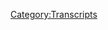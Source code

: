 {{DEFAULTSORT:
    #_TRANSCRIPT_0358:October 18, 2019
}}{{Transcript
    | title         = [[358: October 18, 2019]]
    | caption       = [https://knowledgefight.libsyn.com/knowledge-fight-october-18-2019 Listen to this episode on Libsyn]
    | episodeNumber = [[358: October 18, 2019|358]]
    | length        = 01:34:51
}}

{{MessageBox
    | header     = Warning: Bot Generated Content
    | text       = This transcript was automatically generated by transcription software and likely contains many mistakes and misattributions. Please check the audio for definitive quotes, attribution, and context.
    | image      = N3yvass4myg91.webp
    | imagewidth = 50px
    | id         = warning
}}

{{TranscriptBlock
    | name      = Unknown Speaker
    | timestamp = 00:00:00.000
    | text      = I'm sick of them posing as if they're the good guys, saying, we are the bad guys.
}}

{{TranscriptBlock
    | name      = Unknown Speaker
    | timestamp = 00:00:25.600
    | text      = I'm sick of them posing as if they're the good guys, saying, we are the bad guys.
}}

{{TranscriptBlock
    | name      = Unknown Speaker
    | timestamp = 00:00:30.399
    | text      = Knowledge Fight.
}}

{{TranscriptBlock
    | name      = Unknown Speaker
    | timestamp = 00:00:31.399
    | text      = Dan and George.
}}

{{TranscriptBlock
    | name      = Unknown Speaker
    | timestamp = 00:00:32.399
    | text      = Knowledge Fight.
}}

{{TranscriptBlock
    | name      = Unknown Speaker
    | timestamp = 00:00:33.399
    | text      = Rattler.
}}

{{TranscriptBlock
    | name      = Unknown Speaker
    | timestamp = 00:00:34.399
    | text      = Rattler.
}}

{{TranscriptBlock
    | name      = Unknown Speaker
    | timestamp = 00:00:35.399
    | text      = Rattler.
}}

{{TranscriptBlock
    | name      = Unknown Speaker
    | timestamp = 00:00:36.399
    | text      = Need money.
}}

{{TranscriptBlock
    | name      = Unknown Speaker
    | timestamp = 00:00:37.399
    | text      = Rattler.
}}

{{TranscriptBlock
    | name      = Unknown Speaker
    | timestamp = 00:00:38.399
    | text      = Rattler.
}}

{{TranscriptBlock
    | name      = Unknown Speaker
    | timestamp = 00:00:39.399
    | text      = Rattler.
}}

{{TranscriptBlock
    | name      = Unknown Speaker
    | timestamp = 00:00:40.399
    | text      = Andy and Kansas.
}}

{{TranscriptBlock
    | name      = Unknown Speaker
    | timestamp = 00:00:41.399
    | text      = Andy and Kansas.
}}

{{TranscriptBlock
    | name      = Unknown Speaker
    | timestamp = 00:00:42.399
    | text      = Stop it.
}}

{{TranscriptBlock
    | name      = Unknown Speaker
    | timestamp = 00:00:43.399
    | text      = Andy and Kansas.
}}

{{TranscriptBlock
    | name      = Unknown Speaker
    | timestamp = 00:00:44.399
    | text      = Andy and Kansas.
}}

{{TranscriptBlock
    | name      = Unknown Speaker
    | timestamp = 00:00:45.399
    | text      = It's time to pray.
}}

{{TranscriptBlock
    | name      = Unknown Speaker
    | timestamp = 00:00:46.399
    | text      = Andy and Kansas.
}}

{{TranscriptBlock
    | name      = Unknown Speaker
    | timestamp = 00:00:47.399
    | text      = You're on the air.
}}

{{TranscriptBlock
    | name      = Unknown Speaker
    | timestamp = 00:00:48.399
    | text      = Thanks for holding us.
}}

{{TranscriptBlock
    | name      = Unknown Speaker
    | timestamp = 00:00:49.399
    | text      = Hello, Alex.
}}

{{TranscriptBlock
    | name      = Unknown Speaker
    | timestamp = 00:00:50.399
    | text      = I'm a system caller.
}}

{{TranscriptBlock
    | name      = Unknown Speaker
    | timestamp = 00:00:51.399
    | text      = I'm a huge fan.
}}

{{TranscriptBlock
    | name      = Unknown Speaker
    | timestamp = 00:00:52.399
    | text      = I love your room.
}}

{{TranscriptBlock
    | name      = Unknown Speaker
    | timestamp = 00:00:53.399
    | text      = Knowledge Fight.
}}

{{TranscriptBlock
    | name      = Unknown Speaker
    | timestamp = 00:00:54.399
    | text      = Knowledge Fight.com.
}}

{{TranscriptBlock
    | name      = Unknown Speaker
    | timestamp = 00:00:55.399
    | text      = I love you.
}}

{{TranscriptBlock
    | name      = Unknown Speaker
    | timestamp = 00:00:56.399
    | text      = Hey, everybody.
}}

{{TranscriptBlock
    | name      = Unknown Speaker
    | timestamp = 00:00:57.399
    | text      = Welcome back to Knowledge Fight.
}}

{{TranscriptBlock
    | name      = Unknown Speaker
    | timestamp = 00:00:58.399
    | text      = I'm Dan.
}}

{{TranscriptBlock
    | name      = Unknown Speaker
    | timestamp = 00:00:59.399
    | text      = I'm Jordan.
}}

{{TranscriptBlock
    | name      = Unknown Speaker
    | timestamp = 00:01:00.399
    | text      = We're a couple dudes.
}}

{{TranscriptBlock
    | name      = Unknown Speaker
    | timestamp = 00:01:01.399
    | text      = I like to sit around, drink novelty beverages, and talk a little bit about Alex Jones.
}}

{{TranscriptBlock
    | name      = Unknown Speaker
    | timestamp = 00:01:07.159
    | text      = Indeed we are.
}}

{{TranscriptBlock
    | name      = Unknown Speaker
    | timestamp = 00:01:08.159
    | text      = Dan.
}}

{{TranscriptBlock
    | name      = Unknown Speaker
    | timestamp = 00:01:09.159
    | text      = Jordan.
}}

{{TranscriptBlock
    | name      = Unknown Speaker
    | timestamp = 00:01:10.159
    | text      = Dan.
}}

{{TranscriptBlock
    | name      = Unknown Speaker
    | timestamp = 00:01:11.159
    | text      = I think you should do it.
}}

{{TranscriptBlock
    | name      = Unknown Speaker
    | timestamp = 00:01:12.159
    | text      = Jordan.
}}

{{TranscriptBlock
    | name      = Unknown Speaker
    | timestamp = 00:01:13.159
    | text      = Nah, I think I finished first.
}}

{{TranscriptBlock
    | name      = Unknown Speaker
    | timestamp = 00:01:14.159
    | text      = My name's longer, though, so it's...
}}

{{TranscriptBlock
    | name      = Unknown Speaker
    | timestamp = 00:01:15.159
    | text      = And my name is in your name.
}}

{{TranscriptBlock
    | name      = Unknown Speaker
    | timestamp = 00:01:16.159
    | text      = It is true.
}}

{{TranscriptBlock
    | name      = Unknown Speaker
    | timestamp = 00:01:17.159
    | text      = Yes.
}}

{{TranscriptBlock
    | name      = Unknown Speaker
    | timestamp = 00:01:18.159
    | text      = I'm gonna keep bringing that up.
}}

{{TranscriptBlock
    | name      = Unknown Speaker
    | timestamp = 00:01:19.159
    | text      = Is this our question?
}}

{{TranscriptBlock
    | name      = Unknown Speaker
    | timestamp = 00:01:20.159
    | text      = Keep bringing that up obsessively.
}}

{{TranscriptBlock
    | name      = Unknown Speaker
    | timestamp = 00:01:21.159
    | text      = I think so.
}}

{{TranscriptBlock
    | name      = Unknown Speaker
    | timestamp = 00:01:22.159
    | text      = I think it's a good idea.
}}

{{TranscriptBlock
    | name      = Unknown Speaker
    | timestamp = 00:01:23.159
    | text      = Jordan.
}}

{{TranscriptBlock
    | name      = Unknown Speaker
    | timestamp = 00:01:24.159
    | text      = I think Jordan is inside Jordana, like Jordana Brewster from the Fast and Furious movies.
}}

{{TranscriptBlock
    | name      = Unknown Speaker
    | timestamp = 00:01:29.439
    | text      = I do remember Jordana Brewster.
}}

{{TranscriptBlock
    | name      = Unknown Speaker
    | timestamp = 00:01:30.439
    | text      = I thought that was from Punky Brewster.
}}

{{TranscriptBlock
    | name      = Unknown Speaker
    | timestamp = 00:01:31.439
    | text      = No.
}}

{{TranscriptBlock
    | name      = Unknown Speaker
    | timestamp = 00:01:32.439
    | text      = That's Soleil Moonfry.
}}

{{TranscriptBlock
    | name      = Unknown Speaker
    | timestamp = 00:01:33.439
    | text      = Ah, I gotcha.
}}

{{TranscriptBlock
    | name      = Unknown Speaker
    | timestamp = 00:01:34.439
    | text      = All right.
}}

{{TranscriptBlock
    | name      = Unknown Speaker
    | timestamp = 00:01:35.439
    | text      = So that's not Padgett Brewster.
}}

{{TranscriptBlock
    | name      = Unknown Speaker
    | timestamp = 00:01:36.439
    | text      = No.
}}

{{TranscriptBlock
    | name      = Unknown Speaker
    | timestamp = 00:01:37.439
    | text      = That's someone else.
}}

{{TranscriptBlock
    | name      = Unknown Speaker
    | timestamp = 00:01:38.439
    | text      = Is that your question?
}}

{{TranscriptBlock
    | name      = Unknown Speaker
    | timestamp = 00:01:39.439
    | text      = Yes, it is.
}}

{{TranscriptBlock
    | name      = Unknown Speaker
    | timestamp = 00:01:40.439
    | text      = Okay.
}}

{{TranscriptBlock
    | name      = Unknown Speaker
    | timestamp = 00:01:41.439
    | text      = Who's Padgett Brewster?
}}

{{TranscriptBlock
    | name      = Unknown Speaker
    | timestamp = 00:01:42.439
    | text      = I'm joking.
}}

{{TranscriptBlock
    | name      = Unknown Speaker
    | timestamp = 00:01:43.439
    | text      = I love Padgett Brewster.
}}

{{TranscriptBlock
    | name      = Unknown Speaker
    | timestamp = 00:01:44.439
    | text      = Fantastic.
}}

{{TranscriptBlock
    | name      = Unknown Speaker
    | timestamp = 00:01:45.439
    | text      = She was in The Thrilling Adventure Hour.
}}

{{TranscriptBlock
    | name      = Unknown Speaker
    | timestamp = 00:01:47.040
    | text      = Yes.
}}

{{TranscriptBlock
    | name      = Unknown Speaker
    | timestamp = 00:01:48.040
    | text      = She's perfect.
}}

{{TranscriptBlock
    | name      = Unknown Speaker
    | timestamp = 00:01:49.040
    | text      = She was in Andy Richter Controls the Universe.
}}

{{TranscriptBlock
    | name      = Unknown Speaker
    | timestamp = 00:01:50.439
    | text      = Great.
}}

{{TranscriptBlock
    | name      = Unknown Speaker
    | timestamp = 00:01:51.439
    | text      = Come on, Dan.
}}

{{TranscriptBlock
    | name      = Unknown Speaker
    | timestamp = 00:01:52.439
    | text      = So you've asked yourself a question.
}}

{{TranscriptBlock
    | name      = Unknown Speaker
    | timestamp = 00:01:53.439
    | text      = Anyways, Dan, quick question.
}}

{{TranscriptBlock
    | name      = Unknown Speaker
    | timestamp = 00:01:55.760
    | text      = I was thinking about this because of news of the day.
}}

{{TranscriptBlock
    | name      = Unknown Speaker
    | timestamp = 00:01:59.560
    | text      = Have you ever had a conflict of interest?
}}

{{TranscriptBlock
    | name      = Unknown Speaker
    | timestamp = 00:02:02.760
    | text      = Have you ever been in a position to have a conflict of interest?
}}

{{TranscriptBlock
    | name      = Unknown Speaker
    | timestamp = 00:02:05.239
    | text      = Do you know what I'm saying?
}}

{{TranscriptBlock
    | name      = Unknown Speaker
    | timestamp = 00:02:06.239
    | text      = The most I can think is like when I used to manage a movie theater back in my younger
}}

{{TranscriptBlock
    | name      = Unknown Speaker
    | timestamp = 00:02:10.319
    | text      = days, I was friends with some of the employees.
}}

{{TranscriptBlock
    | name      = Unknown Speaker
    | timestamp = 00:02:13.439
    | text      = And so I think there's probably a bit of a conflict of interest there.
}}

{{TranscriptBlock
    | name      = Unknown Speaker
    | timestamp = 00:02:16.560
    | text      = It's tough to discipline people who are your subordinates, but at the same time you might
}}

{{TranscriptBlock
    | name      = Unknown Speaker
    | timestamp = 00:02:22.120
    | text      = have to write somebody up who's your friend.
}}

{{TranscriptBlock
    | name      = Unknown Speaker
    | timestamp = 00:02:24.800
    | text      = Or at least there's friendly relations.
}}

{{TranscriptBlock
    | name      = Unknown Speaker
    | timestamp = 00:02:27.039
    | text      = Because I was a concessionist and then a projectionist alongside these people and then got promoted
}}

{{TranscriptBlock
    | name      = Unknown Speaker
    | timestamp = 00:02:32.520
    | text      = to manager.
}}

{{TranscriptBlock
    | name      = Unknown Speaker
    | timestamp = 00:02:33.520
    | text      = Right, right, right.
}}

{{TranscriptBlock
    | name      = Unknown Speaker
    | timestamp = 00:02:34.520
    | text      = And so two weeks ago, I was just...
}}

{{TranscriptBlock
    | name      = Unknown Speaker
    | timestamp = 00:02:37.120
    | text      = So the tension between labor and management soon became very real for you.
}}

{{TranscriptBlock
    | name      = Unknown Speaker
    | timestamp = 00:02:40.599
    | text      = It never really got that bad.
}}

{{TranscriptBlock
    | name      = Unknown Speaker
    | timestamp = 00:02:42.199
    | text      = It was a movie theater in small town.
}}

{{TranscriptBlock
    | name      = Unknown Speaker
    | timestamp = 00:02:45.319
    | text      = There was never a crisis of conflict of interest.
}}

{{TranscriptBlock
    | name      = Unknown Speaker
    | timestamp = 00:02:48.719
    | text      = But certainly I think I'm a 35-year-old man now.
}}

{{TranscriptBlock
    | name      = Unknown Speaker
    | timestamp = 00:02:52.159
    | text      = I can look back on how I behaved as a 19-year-old movie theater manager, and I can say I probably
}}

{{TranscriptBlock
    | name      = Unknown Speaker
    | timestamp = 00:02:58.439
    | text      = was far more lenient.
}}

{{TranscriptBlock
    | name      = Unknown Speaker
    | timestamp = 00:03:00.120
    | text      = I probably treated people differently, let's say.
}}

{{TranscriptBlock
    | name      = Unknown Speaker
    | timestamp = 00:03:03.139
    | text      = People I liked and were my friends.
}}

{{TranscriptBlock
    | name      = Unknown Speaker
    | timestamp = 00:03:04.139
    | text      = Due to a conflict of interest, perhaps.
}}

{{TranscriptBlock
    | name      = Unknown Speaker
    | timestamp = 00:03:05.680
    | text      = Yeah, probably.
}}

{{TranscriptBlock
    | name      = Unknown Speaker
    | timestamp = 00:03:06.680
    | text      = I never got to an abusive authority, never fired anybody or did anything like that just
}}

{{TranscriptBlock
    | name      = Unknown Speaker
    | timestamp = 00:03:12.159
    | text      = because I didn't like somebody.
}}

{{TranscriptBlock
    | name      = Unknown Speaker
    | timestamp = 00:03:13.740
    | text      = But I probably was ruder.
}}

{{TranscriptBlock
    | name      = Unknown Speaker
    | timestamp = 00:03:15.560
    | text      = Yeah, well, I mean, yeah.
}}

{{TranscriptBlock
    | name      = Unknown Speaker
    | timestamp = 00:03:17.560
    | text      = You were Stanford Prisoning Experimented, I suppose.
}}

{{TranscriptBlock
    | name      = Unknown Speaker
    | timestamp = 00:03:21.199
    | text      = Something along those lines.
}}

{{TranscriptBlock
    | name      = Unknown Speaker
    | timestamp = 00:03:22.199
    | text      = It was a weird period of time.
}}

{{TranscriptBlock
    | name      = Unknown Speaker
    | timestamp = 00:03:23.939
    | text      = The idea that three people who weren't even out of college age were running an entire
}}

{{TranscriptBlock
    | name      = Unknown Speaker
    | timestamp = 00:03:30.500
    | text      = theater without a general manager for at least a couple month stretch of time.
}}

{{TranscriptBlock
    | name      = Unknown Speaker
    | timestamp = 00:03:36.080
    | text      = That's very funny.
}}

{{TranscriptBlock
    | name      = Unknown Speaker
    | timestamp = 00:03:37.080
    | text      = Yeah, it was bizarre.
}}

{{TranscriptBlock
    | name      = Unknown Speaker
    | timestamp = 00:03:38.080
    | text      = That's weird.
}}

{{TranscriptBlock
    | name      = Unknown Speaker
    | timestamp = 00:03:39.080
    | text      = But we did the best we could, and it didn't go out of business, so that's great.
}}

{{TranscriptBlock
    | name      = Unknown Speaker
    | timestamp = 00:03:41.080
    | text      = You guys are hiring ad firms and trying to get Don Draper pitching you sit?
}}

{{TranscriptBlock
    | name      = Unknown Speaker
    | timestamp = 00:03:45.759
    | text      = I mean, not far off.
}}

{{TranscriptBlock
    | name      = Unknown Speaker
    | timestamp = 00:03:48.039
    | text      = Certainly not that high level.
}}

{{TranscriptBlock
    | name      = Unknown Speaker
    | timestamp = 00:03:49.039
    | text      = A lot of those decisions were probably made at corporate levels.
}}

{{TranscriptBlock
    | name      = Unknown Speaker
    | timestamp = 00:03:52.039
    | text      = But in terms of like, you know, reordering supplies and like putting in work orders.
}}

{{TranscriptBlock
    | name      = Unknown Speaker
    | timestamp = 00:03:56.759
    | text      = Really?
}}

{{TranscriptBlock
    | name      = Unknown Speaker
    | timestamp = 00:03:57.759
    | text      = Yeah, scheduling movies, renting the films from the companies to play in the...
}}

{{TranscriptBlock
    | name      = Unknown Speaker
    | timestamp = 00:04:02.360
    | text      = Yeah, there was a lot of admin.
}}

{{TranscriptBlock
    | name      = Unknown Speaker
    | timestamp = 00:04:04.360
    | text      = Were they trying to soft close that movie theater?
}}

{{TranscriptBlock
    | name      = Unknown Speaker
    | timestamp = 00:04:06.759
    | text      = They might have been.
}}

{{TranscriptBlock
    | name      = Unknown Speaker
    | timestamp = 00:04:07.759
    | text      = Let's see if they fuck it up enough where we can just burn it down for insurance.
}}

{{TranscriptBlock
    | name      = Unknown Speaker
    | timestamp = 00:04:10.759
    | text      = Low key, they might have been.
}}

{{TranscriptBlock
    | name      = Unknown Speaker
    | timestamp = 00:04:12.919
    | text      = But they failed.
}}

{{TranscriptBlock
    | name      = Unknown Speaker
    | timestamp = 00:04:13.919
    | text      = Take that.
}}

{{TranscriptBlock
    | name      = Unknown Speaker
    | timestamp = 00:04:14.919
    | text      = Rose to the challenge.
}}

{{TranscriptBlock
    | name      = Unknown Speaker
    | timestamp = 00:04:16.480
    | text      = Take that.
}}

{{TranscriptBlock
    | name      = Unknown Speaker
    | timestamp = 00:04:17.480
    | text      = We had one last dance off to save the theater.
}}

{{TranscriptBlock
    | name      = Unknown Speaker
    | timestamp = 00:04:19.639
    | text      = I guess the other conflict of interest was I hated corporate.
}}

{{TranscriptBlock
    | name      = Unknown Speaker
    | timestamp = 00:04:23.800
    | text      = That's not a conflict of interest.
}}

{{TranscriptBlock
    | name      = Unknown Speaker
    | timestamp = 00:04:25.040
    | text      = No, that's pretty consistent between middle management positions.
}}

{{TranscriptBlock
    | name      = Unknown Speaker
    | timestamp = 00:04:28.399
    | text      = I think that's normal.
}}

{{TranscriptBlock
    | name      = Unknown Speaker
    | timestamp = 00:04:29.399
    | text      = Yeah.
}}

{{TranscriptBlock
    | name      = Unknown Speaker
    | timestamp = 00:04:30.399
    | text      = So I know a little bit about conflicts of interest and a ton about Alex Jones.
}}

{{TranscriptBlock
    | name      = Unknown Speaker
    | timestamp = 00:04:34.279
    | text      = And I don't know anything about either, Dan.
}}

{{TranscriptBlock
    | name      = Unknown Speaker
    | timestamp = 00:04:36.160
    | text      = And that is the rub of the show.
}}

{{TranscriptBlock
    | name      = Unknown Speaker
    | timestamp = 00:04:38.839
    | text      = Indeed.
}}

{{TranscriptBlock
    | name      = Unknown Speaker
    | timestamp = 00:04:39.839
    | text      = Today, Jordan, I have a little bit of an apology, maybe.
}}

{{TranscriptBlock
    | name      = Unknown Speaker
    | timestamp = 00:04:43.540
    | text      = I'm not entirely sure if it qualifies as an apology, but we got to...
}}

{{TranscriptBlock
    | name      = Unknown Speaker
    | timestamp = 00:04:48.360
    | text      = I don't feel great that we have three present day episodes in a row.
}}

{{TranscriptBlock
    | name      = Unknown Speaker
    | timestamp = 00:04:51.360
    | text      = We're coming in with a 2019 episode and I should give an explanation for that because
}}

{{TranscriptBlock
    | name      = Unknown Speaker
    | timestamp = 00:04:56.279
    | text      = everybody likes it when I'm dumb.
}}

{{TranscriptBlock
    | name      = Unknown Speaker
    | timestamp = 00:04:58.759
    | text      = What are you talking about?
}}

{{TranscriptBlock
    | name      = Unknown Speaker
    | timestamp = 00:04:59.759
    | text      = You're losing your mind.
}}

{{TranscriptBlock
    | name      = Unknown Speaker
    | timestamp = 00:05:00.839
    | text      = It's fun to celebrate when I do something dumb.
}}

{{TranscriptBlock
    | name      = Unknown Speaker
    | timestamp = 00:05:03.079
    | text      = Dan, 95% of the time you apologize, you should not be apologizing.
}}

{{TranscriptBlock
    | name      = Unknown Speaker
    | timestamp = 00:05:06.360
    | text      = I had it in my mind that the last 2013 episode that we had done was the 19th.
}}

{{TranscriptBlock
    | name      = Unknown Speaker
    | timestamp = 00:05:12.519
    | text      = So when I sat down to prepare what would have been today's episode, I accidentally did the
}}

{{TranscriptBlock
    | name      = Unknown Speaker
    | timestamp = 00:05:17.959
    | text      = day after that.
}}

{{TranscriptBlock
    | name      = Unknown Speaker
    | timestamp = 00:05:19.600
    | text      = Right.
}}

{{TranscriptBlock
    | name      = Unknown Speaker
    | timestamp = 00:05:20.600
    | text      = So...
}}

{{TranscriptBlock
    | name      = Unknown Speaker
    | timestamp = 00:05:21.600
    | text      = Running two hours of my time.
}}

{{TranscriptBlock
    | name      = Unknown Speaker
    | timestamp = 00:05:24.120
    | text      = Maybe.
}}

{{TranscriptBlock
    | name      = Unknown Speaker
    | timestamp = 00:05:25.120
    | text      = Not even.
}}

{{TranscriptBlock
    | name      = Unknown Speaker
    | timestamp = 00:05:27.259
    | text      = So I had prepared the wrong episode.
}}

{{TranscriptBlock
    | name      = Unknown Speaker
    | timestamp = 00:05:28.959
    | text      = So obviously when it came time to record, we did not have the right episode ready.
}}

{{TranscriptBlock
    | name      = Unknown Speaker
    | timestamp = 00:05:34.540
    | text      = So we jump into the present day, which we've got ready for you.
}}

{{TranscriptBlock
    | name      = Unknown Speaker
    | timestamp = 00:05:38.519
    | text      = And we'll be going over October 18th, 2019, which is Friday of last week.
}}

{{TranscriptBlock
    | name      = Unknown Speaker
    | timestamp = 00:05:42.680
    | text      = Good year.
}}

{{TranscriptBlock
    | name      = Unknown Speaker
    | timestamp = 00:05:43.680
    | text      = Real fun time.
}}

{{TranscriptBlock
    | name      = Unknown Speaker
    | timestamp = 00:05:44.680
    | text      = One of the reasons I chose this date to look into and to check was because the night before
}}

{{TranscriptBlock
    | name      = Unknown Speaker
    | timestamp = 00:05:49.920
    | text      = the 17th, Thursday, was the night that Donald Trump was in Dallas for his rally.
}}

{{TranscriptBlock
    | name      = Unknown Speaker
    | timestamp = 00:05:57.259
    | text      = And Alex Jones was on scene.
}}

{{TranscriptBlock
    | name      = Unknown Speaker
    | timestamp = 00:05:59.040
    | text      = Oh no.
}}

{{TranscriptBlock
    | name      = Unknown Speaker
    | timestamp = 00:06:00.040
    | text      = He attended the rally.
}}

{{TranscriptBlock
    | name      = Unknown Speaker
    | timestamp = 00:06:02.160
    | text      = So I figured Alex would have some weird nonsense to get into.
}}

{{TranscriptBlock
    | name      = Unknown Speaker
    | timestamp = 00:06:05.879
    | text      = And he does not disappoint.
}}

{{TranscriptBlock
    | name      = Unknown Speaker
    | timestamp = 00:06:07.040
    | text      = He's pretty messy.
}}

{{TranscriptBlock
    | name      = Unknown Speaker
    | timestamp = 00:06:08.600
    | text      = Alright, good.
}}

{{TranscriptBlock
    | name      = Unknown Speaker
    | timestamp = 00:06:09.600
    | text      = So we'll get to that in just a moment, but first we gotta take a moment to say thank
}}

{{TranscriptBlock
    | name      = Unknown Speaker
    | timestamp = 00:06:12.519
    | text      = you to some people who have signed up and are supporting the show.
}}

{{TranscriptBlock
    | name      = Unknown Speaker
    | timestamp = 00:06:15.279
    | text      = So first of all, I apologize in advance, I'm probably mispronouncing this, but I think
}}

{{TranscriptBlock
    | name      = Unknown Speaker
    | timestamp = 00:06:19.879
    | text      = it's name N-A-I-M-H. Thank you so much.
}}

{{TranscriptBlock
    | name      = Unknown Speaker
    | timestamp = 00:06:24.000
    | text      = You are now a policy wonk.
}}

{{TranscriptBlock
    | name      = Unknown Speaker
    | timestamp = 00:06:25.560
    | text      = I'm a policy wonk.
}}

{{TranscriptBlock
    | name      = Unknown Speaker
    | timestamp = 00:06:26.560
    | text      = Thank you, name.
}}

{{TranscriptBlock
    | name      = Unknown Speaker
    | timestamp = 00:06:27.560
    | text      = Thank you, name.
}}

{{TranscriptBlock
    | name      = Unknown Speaker
    | timestamp = 00:06:28.560
    | text      = Next, Tom.
}}

{{TranscriptBlock
    | name      = Unknown Speaker
    | timestamp = 00:06:29.920
    | text      = Thank you so much.
}}

{{TranscriptBlock
    | name      = Unknown Speaker
    | timestamp = 00:06:30.920
    | text      = You are now a policy wonk.
}}

{{TranscriptBlock
    | name      = Unknown Speaker
    | timestamp = 00:06:32.040
    | text      = I'm a policy wonk.
}}

{{TranscriptBlock
    | name      = Unknown Speaker
    | timestamp = 00:06:33.040
    | text      = Thank you, Tom.
}}

{{TranscriptBlock
    | name      = Unknown Speaker
    | timestamp = 00:06:34.040
    | text      = Thanks, Tom.
}}

{{TranscriptBlock
    | name      = Unknown Speaker
    | timestamp = 00:06:35.040
    | text      = Next, Brendan.
}}

{{TranscriptBlock
    | name      = Unknown Speaker
    | timestamp = 00:06:36.040
    | text      = Thank you so much.
}}

{{TranscriptBlock
    | name      = Unknown Speaker
    | timestamp = 00:06:37.040
    | text      = You are now a policy wonk.
}}

{{TranscriptBlock
    | name      = Unknown Speaker
    | timestamp = 00:06:38.040
    | text      = I'm a policy wonk.
}}

{{TranscriptBlock
    | name      = Unknown Speaker
    | timestamp = 00:06:39.040
    | text      = Thank you, Brendan.
}}

{{TranscriptBlock
    | name      = Unknown Speaker
    | timestamp = 00:06:40.040
    | text      = Next, Nicholas.
}}

{{TranscriptBlock
    | name      = Unknown Speaker
    | timestamp = 00:06:41.040
    | text      = Thank you so much.
}}

{{TranscriptBlock
    | name      = Unknown Speaker
    | timestamp = 00:06:42.040
    | text      = You are now a policy wonk.
}}

{{TranscriptBlock
    | name      = Unknown Speaker
    | timestamp = 00:06:43.639
    | text      = I'm a policy wonk.
}}

{{TranscriptBlock
    | name      = Unknown Speaker
    | timestamp = 00:06:44.639
    | text      = Thank you, Nicky.
}}

{{TranscriptBlock
    | name      = Unknown Speaker
    | timestamp = 00:06:45.639
    | text      = Thanks, Nicholas.
}}

{{TranscriptBlock
    | name      = Unknown Speaker
    | timestamp = 00:06:46.639
    | text      = Nicky.
}}

{{TranscriptBlock
    | name      = Unknown Speaker
    | timestamp = 00:06:47.639
    | text      = Don't.
}}

{{TranscriptBlock
    | name      = Unknown Speaker
    | timestamp = 00:06:48.639
    | text      = You don't know him.
}}

{{TranscriptBlock
    | name      = Unknown Speaker
    | timestamp = 00:06:49.639
    | text      = No, I don't.
}}

{{TranscriptBlock
    | name      = Unknown Speaker
    | timestamp = 00:06:50.639
    | text      = Or her.
}}

{{TranscriptBlock
    | name      = Unknown Speaker
    | timestamp = 00:06:51.639
    | text      = No, it's true.
}}

{{TranscriptBlock
    | name      = Unknown Speaker
    | timestamp = 00:06:52.639
    | text      = Next, Matt.
}}

{{TranscriptBlock
    | name      = Unknown Speaker
    | timestamp = 00:06:53.639
    | text      = Thank you so much.
}}

{{TranscriptBlock
    | name      = Unknown Speaker
    | timestamp = 00:06:54.639
    | text      = You are now a policy wonk.
}}

{{TranscriptBlock
    | name      = Unknown Speaker
    | timestamp = 00:06:55.639
    | text      = I'm a policy wonk.
}}

{{TranscriptBlock
    | name      = Unknown Speaker
    | timestamp = 00:06:56.639
    | text      = Thank you, Matt.
}}

{{TranscriptBlock
    | name      = Unknown Speaker
    | timestamp = 00:06:57.639
    | text      = And finally, I'd like to say thank you to somebody who joined up on an elevated level.
}}

{{TranscriptBlock
    | name      = Unknown Speaker
    | timestamp = 00:06:59.720
    | text      = We appreciate that very much.
}}

{{TranscriptBlock
    | name      = Unknown Speaker
    | timestamp = 00:07:01.279
    | text      = So Jonathan G, thank you so much.
}}

{{TranscriptBlock
    | name      = Unknown Speaker
    | timestamp = 00:07:03.439
    | text      = You are now a technocrat.
}}

{{TranscriptBlock
    | name      = Unknown Speaker
    | timestamp = 00:07:05.079
    | text      = I'm a policy wonk.
}}

{{TranscriptBlock
    | name      = Unknown Speaker
    | timestamp = 00:07:06.079
    | text      = Crikey, mate.
}}

{{TranscriptBlock
    | name      = Unknown Speaker
    | timestamp = 00:07:07.079
    | text      = That's fantastic.
}}

{{TranscriptBlock
    | name      = Unknown Speaker
    | timestamp = 00:07:08.079
    | text      = Have yourself a brew.
}}

{{TranscriptBlock
    | name      = Unknown Speaker
    | timestamp = 00:07:09.079
    | text      = How's your 401k doing, bro?
}}

{{TranscriptBlock
    | name      = Unknown Speaker
    | timestamp = 00:07:11.079
    | text      = We got to go full tilt boogie on this, Watson, all right?
}}

{{TranscriptBlock
    | name      = Unknown Speaker
    | timestamp = 00:07:13.519
    | text      = Let's just get down to business.
}}

{{TranscriptBlock
    | name      = Unknown Speaker
    | timestamp = 00:07:14.959
    | text      = We ain't making that money off that heroin.
}}

{{TranscriptBlock
    | name      = Unknown Speaker
    | timestamp = 00:07:17.040
    | text      = Why are you pimps so good?
}}

{{TranscriptBlock
    | name      = Unknown Speaker
    | timestamp = 00:07:18.959
    | text      = My neck is freakishly large.
}}

{{TranscriptBlock
    | name      = Unknown Speaker
    | timestamp = 00:07:20.600
    | text      = I declare info war on you.
}}

{{TranscriptBlock
    | name      = Unknown Speaker
    | timestamp = 00:07:23.160
    | text      = Thank you so much, Jonathan G.
}}

{{TranscriptBlock
    | name      = Unknown Speaker
    | timestamp = 00:07:24.879
    | text      = Yes, thank you very much, Jonathan G.
}}

{{TranscriptBlock
    | name      = Unknown Speaker
    | timestamp = 00:07:27.000
    | text      = If you're out there listening, you're thinking, hey, I like this show, I like what these gents
}}

{{TranscriptBlock
    | name      = Unknown Speaker
    | timestamp = 00:07:30.680
    | text      = do.
}}

{{TranscriptBlock
    | name      = Unknown Speaker
    | timestamp = 00:07:31.680
    | text      = I'd like to support their efforts in whatever this is.
}}

{{TranscriptBlock
    | name      = Unknown Speaker
    | timestamp = 00:07:34.439
    | text      = If you're feeling that way, you can do that by going to our website, knowledgefight.com,
}}

{{TranscriptBlock
    | name      = Unknown Speaker
    | timestamp = 00:07:38.279
    | text      = clicking the button that says support the show.
}}

{{TranscriptBlock
    | name      = Unknown Speaker
    | timestamp = 00:07:39.720
    | text      = We would appreciate it.
}}

{{TranscriptBlock
    | name      = Unknown Speaker
    | timestamp = 00:07:40.720
    | text      = It'd be lovely.
}}

{{TranscriptBlock
    | name      = Unknown Speaker
    | timestamp = 00:07:41.720
    | text      = You have been looking at me like I'm a little bit loopy, and I might be.
}}

{{TranscriptBlock
    | name      = Unknown Speaker
    | timestamp = 00:07:45.300
    | text      = I don't recall looking at you like that.
}}

{{TranscriptBlock
    | name      = Unknown Speaker
    | timestamp = 00:07:47.160
    | text      = Have I been looking at you like that?
}}

{{TranscriptBlock
    | name      = Unknown Speaker
    | timestamp = 00:07:48.399
    | text      = Maybe I'm just getting that sense.
}}

{{TranscriptBlock
    | name      = Unknown Speaker
    | timestamp = 00:07:49.959
    | text      = I think you're getting that sense because I might actually be a little loopy.
}}

{{TranscriptBlock
    | name      = Unknown Speaker
    | timestamp = 00:07:52.920
    | text      = I think we might both be.
}}

{{TranscriptBlock
    | name      = Unknown Speaker
    | timestamp = 00:07:54.759
    | text      = It's entirely possible.
}}

{{TranscriptBlock
    | name      = Unknown Speaker
    | timestamp = 00:07:55.759
    | text      = I had a tough night's sleep last night.
}}

{{TranscriptBlock
    | name      = Unknown Speaker
    | timestamp = 00:07:58.759
    | text      = And you yourself-
}}

{{TranscriptBlock
    | name      = Unknown Speaker
    | timestamp = 00:07:59.759
    | text      = It's been a weird few days, yeah.
}}

{{TranscriptBlock
    | name      = Unknown Speaker
    | timestamp = 00:08:01.000
    | text      = You yourself are loopy, so that'll factor in, and we're going to make it through this.
}}

{{TranscriptBlock
    | name      = Unknown Speaker
    | timestamp = 00:08:05.639
    | text      = Let's ride the lightning.
}}

{{TranscriptBlock
    | name      = Unknown Speaker
    | timestamp = 00:08:06.639
    | text      = So, Jordan, we start off today's episode here, the 18th of 2019, with Alex almost feeling
}}

{{TranscriptBlock
    | name      = Unknown Speaker
    | timestamp = 00:08:14.199
    | text      = like, yeah, impeachment's probably going to happen.
}}

{{TranscriptBlock
    | name      = Unknown Speaker
    | timestamp = 00:08:16.639
    | text      = Okay.
}}

{{TranscriptBlock
    | name      = Unknown Speaker
    | timestamp = 00:08:17.639
    | text      = All right.
}}

{{TranscriptBlock
    | name      = Unknown Speaker
    | timestamp = 00:08:18.639
    | text      = Sure.
}}

{{TranscriptBlock
    | name      = Unknown Speaker
    | timestamp = 00:08:19.639
    | text      = Fine.
}}

{{TranscriptBlock
    | name      = Unknown Speaker
    | timestamp = 00:08:20.639
    | text      = So if it's going to happen, we, by we, he means his weirdo friends, have to start dealing
}}

{{TranscriptBlock
    | name      = Unknown Speaker
    | timestamp = 00:08:27.040
    | text      = with what happens next.
}}

{{TranscriptBlock
    | name      = Unknown Speaker
    | timestamp = 00:08:28.639
    | text      = I don't want to know what he thinks- They are definitely trying to remove the president
}}

{{TranscriptBlock
    | name      = Unknown Speaker
    | timestamp = 00:08:35.039
    | text      = right now.
}}

{{TranscriptBlock
    | name      = Unknown Speaker
    | timestamp = 00:08:36.039
    | text      = Yeah, no shit.
}}

{{TranscriptBlock
    | name      = Unknown Speaker
    | timestamp = 00:08:37.039
    | text      = And we have to talk about the aftermath of what will happen if they're able to successfully
}}

{{TranscriptBlock
    | name      = Unknown Speaker
    | timestamp = 00:08:41.639
    | text      = remove him.
}}

{{TranscriptBlock
    | name      = Unknown Speaker
    | timestamp = 00:08:42.639
    | text      = A lot of nationalistic conservatives and Christians and libertarians think that President Trump
}}

{{TranscriptBlock
    | name      = Unknown Speaker
    | timestamp = 00:08:48.679
    | text      = is invincible.
}}

{{TranscriptBlock
    | name      = Unknown Speaker
    | timestamp = 00:08:49.679
    | text      = And I have to tell you, if you believe that, I think you're living in a bubble.
}}

{{TranscriptBlock
    | name      = Unknown Speaker
    | timestamp = 00:08:54.320
    | text      = We're going to open the phones up on that subject today.
}}

{{TranscriptBlock
    | name      = Unknown Speaker
    | timestamp = 00:08:56.480
    | text      = Who are you?
}}

{{TranscriptBlock
    | name      = Unknown Speaker
    | timestamp = 00:08:57.480
    | text      = I understand why Matt Drudge is running a lot of stories that show Trump in danger because
}}

{{TranscriptBlock
    | name      = Unknown Speaker
    | timestamp = 00:09:03.600
    | text      = Trump is in danger.
}}

{{TranscriptBlock
    | name      = Unknown Speaker
    | timestamp = 00:09:05.100
    | text      = So you can see Alex has now started to recognize the shift in Drudge's coverage.
}}

{{TranscriptBlock
    | name      = Unknown Speaker
    | timestamp = 00:09:10.559
    | text      = How dare you acknowledge reality?
}}

{{TranscriptBlock
    | name      = Unknown Speaker
    | timestamp = 00:09:13.799
    | text      = How dare you?
}}

{{TranscriptBlock
    | name      = Unknown Speaker
    | timestamp = 00:09:14.960
    | text      = Don't say that.
}}

{{TranscriptBlock
    | name      = Unknown Speaker
    | timestamp = 00:09:15.960
    | text      = This is like breaking the fourth wall.
}}

{{TranscriptBlock
    | name      = Unknown Speaker
    | timestamp = 00:09:17.299
    | text      = Don't say that.
}}

{{TranscriptBlock
    | name      = Unknown Speaker
    | timestamp = 00:09:18.299
    | text      = He's not recognizing reality.
}}

{{TranscriptBlock
    | name      = Unknown Speaker
    | timestamp = 00:09:19.759
    | text      = In a sense, too much too close to hope.
}}

{{TranscriptBlock
    | name      = Unknown Speaker
    | timestamp = 00:09:22.759
    | text      = No, because what he's doing is he's saying that Drudge is running these stories in order
}}

{{TranscriptBlock
    | name      = Unknown Speaker
    | timestamp = 00:09:27.179
    | text      = to wake up Trump.
}}

{{TranscriptBlock
    | name      = Unknown Speaker
    | timestamp = 00:09:28.779
    | text      = So he's still living in a little bit of a delusional...
}}

{{TranscriptBlock
    | name      = Unknown Speaker
    | timestamp = 00:09:32.000
    | text      = Naturally.
}}

{{TranscriptBlock
    | name      = Unknown Speaker
    | timestamp = 00:09:33.000
    | text      = Yeah.
}}

{{TranscriptBlock
    | name      = Unknown Speaker
    | timestamp = 00:09:34.000
    | text      = He's still trying to hedge it as like, Drudge is still 100% on the team.
}}

{{TranscriptBlock
    | name      = Unknown Speaker
    | timestamp = 00:09:39.179
    | text      = Don't worry about it.
}}

{{TranscriptBlock
    | name      = Unknown Speaker
    | timestamp = 00:09:40.179
    | text      = Yeah, yeah, yeah.
}}

{{TranscriptBlock
    | name      = Unknown Speaker
    | timestamp = 00:09:41.179
    | text      = When he has no idea what's going on.
}}

{{TranscriptBlock
    | name      = Unknown Speaker
    | timestamp = 00:09:42.179
    | text      = And no one does.
}}

{{TranscriptBlock
    | name      = Unknown Speaker
    | timestamp = 00:09:43.179
    | text      = That's why all of these right wing blogs and publications are going through their motions
}}

{{TranscriptBlock
    | name      = Unknown Speaker
    | timestamp = 00:09:47.840
    | text      = of like, have we lost our guy?
}}

{{TranscriptBlock
    | name      = Unknown Speaker
    | timestamp = 00:09:49.639
    | text      = Yeah, yeah, yeah.
}}

{{TranscriptBlock
    | name      = Unknown Speaker
    | timestamp = 00:09:50.639
    | text      = Is Drudge turning?
}}

{{TranscriptBlock
    | name      = Unknown Speaker
    | timestamp = 00:09:52.039
    | text      = Who cares?
}}

{{TranscriptBlock
    | name      = Unknown Speaker
    | timestamp = 00:09:53.759
    | text      = Anyway, if you think that Trump is invincible, you live in a damn bubble.
}}

{{TranscriptBlock
    | name      = Unknown Speaker
    | timestamp = 00:09:57.440
    | text      = You're right.
}}

{{TranscriptBlock
    | name      = Unknown Speaker
    | timestamp = 00:09:58.440
    | text      = I agree.
}}

{{TranscriptBlock
    | name      = Unknown Speaker
    | timestamp = 00:09:59.440
    | text      = And Alex has lived in that bubble for quite a while.
}}

{{TranscriptBlock
    | name      = Unknown Speaker
    | timestamp = 00:10:00.440
    | text      = I was going to say, he's lived exactly in that bubble for a long time.
}}

{{TranscriptBlock
    | name      = Unknown Speaker
    | timestamp = 00:10:03.639
    | text      = He later gives one example of a person who he thinks thinks Trump is invincible.
}}

{{TranscriptBlock
    | name      = Unknown Speaker
    | timestamp = 00:10:08.879
    | text      = And stares into a mirror for a while and then just lets it go.
}}

{{TranscriptBlock
    | name      = Unknown Speaker
    | timestamp = 00:10:11.799
    | text      = I'll give you one hint about who this person is.
}}

{{TranscriptBlock
    | name      = Unknown Speaker
    | timestamp = 00:10:14.360
    | text      = Oh, God.
}}

{{TranscriptBlock
    | name      = Unknown Speaker
    | timestamp = 00:10:15.440
    | text      = He was dating a Nazi.
}}

{{TranscriptBlock
    | name      = Unknown Speaker
    | timestamp = 00:10:17.480
    | text      = Uh...
}}

{{TranscriptBlock
    | name      = Unknown Speaker
    | timestamp = 00:10:18.480
    | text      = Sandra Bullock?
}}

{{TranscriptBlock
    | name      = Unknown Speaker
    | timestamp = 00:10:19.480
    | text      = Hey, now.
}}

{{TranscriptBlock
    | name      = Unknown Speaker
    | timestamp = 00:10:20.480
    | text      = Jesse James.
}}

{{TranscriptBlock
    | name      = Unknown Speaker
    | timestamp = 00:10:21.480
    | text      = Jesse James is apparently, he thinks that Trump is invincible.
}}

{{TranscriptBlock
    | name      = Unknown Speaker
    | timestamp = 00:10:26.519
    | text      = Okay.
}}

{{TranscriptBlock
    | name      = Unknown Speaker
    | timestamp = 00:10:27.519
    | text      = So that's good.
}}

{{TranscriptBlock
    | name      = Unknown Speaker
    | timestamp = 00:10:28.519
    | text      = All right.
}}

{{TranscriptBlock
    | name      = Unknown Speaker
    | timestamp = 00:10:29.519
    | text      = Jesse James apparently lives in a bubble by the transitive property of Alex's words.
}}

{{TranscriptBlock
    | name      = Unknown Speaker
    | timestamp = 00:10:35.799
    | text      = And you know, a lot of conservatives live in bubbles, but you know who doesn't?
}}

{{TranscriptBlock
    | name      = Unknown Speaker
    | timestamp = 00:10:40.639
    | text      = Alex's audience.
}}

{{TranscriptBlock
    | name      = Unknown Speaker
    | timestamp = 00:10:41.639
    | text      = How dare you?
}}

{{TranscriptBlock
    | name      = Unknown Speaker
    | timestamp = 00:10:42.639
    | text      = A lot of conservatives live in their own bubble.
}}

{{TranscriptBlock
    | name      = Unknown Speaker
    | timestamp = 00:10:46.879
    | text      = Not as much as leftists do.
}}

{{TranscriptBlock
    | name      = Unknown Speaker
    | timestamp = 00:10:52.480
    | text      = They live in a insane asylum bubble.
}}

{{TranscriptBlock
    | name      = Unknown Speaker
    | timestamp = 00:10:56.399
    | text      = But they do live in their own bubble and you need to get outside of that bubble sometimes.
}}

{{TranscriptBlock
    | name      = Unknown Speaker
    | timestamp = 00:11:02.279
    | text      = And I know our listeners do.
}}

{{TranscriptBlock
    | name      = Unknown Speaker
    | timestamp = 00:11:04.639
    | text      = That's why we're activists, nationalists, Christian patriots.
}}

{{TranscriptBlock
    | name      = Unknown Speaker
    | timestamp = 00:11:07.740
    | text      = Most of us.
}}

{{TranscriptBlock
    | name      = Unknown Speaker
    | timestamp = 00:11:08.740
    | text      = Yeah, that's getting out of the bubble.
}}

{{TranscriptBlock
    | name      = Unknown Speaker
    | timestamp = 00:11:09.740
    | text      = Libertarians want to be free.
}}

{{TranscriptBlock
    | name      = Unknown Speaker
    | timestamp = 00:11:10.740
    | text      = Common sense, folks.
}}

{{TranscriptBlock
    | name      = Unknown Speaker
    | timestamp = 00:11:11.740
    | text      = I'm not saying somebody's bad out there.
}}

{{TranscriptBlock
    | name      = Unknown Speaker
    | timestamp = 00:11:13.320
    | text      = They don't believe in God.
}}

{{TranscriptBlock
    | name      = Unknown Speaker
    | timestamp = 00:11:14.320
    | text      = That's your issue.
}}

{{TranscriptBlock
    | name      = Unknown Speaker
    | timestamp = 00:11:15.320
    | text      = That's your issue.
}}

{{TranscriptBlock
    | name      = Unknown Speaker
    | timestamp = 00:11:16.320
    | text      = That's literally something that he has said over and over and over again, that you are
}}

{{TranscriptBlock
    | name      = Unknown Speaker
    | timestamp = 00:11:20.799
    | text      = bad if you do not believe in God.
}}

{{TranscriptBlock
    | name      = Unknown Speaker
    | timestamp = 00:11:22.480
    | text      = Two days prior to this, he did an hour about how God is the only way to defeat the globalist.
}}

{{TranscriptBlock
    | name      = Unknown Speaker
    | timestamp = 00:11:27.639
    | text      = Right.
}}

{{TranscriptBlock
    | name      = Unknown Speaker
    | timestamp = 00:11:28.639
    | text      = He did a evangelical tent sermon.
}}

{{TranscriptBlock
    | name      = Unknown Speaker
    | timestamp = 00:11:31.919
    | text      = It's your issue.
}}

{{TranscriptBlock
    | name      = Unknown Speaker
    | timestamp = 00:11:32.919
    | text      = It's your issue.
}}

{{TranscriptBlock
    | name      = Unknown Speaker
    | timestamp = 00:11:33.919
    | text      = It's your issue.
}}

{{TranscriptBlock
    | name      = Unknown Speaker
    | timestamp = 00:11:34.919
    | text      = It's not me.
}}

{{TranscriptBlock
    | name      = Unknown Speaker
    | timestamp = 00:11:35.919
    | text      = I'm just out here.
}}

{{TranscriptBlock
    | name      = Unknown Speaker
    | timestamp = 00:11:36.919
    | text      = I'm just out here telling people to get outside their bubble, Dan.
}}

{{TranscriptBlock
    | name      = Unknown Speaker
    | timestamp = 00:11:40.000
    | text      = Me, Alex Jones.
}}

{{TranscriptBlock
    | name      = Unknown Speaker
    | timestamp = 00:11:41.279
    | text      = Also, by the way, that framing of it is even off, because it's still saying that if you
}}

{{TranscriptBlock
    | name      = Unknown Speaker
    | timestamp = 00:11:47.639
    | text      = don't have the same religious beliefs as me, that's your issue, as if to imply that's an
}}

{{TranscriptBlock
    | name      = Unknown Speaker
    | timestamp = 00:11:51.639
    | text      = issue.
}}

{{TranscriptBlock
    | name      = Unknown Speaker
    | timestamp = 00:11:52.639
    | text      = Yeah, that's an issue.
}}

{{TranscriptBlock
    | name      = Unknown Speaker
    | timestamp = 00:11:53.639
    | text      = That's your problem.
}}

{{TranscriptBlock
    | name      = Unknown Speaker
    | timestamp = 00:11:54.639
    | text      = Look, look.
}}

{{TranscriptBlock
    | name      = Unknown Speaker
    | timestamp = 00:11:55.639
    | text      = We can all work through our issues.
}}

{{TranscriptBlock
    | name      = Unknown Speaker
    | timestamp = 00:11:56.639
    | text      = Maybe you get some therapy or something like that, and you'll find your way into the Lord.
}}

{{TranscriptBlock
    | name      = Unknown Speaker
    | timestamp = 00:12:00.200
    | text      = But until then, it's just an issue.
}}

{{TranscriptBlock
    | name      = Unknown Speaker
    | timestamp = 00:12:02.279
    | text      = It's implicitly Christian supremacist.
}}

{{TranscriptBlock
    | name      = Unknown Speaker
    | timestamp = 00:12:06.279
    | text      = It's implied within the frame.
}}

{{TranscriptBlock
    | name      = Unknown Speaker
    | timestamp = 00:12:08.120
    | text      = Right, right, right.
}}

{{TranscriptBlock
    | name      = Unknown Speaker
    | timestamp = 00:12:09.279
    | text      = Which is great.
}}

{{TranscriptBlock
    | name      = Unknown Speaker
    | timestamp = 00:12:10.279
    | text      = Love it.
}}

{{TranscriptBlock
    | name      = Unknown Speaker
    | timestamp = 00:12:11.279
    | text      = Yeah.
}}

{{TranscriptBlock
    | name      = Unknown Speaker
    | timestamp = 00:12:12.279
    | text      = But look, the thing is that Trump, his rhetoric is, I mean, I don't know how you'd describe
}}

{{TranscriptBlock
    | name      = Unknown Speaker
    | timestamp = 00:12:17.279
    | text      = it, but- Vicious.
}}

{{TranscriptBlock
    | name      = Unknown Speaker
    | timestamp = 00:12:18.279
    | text      = Ooh.
}}

{{TranscriptBlock
    | name      = Unknown Speaker
    | timestamp = 00:12:19.279
    | text      = Vile.
}}

{{TranscriptBlock
    | name      = Unknown Speaker
    | timestamp = 00:12:20.279
    | text      = That's not how Alex goes.
}}

{{TranscriptBlock
    | name      = Unknown Speaker
    | timestamp = 00:12:22.279
    | text      = Billious.
}}

{{TranscriptBlock
    | name      = Unknown Speaker
    | timestamp = 00:12:23.279
    | text      = Ooh.
}}

{{TranscriptBlock
    | name      = Unknown Speaker
    | timestamp = 00:12:24.279
    | text      = Deceitful.
}}

{{TranscriptBlock
    | name      = Unknown Speaker
    | timestamp = 00:12:25.279
    | text      = Did you get Lionel's The Source?
}}

{{TranscriptBlock
    | name      = Unknown Speaker
    | timestamp = 00:12:26.279
    | text      = I'm working on it.
}}

{{TranscriptBlock
    | name      = Unknown Speaker
    | timestamp = 00:12:27.279
    | text      = What's going on here?
}}

{{TranscriptBlock
    | name      = Unknown Speaker
    | timestamp = 00:12:29.279
    | text      = Alex has a different description that he uses.
}}

{{TranscriptBlock
    | name      = Unknown Speaker
    | timestamp = 00:12:32.399
    | text      = I've supported Trump because I know he's for real, and I know he wants to reboot the nation.
}}

{{TranscriptBlock
    | name      = Unknown Speaker
    | timestamp = 00:12:38.159
    | text      = Read his golf courses.
}}

{{TranscriptBlock
    | name      = Unknown Speaker
    | timestamp = 00:12:39.159
    | text      = He's got the power to stop the censorship that's racketeering election meddling.
}}

{{TranscriptBlock
    | name      = Unknown Speaker
    | timestamp = 00:12:42.240
    | text      = He's got the power to go up to the deep state, and really, his rhetoric is basically perfect.
}}

{{TranscriptBlock
    | name      = Unknown Speaker
    | timestamp = 00:12:50.279
    | text      = You have about a 99.
}}

{{TranscriptBlock
    | name      = Unknown Speaker
    | timestamp = 00:12:52.720
    | text      = My bad.
}}

{{TranscriptBlock
    | name      = Unknown Speaker
    | timestamp = 00:12:53.720
    | text      = That's not perfect.
}}

{{TranscriptBlock
    | name      = Unknown Speaker
    | timestamp = 00:12:54.720
    | text      = And his action is about a 90.
}}

{{TranscriptBlock
    | name      = Unknown Speaker
    | timestamp = 00:12:55.720
    | text      = I mean, when you talk about pulling us out of these wars, trying to reroute the economy
}}

{{TranscriptBlock
    | name      = Unknown Speaker
    | timestamp = 00:12:59.399
    | text      = and trying to build the wall, they built quite a bit of it.
}}

{{TranscriptBlock
    | name      = Unknown Speaker
    | timestamp = 00:13:01.480
    | text      = The War Patrol asked them to replace the hundreds of miles that was basically Swiss cheese,
}}

{{TranscriptBlock
    | name      = Unknown Speaker
    | timestamp = 00:13:05.399
    | text      = like an old shot up road sign.
}}

{{TranscriptBlock
    | name      = Unknown Speaker
    | timestamp = 00:13:07.399
    | text      = You know, if somebody shot up a hundred road signs in the town and money got funded for
}}

{{TranscriptBlock
    | name      = Unknown Speaker
    | timestamp = 00:13:11.480
    | text      = new road signs, they replaced the ones that were shot up, you wouldn't say, oh, the county
}}

{{TranscriptBlock
    | name      = Unknown Speaker
    | timestamp = 00:13:15.720
    | text      = robbed everybody.
}}

{{TranscriptBlock
    | name      = Unknown Speaker
    | timestamp = 00:13:16.720
    | text      = They didn't replace one new sign because they replaced the hundred plus that were shot by
}}

{{TranscriptBlock
    | name      = Unknown Speaker
    | timestamp = 00:13:20.480
    | text      = shotguns.
}}

{{TranscriptBlock
    | name      = Unknown Speaker
    | timestamp = 00:13:21.480
    | text      = So I want to defend Trump, but he's in that position where he could really devastate them
}}

{{TranscriptBlock
    | name      = Unknown Speaker
    | timestamp = 00:13:27.720
    | text      = if he took a few more steps.
}}

{{TranscriptBlock
    | name      = Unknown Speaker
    | timestamp = 00:13:28.960
    | text      = Yeah, I feel like he did a total power grab.
}}

{{TranscriptBlock
    | name      = Unknown Speaker
    | timestamp = 00:13:31.240
    | text      = He could totally devastate the country.
}}

{{TranscriptBlock
    | name      = Unknown Speaker
    | timestamp = 00:13:33.120
    | text      = Yeah.
}}

{{TranscriptBlock
    | name      = Unknown Speaker
    | timestamp = 00:13:34.120
    | text      = He could absolutely devastate the libs if he shored up power, dissolved the Republic,
}}

{{TranscriptBlock
    | name      = Unknown Speaker
    | timestamp = 00:13:39.200
    | text      = crushing victory, absolutely put Alex back on Facebook.
}}

{{TranscriptBlock
    | name      = Unknown Speaker
    | timestamp = 00:13:42.879
    | text      = I believe that's what he's really going for, crushing victory.
}}

{{TranscriptBlock
    | name      = Unknown Speaker
    | timestamp = 00:13:45.960
    | text      = That would be.
}}

{{TranscriptBlock
    | name      = Unknown Speaker
    | timestamp = 00:13:46.960
    | text      = Oh man.
}}

{{TranscriptBlock
    | name      = Unknown Speaker
    | timestamp = 00:13:47.960
    | text      = So Alex has this interesting idea about the customs and border patrol just being like,
}}

{{TranscriptBlock
    | name      = Unknown Speaker
    | timestamp = 00:13:52.120
    | text      = we got to fix these hundred hundreds of miles of fence.
}}

{{TranscriptBlock
    | name      = Unknown Speaker
    | timestamp = 00:13:55.159
    | text      = And that's why there's no more fence being built because they're like, I know, build
}}

{{TranscriptBlock
    | name      = Unknown Speaker
    | timestamp = 00:13:59.639
    | text      = the wall.
}}

{{TranscriptBlock
    | name      = Unknown Speaker
    | timestamp = 00:14:00.639
    | text      = I know.
}}

{{TranscriptBlock
    | name      = Unknown Speaker
    | timestamp = 00:14:01.639
    | text      = Right.
}}

{{TranscriptBlock
    | name      = Unknown Speaker
    | timestamp = 00:14:02.639
    | text      = He is.
}}

{{TranscriptBlock
    | name      = Unknown Speaker
    | timestamp = 00:14:03.639
    | text      = So on August 30th, 2019, PolitiFact put out an analysis of how the old building the wall
}}

{{TranscriptBlock
    | name      = Unknown Speaker
    | timestamp = 00:14:09.159
    | text      = thing was going.
}}

{{TranscriptBlock
    | name      = Unknown Speaker
    | timestamp = 00:14:10.159
    | text      = How's it going?
}}

{{TranscriptBlock
    | name      = Unknown Speaker
    | timestamp = 00:14:11.159
    | text      = Seeing as it was one of the two main things that people chanted at Trump rallies and the
}}

{{TranscriptBlock
    | name      = Unknown Speaker
    | timestamp = 00:14:14.559
    | text      = run up to the 2016 election, it seems like this should be, you know, how it's going.
}}

{{TranscriptBlock
    | name      = Unknown Speaker
    | timestamp = 00:14:18.840
    | text      = That should be a good gauge of how effective Trump has been as president.
}}

{{TranscriptBlock
    | name      = Unknown Speaker
    | timestamp = 00:14:21.879
    | text      = Well, I mean, Hillary has been in prison for about three years now, so I assume we're doing
}}

{{TranscriptBlock
    | name      = Unknown Speaker
    | timestamp = 00:14:25.759
    | text      = great.
}}

{{TranscriptBlock
    | name      = Unknown Speaker
    | timestamp = 00:14:26.759
    | text      = I mean, that lock her up chant, that was just pandering even by Trump's admission.
}}

{{TranscriptBlock
    | name      = Unknown Speaker
    | timestamp = 00:14:30.080
    | text      = So, like, it becomes even more important to see how he's doing with the other chant.
}}

{{TranscriptBlock
    | name      = Unknown Speaker
    | timestamp = 00:14:33.960
    | text      = Yeah, the one that's real.
}}

{{TranscriptBlock
    | name      = Unknown Speaker
    | timestamp = 00:14:35.759
    | text      = Yeah.
}}

{{TranscriptBlock
    | name      = Unknown Speaker
    | timestamp = 00:14:36.759
    | text      = Kill the.
}}

{{TranscriptBlock
    | name      = Unknown Speaker
    | timestamp = 00:14:37.759
    | text      = Wait, what?
}}

{{TranscriptBlock
    | name      = Unknown Speaker
    | timestamp = 00:14:38.759
    | text      = Before Trump took office, there was about six hundred fifty four miles of, quote, primary
}}

{{TranscriptBlock
    | name      = Unknown Speaker
    | timestamp = 00:14:42.159
    | text      = barrier along the wall like fences.
}}

{{TranscriptBlock
    | name      = Unknown Speaker
    | timestamp = 00:14:44.559
    | text      = Now, three years later, no additional miles have been built.
}}

{{TranscriptBlock
    | name      = Unknown Speaker
    | timestamp = 00:14:48.799
    | text      = All that Trump has achieved is replacing approximately 60 miles of fence.
}}

{{TranscriptBlock
    | name      = Unknown Speaker
    | timestamp = 00:14:54.000
    | text      = Not these hundreds of miles that Alex is referring to that need to be replaced, but 60.
}}

{{TranscriptBlock
    | name      = Unknown Speaker
    | timestamp = 00:14:59.580
    | text      = Walls of border protection have received six point two billion dollars to supposedly build
}}

{{TranscriptBlock
    | name      = Unknown Speaker
    | timestamp = 00:15:03.600
    | text      = state of the art walls, but none of it has actually been built.
}}

{{TranscriptBlock
    | name      = Unknown Speaker
    | timestamp = 00:15:07.360
    | text      = Alex should be against this because it's an absurd level of financial malfeasance, but
}}

{{TranscriptBlock
    | name      = Unknown Speaker
    | timestamp = 00:15:11.320
    | text      = also because a lot of that money, those billions of dollars, you know where it came from?
}}

{{TranscriptBlock
    | name      = Unknown Speaker
    | timestamp = 00:15:15.960
    | text      = A lot of it came from the Treasury Forfeiture Fund.
}}

{{TranscriptBlock
    | name      = Unknown Speaker
    | timestamp = 00:15:19.080
    | text      = You know, the money that's taken from people when they're arrested or is seized by the
}}

{{TranscriptBlock
    | name      = Unknown Speaker
    | timestamp = 00:15:22.279
    | text      = IRS.
}}

{{TranscriptBlock
    | name      = Unknown Speaker
    | timestamp = 00:15:23.480
    | text      = Really thought he was super against that.
}}

{{TranscriptBlock
    | name      = Unknown Speaker
    | timestamp = 00:15:25.120
    | text      = Well, he certainly was.
}}

{{TranscriptBlock
    | name      = Unknown Speaker
    | timestamp = 00:15:26.639
    | text      = I mean, you know, oh, well.
}}

{{TranscriptBlock
    | name      = Unknown Speaker
    | timestamp = 00:15:29.480
    | text      = Strange bedfellows and such.
}}

{{TranscriptBlock
    | name      = Unknown Speaker
    | timestamp = 00:15:31.600
    | text      = What are you going to do?
}}

{{TranscriptBlock
    | name      = Unknown Speaker
    | timestamp = 00:15:32.600
    | text      = What are you going to do?
}}

{{TranscriptBlock
    | name      = Unknown Speaker
    | timestamp = 00:15:33.600
    | text      = You got to get that wall built.
}}

{{TranscriptBlock
    | name      = Unknown Speaker
    | timestamp = 00:15:34.600
    | text      = Yeah.
}}

{{TranscriptBlock
    | name      = Unknown Speaker
    | timestamp = 00:15:35.600
    | text      = As we've discussed a number of times, even if Trump wanted to make this wall, he legitimately
}}

{{TranscriptBlock
    | name      = Unknown Speaker
    | timestamp = 00:15:39.039
    | text      = couldn't.
}}

{{TranscriptBlock
    | name      = Unknown Speaker
    | timestamp = 00:15:40.039
    | text      = The border runs across a lot of private property, the owners of which have said they're not
}}

{{TranscriptBlock
    | name      = Unknown Speaker
    | timestamp = 00:15:43.720
    | text      = interested in selling or allowing a wall to be built on their property.
}}

{{TranscriptBlock
    | name      = Unknown Speaker
    | timestamp = 00:15:47.120
    | text      = So you need to have all kinds of eminent domain cases that just never would work out.
}}

{{TranscriptBlock
    | name      = Unknown Speaker
    | timestamp = 00:15:51.639
    | text      = And that's not even to mention the one hundred eighteen miles of border that's inside Big
}}

{{TranscriptBlock
    | name      = Unknown Speaker
    | timestamp = 00:15:55.279
    | text      = Bend National Park, which you could never get approval to build a wall in.
}}

{{TranscriptBlock
    | name      = Unknown Speaker
    | timestamp = 00:15:59.360
    | text      = If Alex wants to hang his hat on a guy allocating billions of dollars to fix a couple miles
}}

{{TranscriptBlock
    | name      = Unknown Speaker
    | timestamp = 00:16:03.659
    | text      = of fencing, I guess that's his prerogative.
}}

{{TranscriptBlock
    | name      = Unknown Speaker
    | timestamp = 00:16:06.120
    | text      = But I feel like if you do that, you're setting the bar insanely low.
}}

{{TranscriptBlock
    | name      = Unknown Speaker
    | timestamp = 00:16:09.000
    | text      = Like, isn't Trump supposed to be this overpowered conquering leader?
}}

{{TranscriptBlock
    | name      = Unknown Speaker
    | timestamp = 00:16:12.279
    | text      = This is sad.
}}

{{TranscriptBlock
    | name      = Unknown Speaker
    | timestamp = 00:16:13.279
    | text      = I really sad that he's considering this a victory.
}}

{{TranscriptBlock
    | name      = Unknown Speaker
    | timestamp = 00:16:15.360
    | text      = I really need there to be some sort of rhetorical referee who could just have jumped in the
}}

{{TranscriptBlock
    | name      = Unknown Speaker
    | timestamp = 00:16:20.759
    | text      = moment he said that with a whistle and just been like, moving the goalposts, remove ten
}}

{{TranscriptBlock
    | name      = Unknown Speaker
    | timestamp = 00:16:25.320
    | text      = minutes from your show.
}}

{{TranscriptBlock
    | name      = Unknown Speaker
    | timestamp = 00:16:26.320
    | text      = Foul.
}}

{{TranscriptBlock
    | name      = Unknown Speaker
    | timestamp = 00:16:27.320
    | text      = Continue.
}}

{{TranscriptBlock
    | name      = Unknown Speaker
    | timestamp = 00:16:28.320
    | text      = Yeah.
}}

{{TranscriptBlock
    | name      = Unknown Speaker
    | timestamp = 00:16:29.320
    | text      = Yeah.
}}

{{TranscriptBlock
    | name      = Unknown Speaker
    | timestamp = 00:16:30.320
    | text      = So, like I mentioned, Trump was in Dallas because he was down there to scout locations
}}

{{TranscriptBlock
    | name      = Unknown Speaker
    | timestamp = 00:16:34.840
    | text      = for the fence.
}}

{{TranscriptBlock
    | name      = Unknown Speaker
    | timestamp = 00:16:35.840
    | text      = Sure.
}}

{{TranscriptBlock
    | name      = Unknown Speaker
    | timestamp = 00:16:36.840
    | text      = I assume.
}}

{{TranscriptBlock
    | name      = Unknown Speaker
    | timestamp = 00:16:37.840
    | text      = Yeah.
}}

{{TranscriptBlock
    | name      = Unknown Speaker
    | timestamp = 00:16:38.840
    | text      = He had his rally.
}}

{{TranscriptBlock
    | name      = Unknown Speaker
    | timestamp = 00:16:39.840
    | text      = Yeah.
}}

{{TranscriptBlock
    | name      = Unknown Speaker
    | timestamp = 00:16:40.840
    | text      = And Alex was in attendance, which he speaks about in this next clip.
}}

{{TranscriptBlock
    | name      = Unknown Speaker
    | timestamp = 00:16:43.240
    | text      = We may get a few guests on briefly that were at the big Trump rally in Dallas last night
}}

{{TranscriptBlock
    | name      = Unknown Speaker
    | timestamp = 00:16:49.259
    | text      = because spoiler alert, he does not.
}}

{{TranscriptBlock
    | name      = Unknown Speaker
    | timestamp = 00:16:50.919
    | text      = Oh, OK.
}}

{{TranscriptBlock
    | name      = Unknown Speaker
    | timestamp = 00:16:51.919
    | text      = Because they're eyewitnesses to a lot of what transpired and went on.
}}

{{TranscriptBlock
    | name      = Unknown Speaker
    | timestamp = 00:16:55.279
    | text      = It was a circus and I was there.
}}

{{TranscriptBlock
    | name      = Unknown Speaker
    | timestamp = 00:16:59.720
    | text      = I did not even intend to be riding around in an armored vehicle with a turret on top.
}}

{{TranscriptBlock
    | name      = Unknown Speaker
    | timestamp = 00:17:05.599
    | text      = But the security group we were able to get through our contacts, great folks, had that
}}

{{TranscriptBlock
    | name      = Unknown Speaker
    | timestamp = 00:17:13.240
    | text      = armored vehicle as their main armored vehicle.
}}

{{TranscriptBlock
    | name      = Unknown Speaker
    | timestamp = 00:17:15.480
    | text      = OK.
}}

{{TranscriptBlock
    | name      = Unknown Speaker
    | timestamp = 00:17:16.480
    | text      = Their main armored vehicle.
}}

{{TranscriptBlock
    | name      = Unknown Speaker
    | timestamp = 00:17:17.480
    | text      = I don't know.
}}

{{TranscriptBlock
    | name      = Unknown Speaker
    | timestamp = 00:17:18.480
    | text      = I don't even care to unpack that.
}}

{{TranscriptBlock
    | name      = Unknown Speaker
    | timestamp = 00:17:20.000
    | text      = It's that's such weird way to phrase.
}}

{{TranscriptBlock
    | name      = Unknown Speaker
    | timestamp = 00:17:21.960
    | text      = Have you seen these pictures?
}}

{{TranscriptBlock
    | name      = Unknown Speaker
    | timestamp = 00:17:23.160
    | text      = Uh-uh.
}}

{{TranscriptBlock
    | name      = Unknown Speaker
    | timestamp = 00:17:24.160
    | text      = He's basically rolling around in a tank, yelling at people in a bull.
}}

{{TranscriptBlock
    | name      = Unknown Speaker
    | timestamp = 00:17:26.640
    | text      = Why would I see those pictures back to his roots?
}}

{{TranscriptBlock
    | name      = Unknown Speaker
    | timestamp = 00:17:29.640
    | text      = Part of the goddamn game is that I can't see that.
}}

{{TranscriptBlock
    | name      = Unknown Speaker
    | timestamp = 00:17:32.519
    | text      = It's very exciting to see Alex appearing, kind of like what you would expect his career
}}

{{TranscriptBlock
    | name      = Unknown Speaker
    | timestamp = 00:17:36.920
    | text      = to be based on his earlier career.
}}

{{TranscriptBlock
    | name      = Unknown Speaker
    | timestamp = 00:17:38.599
    | text      = Right.
}}

{{TranscriptBlock
    | name      = Unknown Speaker
    | timestamp = 00:17:39.599
    | text      = He likes to bother people.
}}

{{TranscriptBlock
    | name      = Unknown Speaker
    | timestamp = 00:17:40.599
    | text      = He loves the bullhorn.
}}

{{TranscriptBlock
    | name      = Unknown Speaker
    | timestamp = 00:17:41.599
    | text      = Tyranny Crusher, 74, whatever.
}}

{{TranscriptBlock
    | name      = Unknown Speaker
    | timestamp = 00:17:42.599
    | text      = Yeah.
}}

{{TranscriptBlock
    | name      = Unknown Speaker
    | timestamp = 00:17:43.599
    | text      = Yeah.
}}

{{TranscriptBlock
    | name      = Unknown Speaker
    | timestamp = 00:17:44.599
    | text      = Sixty nine, probably.
}}

{{TranscriptBlock
    | name      = Unknown Speaker
    | timestamp = 00:17:45.599
    | text      = It just makes sense.
}}

{{TranscriptBlock
    | name      = Unknown Speaker
    | timestamp = 00:17:46.599
    | text      = It fits.
}}

{{TranscriptBlock
    | name      = Unknown Speaker
    | timestamp = 00:17:47.599
    | text      = But don't feel like it's OK to be using an iteration of Tyranny Crusher in the very representation
}}

{{TranscriptBlock
    | name      = Unknown Speaker
    | timestamp = 00:17:57.200
    | text      = of Tyranny.
}}

{{TranscriptBlock
    | name      = Unknown Speaker
    | timestamp = 00:17:58.200
    | text      = Right.
}}

{{TranscriptBlock
    | name      = Unknown Speaker
    | timestamp = 00:17:59.200
    | text      = The Tyranny supporter.
}}

{{TranscriptBlock
    | name      = Unknown Speaker
    | timestamp = 00:18:00.200
    | text      = Yeah.
}}

{{TranscriptBlock
    | name      = Unknown Speaker
    | timestamp = 00:18:01.200
    | text      = Yeah.
}}

{{TranscriptBlock
    | name      = Unknown Speaker
    | timestamp = 00:18:02.200
    | text      = Yeah.
}}

{{TranscriptBlock
    | name      = Unknown Speaker
    | timestamp = 00:18:03.200
    | text      = That's everything is Orwellian.
}}

{{TranscriptBlock
    | name      = Unknown Speaker
    | timestamp = 00:18:04.200
    | text      = If he's sitting on a fucking tank at goddamn Tiananmen Square with a bullhorn, he's not
}}

{{TranscriptBlock
    | name      = Unknown Speaker
    | timestamp = 00:18:08.279
    | text      = crushing Tyranny, Dan.
}}

{{TranscriptBlock
    | name      = Unknown Speaker
    | timestamp = 00:18:09.599
    | text      = In fairness, I'm calling it a tank.
}}

{{TranscriptBlock
    | name      = Unknown Speaker
    | timestamp = 00:18:12.079
    | text      = It's not really a tank.
}}

{{TranscriptBlock
    | name      = Unknown Speaker
    | timestamp = 00:18:13.359
    | text      = It's sort of an armed armored Hummer.
}}

{{TranscriptBlock
    | name      = Unknown Speaker
    | timestamp = 00:18:15.039
    | text      = Oh, you describe.
}}

{{TranscriptBlock
    | name      = Unknown Speaker
    | timestamp = 00:18:16.039
    | text      = OK, fine.
}}

{{TranscriptBlock
    | name      = Unknown Speaker
    | timestamp = 00:18:17.039
    | text      = It's a roof.
}}

{{TranscriptBlock
    | name      = Unknown Speaker
    | timestamp = 00:18:18.039
    | text      = Functionally, it's a tech.
}}

{{TranscriptBlock
    | name      = Unknown Speaker
    | timestamp = 00:18:19.039
    | text      = Right.
}}

{{TranscriptBlock
    | name      = Unknown Speaker
    | timestamp = 00:18:20.039
    | text      = It's a tank that doesn't appear to have, like, offensive capability.
}}

{{TranscriptBlock
    | name      = Unknown Speaker
    | timestamp = 00:18:24.240
    | text      = It's got a turret.
}}

{{TranscriptBlock
    | name      = Unknown Speaker
    | timestamp = 00:18:26.240
    | text      = Well, not a turret opening.
}}

{{TranscriptBlock
    | name      = Unknown Speaker
    | timestamp = 00:18:28.240
    | text      = Oh, OK.
}}

{{TranscriptBlock
    | name      = Unknown Speaker
    | timestamp = 00:18:29.240
    | text      = Oh, OK.
}}

{{TranscriptBlock
    | name      = Unknown Speaker
    | timestamp = 00:18:30.240
    | text      = OK.
}}

{{TranscriptBlock
    | name      = Unknown Speaker
    | timestamp = 00:18:31.240
    | text      = I gotcha.
}}

{{TranscriptBlock
    | name      = Unknown Speaker
    | timestamp = 00:18:32.240
    | text      = Yeah.
}}

{{TranscriptBlock
    | name      = Unknown Speaker
    | timestamp = 00:18:33.240
    | text      = That's what he's referring to.
}}

{{TranscriptBlock
    | name      = Unknown Speaker
    | timestamp = 00:18:34.240
    | text      = Yeah.
}}

{{TranscriptBlock
    | name      = Unknown Speaker
    | timestamp = 00:18:35.240
    | text      = I'm picturing gun turret.
}}

{{TranscriptBlock
    | name      = Unknown Speaker
    | timestamp = 00:18:36.240
    | text      = Yeah, it does.
}}

{{TranscriptBlock
    | name      = Unknown Speaker
    | timestamp = 00:18:37.240
    | text      = It does have that feeling.
}}

{{TranscriptBlock
    | name      = Unknown Speaker
    | timestamp = 00:18:38.240
    | text      = It wasn't that.
}}

{{TranscriptBlock
    | name      = Unknown Speaker
    | timestamp = 00:18:39.240
    | text      = OK.
}}

{{TranscriptBlock
    | name      = Unknown Speaker
    | timestamp = 00:18:40.240
    | text      = So anyway, Alex went out to the Dallas Trump rally and there's some footage flying around
}}

{{TranscriptBlock
    | name      = Unknown Speaker
    | timestamp = 00:18:43.440
    | text      = of him yelling into a bullhorn while poking his little head out of the top of this armored
}}

{{TranscriptBlock
    | name      = Unknown Speaker
    | timestamp = 00:18:46.720
    | text      = vehicle.
}}

{{TranscriptBlock
    | name      = Unknown Speaker
    | timestamp = 00:18:47.720
    | text      = Honestly, it's sadder than anything else I can think of.
}}

{{TranscriptBlock
    | name      = Unknown Speaker
    | timestamp = 00:18:50.880
    | text      = Like, it's just near parody levels of aggressive militaristic masculinity.
}}

{{TranscriptBlock
    | name      = Unknown Speaker
    | timestamp = 00:18:54.400
    | text      = It's just...
}}

{{TranscriptBlock
    | name      = Unknown Speaker
    | timestamp = 00:18:55.400
    | text      = I'm a big strong boy.
}}

{{TranscriptBlock
    | name      = Unknown Speaker
    | timestamp = 00:18:56.400
    | text      = It comes off as really desperate.
}}

{{TranscriptBlock
    | name      = Unknown Speaker
    | timestamp = 00:18:57.400
    | text      = I'm a big strong boy.
}}

{{TranscriptBlock
    | name      = Unknown Speaker
    | timestamp = 00:18:58.400
    | text      = Everybody.
}}

{{TranscriptBlock
    | name      = Unknown Speaker
    | timestamp = 00:18:59.400
    | text      = Everybody notice me.
}}

{{TranscriptBlock
    | name      = Unknown Speaker
    | timestamp = 00:19:00.400
    | text      = I'm a big strong boy.
}}

{{TranscriptBlock
    | name      = Unknown Speaker
    | timestamp = 00:19:01.839
    | text      = So I watched the video that Alex himself put out of the bullhorning that he did.
}}

{{TranscriptBlock
    | name      = Unknown Speaker
    | timestamp = 00:19:06.119
    | text      = And there's a couple of points in that footage that I want to tell you about really quick.
}}

{{TranscriptBlock
    | name      = Unknown Speaker
    | timestamp = 00:19:09.759
    | text      = The first is that while Alex is driving around bullhorning, there are a number of people
}}

{{TranscriptBlock
    | name      = Unknown Speaker
    | timestamp = 00:19:13.359
    | text      = who are taping him with their phones.
}}

{{TranscriptBlock
    | name      = Unknown Speaker
    | timestamp = 00:19:15.559
    | text      = It's unclear if their supporters are just hoping he'll get stuck in that roof hatch
}}

{{TranscriptBlock
    | name      = Unknown Speaker
    | timestamp = 00:19:18.799
    | text      = and then they'll have a viral video on their hands.
}}

{{TranscriptBlock
    | name      = Unknown Speaker
    | timestamp = 00:19:20.960
    | text      = So good.
}}

{{TranscriptBlock
    | name      = Unknown Speaker
    | timestamp = 00:19:21.960
    | text      = It'd go viral so fast.
}}

{{TranscriptBlock
    | name      = Unknown Speaker
    | timestamp = 00:19:22.960
    | text      = However, there's one person in the shot who appears to be presenting as a real supporter.
}}

{{TranscriptBlock
    | name      = Unknown Speaker
    | timestamp = 00:19:27.859
    | text      = He's an African-American man with dreadlocks pumping his fist in the air toward Alex.
}}

{{TranscriptBlock
    | name      = Unknown Speaker
    | timestamp = 00:19:32.240
    | text      = However, if you pay close attention, that is one of Alex's new employees, a guy named
}}

{{TranscriptBlock
    | name      = Unknown Speaker
    | timestamp = 00:19:36.359
    | text      = Will Johnson, the host of Firepower, which is a show I will never learn about at all.
}}

{{TranscriptBlock
    | name      = Unknown Speaker
    | timestamp = 00:19:41.460
    | text      = In the video, Alex himself released, I have to stress that, he himself released this.
}}

{{TranscriptBlock
    | name      = Unknown Speaker
    | timestamp = 00:19:46.079
    | text      = Will Johnson is the only person who appears to be a supporter following Alex in the armored
}}

{{TranscriptBlock
    | name      = Unknown Speaker
    | timestamp = 00:19:51.160
    | text      = vehicle, giving him the fist salute.
}}

{{TranscriptBlock
    | name      = Unknown Speaker
    | timestamp = 00:19:54.180
    | text      = And he's on the payroll.
}}

{{TranscriptBlock
    | name      = Unknown Speaker
    | timestamp = 00:19:55.180
    | text      = Of course.
}}

{{TranscriptBlock
    | name      = Unknown Speaker
    | timestamp = 00:19:56.180
    | text      = So this optics is clunky.
}}

{{TranscriptBlock
    | name      = Unknown Speaker
    | timestamp = 00:19:58.400
    | text      = Huh.
}}

{{TranscriptBlock
    | name      = Unknown Speaker
    | timestamp = 00:19:59.400
    | text      = I don't, well, we don't have any African-American supporters.
}}

{{TranscriptBlock
    | name      = Unknown Speaker
    | timestamp = 00:20:03.680
    | text      = So what if we paid for one?
}}

{{TranscriptBlock
    | name      = Unknown Speaker
    | timestamp = 00:20:06.720
    | text      = But it's even less that that I'm resonating with.
}}

{{TranscriptBlock
    | name      = Unknown Speaker
    | timestamp = 00:20:10.160
    | text      = It's the fact that there's just one person and it's on the payroll.
}}

{{TranscriptBlock
    | name      = Unknown Speaker
    | timestamp = 00:20:12.519
    | text      = He's the only person who seems like really interested.
}}

{{TranscriptBlock
    | name      = Unknown Speaker
    | timestamp = 00:20:15.480
    | text      = Yeah.
}}

{{TranscriptBlock
    | name      = Unknown Speaker
    | timestamp = 00:20:16.480
    | text      = Yeah.
}}

{{TranscriptBlock
    | name      = Unknown Speaker
    | timestamp = 00:20:17.480
    | text      = Yeah.
}}

{{TranscriptBlock
    | name      = Unknown Speaker
    | timestamp = 00:20:18.480
    | text      = So there's that.
}}

{{TranscriptBlock
    | name      = Unknown Speaker
    | timestamp = 00:20:19.480
    | text      = Is that actually part of your, like, opening orientation when you join Info Wars?
}}

{{TranscriptBlock
    | name      = Unknown Speaker
    | timestamp = 00:20:23.400
    | text      = You might have to pretend to be a fan.
}}

{{TranscriptBlock
    | name      = Unknown Speaker
    | timestamp = 00:20:26.279
    | text      = So then, Alex's armored vehicle parks, and the whole thing takes on a very sad vibe.
}}

{{TranscriptBlock
    | name      = Unknown Speaker
    | timestamp = 00:20:31.279
    | text      = There were about 10 to 15 people around the car.
}}

{{TranscriptBlock
    | name      = Unknown Speaker
    | timestamp = 00:20:33.640
    | text      = Will Johnson is one of them, so it's entirely possible a couple of others were Info Wars
}}

{{TranscriptBlock
    | name      = Unknown Speaker
    | timestamp = 00:20:38.119
    | text      = employees that I just don't know.
}}

{{TranscriptBlock
    | name      = Unknown Speaker
    | timestamp = 00:20:39.920
    | text      = Yeah.
}}

{{TranscriptBlock
    | name      = Unknown Speaker
    | timestamp = 00:20:40.920
    | text      = Some of the people are just walking past and stop for a moment to see the spectacle, then
}}

{{TranscriptBlock
    | name      = Unknown Speaker
    | timestamp = 00:20:44.140
    | text      = keep walking.
}}

{{TranscriptBlock
    | name      = Unknown Speaker
    | timestamp = 00:20:45.240
    | text      = At least one of the people in the crowd is wearing a shirt that says, quote, Anti-Trump
}}

{{TranscriptBlock
    | name      = Unknown Speaker
    | timestamp = 00:20:48.480
    | text      = Social Club, and they're just taping Alex on their phone, not causing any trouble or
}}

{{TranscriptBlock
    | name      = Unknown Speaker
    | timestamp = 00:20:52.880
    | text      = anything.
}}

{{TranscriptBlock
    | name      = Unknown Speaker
    | timestamp = 00:20:53.880
    | text      = Yeah.
}}

{{TranscriptBlock
    | name      = Unknown Speaker
    | timestamp = 00:20:54.880
    | text      = Someone else is wearing a lizard onesie, which is fun.
}}

{{TranscriptBlock
    | name      = Unknown Speaker
    | timestamp = 00:20:56.519
    | text      = Okay.
}}

{{TranscriptBlock
    | name      = Unknown Speaker
    | timestamp = 00:20:57.519
    | text      = All right.
}}

{{TranscriptBlock
    | name      = Unknown Speaker
    | timestamp = 00:20:58.519
    | text      = Somebody in the crowd who Alex yells at, he says that they're MSM, mainstream media.
}}

{{TranscriptBlock
    | name      = Unknown Speaker
    | timestamp = 00:21:02.599
    | text      = Sure.
}}

{{TranscriptBlock
    | name      = Unknown Speaker
    | timestamp = 00:21:03.640
    | text      = This guy asks Alex if he has any proof that the deep state is trying to kill Trump, and
}}

{{TranscriptBlock
    | name      = Unknown Speaker
    | timestamp = 00:21:07.640
    | text      = Alex just yells something about Phil Mudd.
}}

{{TranscriptBlock
    | name      = Unknown Speaker
    | timestamp = 00:21:09.960
    | text      = Then he plugs infowars.com a bunch of times and tries to get an America is Back chant
}}

{{TranscriptBlock
    | name      = Unknown Speaker
    | timestamp = 00:21:14.319
    | text      = going, which only kind of works.
}}

{{TranscriptBlock
    | name      = Unknown Speaker
    | timestamp = 00:21:17.519
    | text      = Very lackluster response.
}}

{{TranscriptBlock
    | name      = Unknown Speaker
    | timestamp = 00:21:19.880
    | text      = That's always sad when you see someone try to get a chant going.
}}

{{TranscriptBlock
    | name      = Unknown Speaker
    | timestamp = 00:21:23.160
    | text      = It only seems like this is a chant because you have a bullhorn.
}}

{{TranscriptBlock
    | name      = Unknown Speaker
    | timestamp = 00:21:25.839
    | text      = Look, you only try and start a chant if you know you can get a chant going.
}}

{{TranscriptBlock
    | name      = Unknown Speaker
    | timestamp = 00:21:30.019
    | text      = It's a really dangerous maneuver if you're not sure.
}}

{{TranscriptBlock
    | name      = Unknown Speaker
    | timestamp = 00:21:32.599
    | text      = Yeah.
}}

{{TranscriptBlock
    | name      = Unknown Speaker
    | timestamp = 00:21:33.599
    | text      = Like, I've been to many before the Cubs were good, back in the good old days of before
}}

{{TranscriptBlock
    | name      = Unknown Speaker
    | timestamp = 00:21:39.680
    | text      = 2016 and also after 2020, it was like there would be so many people up in the high bleachers
}}

{{TranscriptBlock
    | name      = Unknown Speaker
    | timestamp = 00:21:46.079
    | text      = like trying to get a chant going and everybody just turned into looking at me like, ah, we're
}}

{{TranscriptBlock
    | name      = Unknown Speaker
    | timestamp = 00:21:51.920
    | text      = all right, man.
}}

{{TranscriptBlock
    | name      = Unknown Speaker
    | timestamp = 00:21:52.920
    | text      = That's sad.
}}

{{TranscriptBlock
    | name      = Unknown Speaker
    | timestamp = 00:21:53.920
    | text      = Come on now.
}}

{{TranscriptBlock
    | name      = Unknown Speaker
    | timestamp = 00:21:54.920
    | text      = But it's nowhere near the level of someone had like an open mic or even a show trying
}}

{{TranscriptBlock
    | name      = Unknown Speaker
    | timestamp = 00:21:57.920
    | text      = to get a USA chant going, it just falls flat.
}}

{{TranscriptBlock
    | name      = Unknown Speaker
    | timestamp = 00:22:02.079
    | text      = You just feel for them.
}}

{{TranscriptBlock
    | name      = Unknown Speaker
    | timestamp = 00:22:03.160
    | text      = Even if they, well, it's almost worse if you do successfully get the USA chant going.
}}

{{TranscriptBlock
    | name      = Unknown Speaker
    | timestamp = 00:22:06.559
    | text      = That's kind of a push.
}}

{{TranscriptBlock
    | name      = Unknown Speaker
    | timestamp = 00:22:07.559
    | text      = Yeah.
}}

{{TranscriptBlock
    | name      = Unknown Speaker
    | timestamp = 00:22:08.559
    | text      = Alex looks winded, though he literally hasn't moved and is just popping his little head
}}

{{TranscriptBlock
    | name      = Unknown Speaker
    | timestamp = 00:22:12.000
    | text      = out of a roof hatch.
}}

{{TranscriptBlock
    | name      = Unknown Speaker
    | timestamp = 00:22:13.380
    | text      = It's a grotesque macabre picture of a man with almost nothing left in the tank.
}}

{{TranscriptBlock
    | name      = Unknown Speaker
    | timestamp = 00:22:18.359
    | text      = It's just sad.
}}

{{TranscriptBlock
    | name      = Unknown Speaker
    | timestamp = 00:22:19.359
    | text      = There's no joy in him at all.
}}

{{TranscriptBlock
    | name      = Unknown Speaker
    | timestamp = 00:22:20.759
    | text      = He was being a douche like back in the old days.
}}

{{TranscriptBlock
    | name      = Unknown Speaker
    | timestamp = 00:22:25.079
    | text      = I'm not defending his early work necessarily.
}}

{{TranscriptBlock
    | name      = Unknown Speaker
    | timestamp = 00:22:28.599
    | text      = If you watch videos of him trolling people at rallies in like even the lead up to 2016,
}}

{{TranscriptBlock
    | name      = Unknown Speaker
    | timestamp = 00:22:34.779
    | text      = that election, there was a spark there.
}}

{{TranscriptBlock
    | name      = Unknown Speaker
    | timestamp = 00:22:37.160
    | text      = He really seemed like he was having fun when he would go out and yell at people and fuck
}}

{{TranscriptBlock
    | name      = Unknown Speaker
    | timestamp = 00:22:40.660
    | text      = with them.
}}

{{TranscriptBlock
    | name      = Unknown Speaker
    | timestamp = 00:22:41.859
    | text      = Getting on in a goddamn tank and bullhorning people at a Trump rally in his home state
}}

{{TranscriptBlock
    | name      = Unknown Speaker
    | timestamp = 00:22:46.220
    | text      = should be the most home of home turfs for Alex.
}}

{{TranscriptBlock
    | name      = Unknown Speaker
    | timestamp = 00:22:49.119
    | text      = He should be owning that space.
}}

{{TranscriptBlock
    | name      = Unknown Speaker
    | timestamp = 00:22:50.819
    | text      = But instead he just seems like an angry old man in a tank yelling about nothing to drive
}}

{{TranscriptBlock
    | name      = Unknown Speaker
    | timestamp = 00:22:54.440
    | text      = traffic to his website.
}}

{{TranscriptBlock
    | name      = Unknown Speaker
    | timestamp = 00:22:56.160
    | text      = Like you look at it like this guy's got to be miserable.
}}

{{TranscriptBlock
    | name      = Unknown Speaker
    | timestamp = 00:22:59.079
    | text      = That should be the greatest moment for him.
}}

{{TranscriptBlock
    | name      = Unknown Speaker
    | timestamp = 00:23:02.680
    | text      = He should be like so alive.
}}

{{TranscriptBlock
    | name      = Unknown Speaker
    | timestamp = 00:23:06.380
    | text      = He's in a tank yelling at people at a Trump rally in Texas.
}}

{{TranscriptBlock
    | name      = Unknown Speaker
    | timestamp = 00:23:11.599
    | text      = He's like Adam Sandler in Funny People, you know, like he's he's lost his roots.
}}

{{TranscriptBlock
    | name      = Unknown Speaker
    | timestamp = 00:23:15.759
    | text      = He's trying to come home and he realizes that there's nothing for him at home anymore either,
}}

{{TranscriptBlock
    | name      = Unknown Speaker
    | timestamp = 00:23:19.880
    | text      = Dan.
}}

{{TranscriptBlock
    | name      = Unknown Speaker
    | timestamp = 00:23:20.880
    | text      = You can never go home again.
}}

{{TranscriptBlock
    | name      = Unknown Speaker
    | timestamp = 00:23:21.880
    | text      = It's like once you sell your soul.
}}

{{TranscriptBlock
    | name      = Unknown Speaker
    | timestamp = 00:23:23.359
    | text      = It's like feeling like he's he feels like he's treading water.
}}

{{TranscriptBlock
    | name      = Unknown Speaker
    | timestamp = 00:23:25.880
    | text      = Oh, yeah.
}}

{{TranscriptBlock
    | name      = Unknown Speaker
    | timestamp = 00:23:26.880
    | text      = To some extent.
}}

{{TranscriptBlock
    | name      = Unknown Speaker
    | timestamp = 00:23:27.880
    | text      = And you can almost.
}}

{{TranscriptBlock
    | name      = Unknown Speaker
    | timestamp = 00:23:28.880
    | text      = I'm not doing a good job treading water.
}}

{{TranscriptBlock
    | name      = Unknown Speaker
    | timestamp = 00:23:30.880
    | text      = No.
}}

{{TranscriptBlock
    | name      = Unknown Speaker
    | timestamp = 00:23:31.880
    | text      = Getting ready to be no longer reading.
}}

{{TranscriptBlock
    | name      = Unknown Speaker
    | timestamp = 00:23:33.480
    | text      = Yep.
}}

{{TranscriptBlock
    | name      = Unknown Speaker
    | timestamp = 00:23:34.480
    | text      = Also, it should be pointed out that at that rally in Dallas, a man was sent to the hospital
}}

{{TranscriptBlock
    | name      = Unknown Speaker
    | timestamp = 00:23:38.000
    | text      = for evaluation after police found him to be armed and wearing body armor, which is usually
}}

{{TranscriptBlock
    | name      = Unknown Speaker
    | timestamp = 00:23:42.880
    | text      = a really bad combination.
}}

{{TranscriptBlock
    | name      = Unknown Speaker
    | timestamp = 00:23:44.599
    | text      = It tends to imply that you might have an expectation that a shootout might be a likely part of
}}

{{TranscriptBlock
    | name      = Unknown Speaker
    | timestamp = 00:23:48.240
    | text      = your evening when you leave the house with those accessories.
}}

{{TranscriptBlock
    | name      = Unknown Speaker
    | timestamp = 00:23:50.920
    | text      = Oh, he also had mace and a gas mask.
}}

{{TranscriptBlock
    | name      = Unknown Speaker
    | timestamp = 00:23:53.960
    | text      = OK, good.
}}

{{TranscriptBlock
    | name      = Unknown Speaker
    | timestamp = 00:23:54.960
    | text      = But that has nothing to do with Alex, except that he was wearing an Infowars shirt.
}}

{{TranscriptBlock
    | name      = Unknown Speaker
    | timestamp = 00:23:59.119
    | text      = Well, I mean, so that's cool and fun stuff.
}}

{{TranscriptBlock
    | name      = Unknown Speaker
    | timestamp = 00:24:01.599
    | text      = There are absolutely really awesome look in his defense.
}}

{{TranscriptBlock
    | name      = Unknown Speaker
    | timestamp = 00:24:04.759
    | text      = Not many shirts fit over body armor, Dan.
}}

{{TranscriptBlock
    | name      = Unknown Speaker
    | timestamp = 00:24:07.240
    | text      = I don't.
}}

{{TranscriptBlock
    | name      = Unknown Speaker
    | timestamp = 00:24:08.240
    | text      = It might have been under.
}}

{{TranscriptBlock
    | name      = Unknown Speaker
    | timestamp = 00:24:09.440
    | text      = OK, well, a lot of shirts wrinkle when they're under body armor.
}}

{{TranscriptBlock
    | name      = Unknown Speaker
    | timestamp = 00:24:12.960
    | text      = OK, but not these high quality shirts or whatever is Alex Haynes won't work with him anymore.
}}

{{TranscriptBlock
    | name      = Unknown Speaker
    | timestamp = 00:24:21.759
    | text      = So it's got to go with another company.
}}

{{TranscriptBlock
    | name      = Unknown Speaker
    | timestamp = 00:24:23.960
    | text      = I don't know.
}}

{{TranscriptBlock
    | name      = Unknown Speaker
    | timestamp = 00:24:25.319
    | text      = Anyway, Alex was out there in full effect.
}}

{{TranscriptBlock
    | name      = Unknown Speaker
    | timestamp = 00:24:27.680
    | text      = He was tanky, yelling at people, having a blast, but not having a blast seemed miserable.
}}

{{TranscriptBlock
    | name      = Unknown Speaker
    | timestamp = 00:24:33.440
    | text      = But there was a reason that Alex really had to go to this rally, like, you know, Trump
}}

{{TranscriptBlock
    | name      = Unknown Speaker
    | timestamp = 00:24:39.640
    | text      = rally, been there, done that for Alex.
}}

{{TranscriptBlock
    | name      = Unknown Speaker
    | timestamp = 00:24:42.400
    | text      = Seems like you would get older with him.
}}

{{TranscriptBlock
    | name      = Unknown Speaker
    | timestamp = 00:24:43.759
    | text      = Yeah, you get bored with him.
}}

{{TranscriptBlock
    | name      = Unknown Speaker
    | timestamp = 00:24:44.759
    | text      = I would say the first reason that the unspoken reason Alex isn't going to use this as an
}}

{{TranscriptBlock
    | name      = Unknown Speaker
    | timestamp = 00:24:48.839
    | text      = excuse, but he needs a PR stunt.
}}

{{TranscriptBlock
    | name      = Unknown Speaker
    | timestamp = 00:24:51.640
    | text      = And riding around in a tank yelling at people is about as best as he can do right now.
}}

{{TranscriptBlock
    | name      = Unknown Speaker
    | timestamp = 00:24:55.400
    | text      = In this day and age.
}}

{{TranscriptBlock
    | name      = Unknown Speaker
    | timestamp = 00:24:56.400
    | text      = Yeah, that's great.
}}

{{TranscriptBlock
    | name      = Unknown Speaker
    | timestamp = 00:24:57.400
    | text      = Absolutely.
}}

{{TranscriptBlock
    | name      = Unknown Speaker
    | timestamp = 00:24:58.400
    | text      = Yeah.
}}

{{TranscriptBlock
    | name      = Unknown Speaker
    | timestamp = 00:24:59.400
    | text      = So good for that.
}}

{{TranscriptBlock
    | name      = Unknown Speaker
    | timestamp = 00:25:00.400
    | text      = Yeah.
}}

{{TranscriptBlock
    | name      = Unknown Speaker
    | timestamp = 00:25:01.400
    | text      = But there's another reason.
}}

{{TranscriptBlock
    | name      = Unknown Speaker
    | timestamp = 00:25:02.400
    | text      = And Alex talks about it in this next clip.
}}

{{TranscriptBlock
    | name      = Unknown Speaker
    | timestamp = 00:25:03.400
    | text      = Love.
}}

{{TranscriptBlock
    | name      = Unknown Speaker
    | timestamp = 00:25:04.400
    | text      = And so I said with Biden coming out on the debate stage three nights ago and saying.
}}

{{TranscriptBlock
    | name      = Unknown Speaker
    | timestamp = 00:25:17.759
    | text      = He did not fight with each other, we need to focus on removing Trump by the 17th.
}}

{{TranscriptBlock
    | name      = Unknown Speaker
    | timestamp = 00:25:22.279
    | text      = Well, that was last night, so I just said, whoa, he did it 56 years later.
}}

{{TranscriptBlock
    | name      = Unknown Speaker
    | timestamp = 00:25:28.680
    | text      = Oh, no, do not.
}}

{{TranscriptBlock
    | name      = Unknown Speaker
    | timestamp = 00:25:31.039
    | text      = All the other bizarre statements about shut the fuck up orange bullets around her wrist
}}

{{TranscriptBlock
    | name      = Unknown Speaker
    | timestamp = 00:25:34.920
    | text      = and Cory Booker, I said, hey, everybody's got a real feeling of concern about this.
}}

{{TranscriptBlock
    | name      = Unknown Speaker
    | timestamp = 00:25:41.039
    | text      = I'm going up to Dallas with the crew.
}}

{{TranscriptBlock
    | name      = Unknown Speaker
    | timestamp = 00:25:45.259
    | text      = And did we stop Trump being assassinated?
}}

{{TranscriptBlock
    | name      = Unknown Speaker
    | timestamp = 00:25:48.920
    | text      = Did we stop an attempted assassination?
}}

{{TranscriptBlock
    | name      = Unknown Speaker
    | timestamp = 00:25:51.880
    | text      = The world will never know how many how many info warriors does it take to stop an assassination,
}}

{{TranscriptBlock
    | name      = Unknown Speaker
    | timestamp = 00:26:07.000
    | text      = Dan?
}}

{{TranscriptBlock
    | name      = Unknown Speaker
    | timestamp = 00:26:08.000
    | text      = One if they're committed to a three.
}}

{{TranscriptBlock
    | name      = Unknown Speaker
    | timestamp = 00:26:11.039
    | text      = This is that great.
}}

{{TranscriptBlock
    | name      = Unknown Speaker
    | timestamp = 00:26:12.039
    | text      = Am I a hero?
}}

{{TranscriptBlock
    | name      = Unknown Speaker
    | timestamp = 00:26:13.039
    | text      = World will never know.
}}

{{TranscriptBlock
    | name      = Unknown Speaker
    | timestamp = 00:26:14.039
    | text      = World will never know.
}}

{{TranscriptBlock
    | name      = Unknown Speaker
    | timestamp = 00:26:15.039
    | text      = All the sacrifices that I made to protect this dumb, dumb president.
}}

{{TranscriptBlock
    | name      = Unknown Speaker
    | timestamp = 00:26:18.759
    | text      = So this is complete insanity.
}}

{{TranscriptBlock
    | name      = Unknown Speaker
    | timestamp = 00:26:20.720
    | text      = Alex is suggesting that he might have stopped an assassination plot against Trump scheduled
}}

{{TranscriptBlock
    | name      = Unknown Speaker
    | timestamp = 00:26:24.259
    | text      = for this rally on October 17th.
}}

{{TranscriptBlock
    | name      = Unknown Speaker
    | timestamp = 00:26:27.200
    | text      = This is more squarely in the genre of Alex insanity that I can get on board with.
}}

{{TranscriptBlock
    | name      = Unknown Speaker
    | timestamp = 00:26:31.920
    | text      = I love this.
}}

{{TranscriptBlock
    | name      = Unknown Speaker
    | timestamp = 00:26:33.440
    | text      = This is where I want him to be.
}}

{{TranscriptBlock
    | name      = Unknown Speaker
    | timestamp = 00:26:35.039
    | text      = I do like knowing that in his mind, presidential assassinations have a certain kind of poetry
}}

{{TranscriptBlock
    | name      = Unknown Speaker
    | timestamp = 00:26:39.759
    | text      = to them that we could have like the global is like we could have killed Trump at any
}}

{{TranscriptBlock
    | name      = Unknown Speaker
    | timestamp = 00:26:43.759
    | text      = point in time, but it's the 50 year anniversary come spoiler alert.
}}

{{TranscriptBlock
    | name      = Unknown Speaker
    | timestamp = 00:26:49.039
    | text      = It's not OK.
}}

{{TranscriptBlock
    | name      = Unknown Speaker
    | timestamp = 00:26:50.039
    | text      = We'll get to that in a second.
}}

{{TranscriptBlock
    | name      = Unknown Speaker
    | timestamp = 00:26:52.720
    | text      = This theory that he has is based on a clip of Joe Biden from the last presidential election
}}

{{TranscriptBlock
    | name      = Unknown Speaker
    | timestamp = 00:26:57.240
    | text      = where Joe says, quote, it's so important that we remove this man from office on the 17 and
}}

{{TranscriptBlock
    | name      = Unknown Speaker
    | timestamp = 00:27:03.279
    | text      = then he trails off.
}}

{{TranscriptBlock
    | name      = Unknown Speaker
    | timestamp = 00:27:04.920
    | text      = There's no indication that he was saying the 17th.
}}

{{TranscriptBlock
    | name      = Unknown Speaker
    | timestamp = 00:27:07.759
    | text      = It could have been anything to do with the number 17.
}}

{{TranscriptBlock
    | name      = Unknown Speaker
    | timestamp = 00:27:10.279
    | text      = Or it's totally plausible that Joe Biden just had one of those thoughts that he gets that
}}

{{TranscriptBlock
    | name      = Unknown Speaker
    | timestamp = 00:27:13.380
    | text      = don't really mean anything.
}}

{{TranscriptBlock
    | name      = Unknown Speaker
    | timestamp = 00:27:14.380
    | text      = And he started saying, oh, no, Joe, whatever the case, it's a separate sentence.
}}

{{TranscriptBlock
    | name      = Unknown Speaker
    | timestamp = 00:27:19.799
    | text      = So saying that this is Joe Biden saying that we need to remove Trump by the 17th is a bit
}}

{{TranscriptBlock
    | name      = Unknown Speaker
    | timestamp = 00:27:23.759
    | text      = of a stretch.
}}

{{TranscriptBlock
    | name      = Unknown Speaker
    | timestamp = 00:27:25.119
    | text      = Further evidence that Alex gives comes from a press conference that Nancy Pelosi gave
}}

{{TranscriptBlock
    | name      = Unknown Speaker
    | timestamp = 00:27:29.319
    | text      = where she mentioned her bracelet that she was wearing, which has a bullet in it, as
}}

{{TranscriptBlock
    | name      = Unknown Speaker
    | timestamp = 00:27:33.039
    | text      = well as some orange ornamental beads to signify safety vests that people wear.
}}

{{TranscriptBlock
    | name      = Unknown Speaker
    | timestamp = 00:27:38.279
    | text      = OK, it's a statement piece of jewelry about mass shootings that seem to be taking place
}}

{{TranscriptBlock
    | name      = Unknown Speaker
    | timestamp = 00:27:43.140
    | text      = in this country.
}}

{{TranscriptBlock
    | name      = Unknown Speaker
    | timestamp = 00:27:44.140
    | text      = And any idiot understands that.
}}

{{TranscriptBlock
    | name      = Unknown Speaker
    | timestamp = 00:27:46.160
    | text      = But a special kind of idiot like Alex sees a bullet and puts two and two together.
}}

{{TranscriptBlock
    | name      = Unknown Speaker
    | timestamp = 00:27:51.279
    | text      = The TV is threatening him.
}}

{{TranscriptBlock
    | name      = Unknown Speaker
    | timestamp = 00:27:53.640
    | text      = Subliminal messages are being conveyed, trying to taunt him that they're going to kill his
}}

{{TranscriptBlock
    | name      = Unknown Speaker
    | timestamp = 00:27:57.839
    | text      = hero.
}}

{{TranscriptBlock
    | name      = Unknown Speaker
    | timestamp = 00:27:58.839
    | text      = Yes, that is what's going on.
}}

{{TranscriptBlock
    | name      = Unknown Speaker
    | timestamp = 00:27:59.839
    | text      = I don't understand why you think there's a problem here.
}}

{{TranscriptBlock
    | name      = Unknown Speaker
    | timestamp = 00:28:02.119
    | text      = Right.
}}

{{TranscriptBlock
    | name      = Unknown Speaker
    | timestamp = 00:28:03.119
    | text      = Yeah, that makes perfect sense.
}}

{{TranscriptBlock
    | name      = Unknown Speaker
    | timestamp = 00:28:04.119
    | text      = So she's wearing well, one, she's doing everything necessary.
}}

{{TranscriptBlock
    | name      = Unknown Speaker
    | timestamp = 00:28:08.920
    | text      = And two, that bracelet is clearly a threat done.
}}

{{TranscriptBlock
    | name      = Unknown Speaker
    | timestamp = 00:28:11.839
    | text      = There's no way around it.
}}

{{TranscriptBlock
    | name      = Unknown Speaker
    | timestamp = 00:28:13.720
    | text      = Info Wars pointed this out about Pelosi, quote, her body language seemed unusually shaky during
}}

{{TranscriptBlock
    | name      = Unknown Speaker
    | timestamp = 00:28:18.960
    | text      = the press conference.
}}

{{TranscriptBlock
    | name      = Unknown Speaker
    | timestamp = 00:28:20.279
    | text      = Now, that could have been because she was telegraphing a presidential assassination
}}

{{TranscriptBlock
    | name      = Unknown Speaker
    | timestamp = 00:28:24.200
    | text      = at the behest of the globalist.
}}

{{TranscriptBlock
    | name      = Unknown Speaker
    | timestamp = 00:28:26.319
    | text      = Or it could be because part of that press conference had to do with the death of her
}}

{{TranscriptBlock
    | name      = Unknown Speaker
    | timestamp = 00:28:29.599
    | text      = longtime congressional coworker, Elijah Cummings.
}}

{{TranscriptBlock
    | name      = Unknown Speaker
    | timestamp = 00:28:33.000
    | text      = That might shake a person up a little bit.
}}

{{TranscriptBlock
    | name      = Unknown Speaker
    | timestamp = 00:28:35.200
    | text      = Nancy Pelosi had been in the House of Representatives since 1987, and Cummings had been there since
}}

{{TranscriptBlock
    | name      = Unknown Speaker
    | timestamp = 00:28:39.960
    | text      = 1996.
}}

{{TranscriptBlock
    | name      = Unknown Speaker
    | timestamp = 00:28:41.599
    | text      = Since 23 years, the two of them worked together to get legislation passed.
}}

{{TranscriptBlock
    | name      = Unknown Speaker
    | timestamp = 00:28:45.400
    | text      = And it would be insane to imagine that his passing didn't affect her.
}}

{{TranscriptBlock
    | name      = Unknown Speaker
    | timestamp = 00:28:48.799
    | text      = Dan, you're not understanding Alex's point of view here.
}}

{{TranscriptBlock
    | name      = Unknown Speaker
    | timestamp = 00:28:52.740
    | text      = That can't be true because he's not white.
}}

{{TranscriptBlock
    | name      = Unknown Speaker
    | timestamp = 00:28:55.640
    | text      = Duh.
}}

{{TranscriptBlock
    | name      = Unknown Speaker
    | timestamp = 00:28:56.640
    | text      = Yeah.
}}

{{TranscriptBlock
    | name      = Unknown Speaker
    | timestamp = 00:28:57.640
    | text      = Or maybe she was announcing they're going to kill Trump.
}}

{{TranscriptBlock
    | name      = Unknown Speaker
    | timestamp = 00:28:59.880
    | text      = So subtly.
}}

{{TranscriptBlock
    | name      = Unknown Speaker
    | timestamp = 00:29:00.880
    | text      = OK, that was true.
}}

{{TranscriptBlock
    | name      = Unknown Speaker
    | timestamp = 00:29:01.880
    | text      = So subtly that literally only Alex picked up on it.
}}

{{TranscriptBlock
    | name      = Unknown Speaker
    | timestamp = 00:29:04.799
    | text      = Yeah, yeah, yeah.
}}

{{TranscriptBlock
    | name      = Unknown Speaker
    | timestamp = 00:29:05.799
    | text      = That is possible.
}}

{{TranscriptBlock
    | name      = Unknown Speaker
    | timestamp = 00:29:06.799
    | text      = So I wanted to know more.
}}

{{TranscriptBlock
    | name      = Unknown Speaker
    | timestamp = 00:29:07.799
    | text      = He's a crack detective.
}}

{{TranscriptBlock
    | name      = Unknown Speaker
    | timestamp = 00:29:08.920
    | text      = I wanted to know more.
}}

{{TranscriptBlock
    | name      = Unknown Speaker
    | timestamp = 00:29:09.920
    | text      = So I went over to the Infowars article about this theory.
}}

{{TranscriptBlock
    | name      = Unknown Speaker
    | timestamp = 00:29:12.720
    | text      = And man, the evidence is overwhelming.
}}

{{TranscriptBlock
    | name      = Unknown Speaker
    | timestamp = 00:29:15.559
    | text      = All right.
}}

{{TranscriptBlock
    | name      = Unknown Speaker
    | timestamp = 00:29:17.279
    | text      = So Kennedy was killed in Dallas.
}}

{{TranscriptBlock
    | name      = Unknown Speaker
    | timestamp = 00:29:19.200
    | text      = Yes.
}}

{{TranscriptBlock
    | name      = Unknown Speaker
    | timestamp = 00:29:20.200
    | text      = Trump's rally.
}}

{{TranscriptBlock
    | name      = Unknown Speaker
    | timestamp = 00:29:21.200
    | text      = Proveable.
}}

{{TranscriptBlock
    | name      = Unknown Speaker
    | timestamp = 00:29:22.200
    | text      = Trump's rally was in Dallas.
}}

{{TranscriptBlock
    | name      = Unknown Speaker
    | timestamp = 00:29:23.200
    | text      = I agree with both of those facts.
}}

{{TranscriptBlock
    | name      = Unknown Speaker
    | timestamp = 00:29:24.279
    | text      = So far, so good.
}}

{{TranscriptBlock
    | name      = Unknown Speaker
    | timestamp = 00:29:26.200
    | text      = All perfect.
}}

{{TranscriptBlock
    | name      = Unknown Speaker
    | timestamp = 00:29:27.200
    | text      = Now here's where it falls apart.
}}

{{TranscriptBlock
    | name      = Unknown Speaker
    | timestamp = 00:29:28.200
    | text      = OK.
}}

{{TranscriptBlock
    | name      = Unknown Speaker
    | timestamp = 00:29:29.200
    | text      = Immediately?
}}

{{TranscriptBlock
    | name      = Unknown Speaker
    | timestamp = 00:29:30.200
    | text      = Yeah.
}}

{{TranscriptBlock
    | name      = Unknown Speaker
    | timestamp = 00:29:31.200
    | text      = Oh boy, that's not good.
}}

{{TranscriptBlock
    | name      = Unknown Speaker
    | timestamp = 00:29:32.200
    | text      = That's about all the...
}}

{{TranscriptBlock
    | name      = Unknown Speaker
    | timestamp = 00:29:33.200
    | text      = That's not good.
}}

{{TranscriptBlock
    | name      = Unknown Speaker
    | timestamp = 00:29:34.200
    | text      = No, that's about the only thing that they get right.
}}

{{TranscriptBlock
    | name      = Unknown Speaker
    | timestamp = 00:29:35.200
    | text      = Can't get one more detail?
}}

{{TranscriptBlock
    | name      = Unknown Speaker
    | timestamp = 00:29:36.200
    | text      = So JFK was assassinated on November 22nd, 1963.
}}

{{TranscriptBlock
    | name      = Unknown Speaker
    | timestamp = 00:29:40.240
    | text      = Fifty years ago to the day.
}}

{{TranscriptBlock
    | name      = Unknown Speaker
    | timestamp = 00:29:41.519
    | text      = As you might notice, October 17th is not the anniversary of November 22nd.
}}

{{TranscriptBlock
    | name      = Unknown Speaker
    | timestamp = 00:29:46.880
    | text      = Fifty years ago to the day.
}}

{{TranscriptBlock
    | name      = Unknown Speaker
    | timestamp = 00:29:48.720
    | text      = Don't worry about that.
}}

{{TranscriptBlock
    | name      = Unknown Speaker
    | timestamp = 00:29:49.720
    | text      = Alex, as you covered.
}}

{{TranscriptBlock
    | name      = Unknown Speaker
    | timestamp = 00:29:50.720
    | text      = I know it seems like...
}}

{{TranscriptBlock
    | name      = Unknown Speaker
    | timestamp = 00:29:51.720
    | text      = I know it seems wrong.
}}

{{TranscriptBlock
    | name      = Unknown Speaker
    | timestamp = 00:29:53.640
    | text      = Seems like it's not an anniversary.
}}

{{TranscriptBlock
    | name      = Unknown Speaker
    | timestamp = 00:29:54.839
    | text      = I know it seems wrong.
}}

{{TranscriptBlock
    | name      = Unknown Speaker
    | timestamp = 00:29:57.559
    | text      = So in the article, which was posted before the rally, in an attempt to build up the narrative
}}

{{TranscriptBlock
    | name      = Unknown Speaker
    | timestamp = 00:30:01.519
    | text      = that Trump's life is in danger in Dallas, they have pictures of two calendars.
}}

{{TranscriptBlock
    | name      = Unknown Speaker
    | timestamp = 00:30:06.880
    | text      = One from October 1963, the year of JFK's assassination, and one from October 2019.
}}

{{TranscriptBlock
    | name      = Unknown Speaker
    | timestamp = 00:30:13.720
    | text      = You ready to have your mind blown?
}}

{{TranscriptBlock
    | name      = Unknown Speaker
    | timestamp = 00:30:14.720
    | text      = All right.
}}

{{TranscriptBlock
    | name      = Unknown Speaker
    | timestamp = 00:30:15.720
    | text      = Dude.
}}

{{TranscriptBlock
    | name      = Unknown Speaker
    | timestamp = 00:30:16.720
    | text      = Dude.
}}

{{TranscriptBlock
    | name      = Unknown Speaker
    | timestamp = 00:30:17.720
    | text      = OK.
}}

{{TranscriptBlock
    | name      = Unknown Speaker
    | timestamp = 00:30:18.720
    | text      = You ready to have your mind blown?
}}

{{TranscriptBlock
    | name      = Unknown Speaker
    | timestamp = 00:30:19.720
    | text      = All right.
}}

{{TranscriptBlock
    | name      = Unknown Speaker
    | timestamp = 00:30:20.720
    | text      = Show me what's up.
}}

{{TranscriptBlock
    | name      = Unknown Speaker
    | timestamp = 00:30:21.720
    | text      = The 17th...
}}

{{TranscriptBlock
    | name      = Unknown Speaker
    | timestamp = 00:30:22.720
    | text      = Leap years?
}}

{{TranscriptBlock
    | name      = Unknown Speaker
    | timestamp = 00:30:23.720
    | text      = The 17th is a Thursday in both years.
}}

{{TranscriptBlock
    | name      = Unknown Speaker
    | timestamp = 00:30:24.720
    | text      = Freak out.
}}

{{TranscriptBlock
    | name      = Unknown Speaker
    | timestamp = 00:30:25.720
    | text      = Freak out!
}}

{{TranscriptBlock
    | name      = Unknown Speaker
    | timestamp = 00:30:26.720
    | text      = Freak out!
}}

{{TranscriptBlock
    | name      = Unknown Speaker
    | timestamp = 00:30:27.720
    | text      = What?
}}

{{TranscriptBlock
    | name      = Unknown Speaker
    | timestamp = 00:30:28.720
    | text      = That's all that they're going on.
}}

{{TranscriptBlock
    | name      = Unknown Speaker
    | timestamp = 00:30:31.319
    | text      = What?
}}

{{TranscriptBlock
    | name      = Unknown Speaker
    | timestamp = 00:30:32.319
    | text      = Yeah.
}}

{{TranscriptBlock
    | name      = Unknown Speaker
    | timestamp = 00:30:33.319
    | text      = No!
}}

{{TranscriptBlock
    | name      = Unknown Speaker
    | timestamp = 00:30:34.319
    | text      = Both years.
}}

{{TranscriptBlock
    | name      = Unknown Speaker
    | timestamp = 00:30:35.319
    | text      = 17th.
}}

{{TranscriptBlock
    | name      = Unknown Speaker
    | timestamp = 00:30:36.319
    | text      = No!
}}

{{TranscriptBlock
    | name      = Unknown Speaker
    | timestamp = 00:30:37.319
    | text      = Thursday.
}}

{{TranscriptBlock
    | name      = Unknown Speaker
    | timestamp = 00:30:38.319
    | text      = No!
}}

{{TranscriptBlock
    | name      = Unknown Speaker
    | timestamp = 00:30:39.319
    | text      = No.
}}

{{TranscriptBlock
    | name      = Unknown Speaker
    | timestamp = 00:30:40.319
    | text      = Take that down.
}}

{{TranscriptBlock
    | name      = Unknown Speaker
    | timestamp = 00:30:41.319
    | text      = No.
}}

{{TranscriptBlock
    | name      = Unknown Speaker
    | timestamp = 00:30:42.319
    | text      = I want to cease and desist from...
}}

{{TranscriptBlock
    | name      = Unknown Speaker
    | timestamp = 00:30:43.319
    | text      = I don't know.
}}

{{TranscriptBlock
    | name      = Unknown Speaker
    | timestamp = 00:30:44.319
    | text      = From somebody.
}}

{{TranscriptBlock
    | name      = Unknown Speaker
    | timestamp = 00:30:45.319
    | text      = Spoiler alert.
}}

{{TranscriptBlock
    | name      = Unknown Speaker
    | timestamp = 00:30:46.319
    | text      = That is definitely still an article that is up on Infowars.
}}

{{TranscriptBlock
    | name      = Unknown Speaker
    | timestamp = 00:30:47.319
    | text      = I want to cease and desist from the literal concept of October 17th.
}}

{{TranscriptBlock
    | name      = Unknown Speaker
    | timestamp = 00:30:49.799
    | text      = Now please, don't think about the fact that this is a low-level coincidence that means
}}

{{TranscriptBlock
    | name      = Unknown Speaker
    | timestamp = 00:30:54.599
    | text      = literally nothing.
}}

{{TranscriptBlock
    | name      = Unknown Speaker
    | timestamp = 00:30:55.720
    | text      = And that October 17th was a Thursday in 2013, 2002, 1996, 1991, 1985, 1974, 1968, 1963,
}}

{{TranscriptBlock
    | name      = Unknown Speaker
    | timestamp = 00:31:05.359
    | text      = and a ton of other years that I got tired of looking up.
}}

{{TranscriptBlock
    | name      = Unknown Speaker
    | timestamp = 00:31:07.640
    | text      = Do you mean all years where a president was either assassinated or attempted to be assassinated?
}}

{{TranscriptBlock
    | name      = Unknown Speaker
    | timestamp = 00:31:12.359
    | text      = Probably.
}}

{{TranscriptBlock
    | name      = Unknown Speaker
    | timestamp = 00:31:13.359
    | text      = This is stupendous stuff.
}}

{{TranscriptBlock
    | name      = Unknown Speaker
    | timestamp = 00:31:15.359
    | text      = This is great.
}}

{{TranscriptBlock
    | name      = Unknown Speaker
    | timestamp = 00:31:17.079
    | text      = I love this.
}}

{{TranscriptBlock
    | name      = Unknown Speaker
    | timestamp = 00:31:18.559
    | text      = What?
}}

{{TranscriptBlock
    | name      = Unknown Speaker
    | timestamp = 00:31:19.559
    | text      = What fucking employee was like, uh, let's take a look at when October 17th was?
}}

{{TranscriptBlock
    | name      = Unknown Speaker
    | timestamp = 00:31:25.640
    | text      = That's it?
}}

{{TranscriptBlock
    | name      = Unknown Speaker
    | timestamp = 00:31:27.640
    | text      = Guys.
}}

{{TranscriptBlock
    | name      = Unknown Speaker
    | timestamp = 00:31:28.640
    | text      = Writers' meeting.
}}

{{TranscriptBlock
    | name      = Unknown Speaker
    | timestamp = 00:31:29.640
    | text      = Who the fuck?
}}

{{TranscriptBlock
    | name      = Unknown Speaker
    | timestamp = 00:31:30.640
    | text      = Writers' meeting.
}}

{{TranscriptBlock
    | name      = Unknown Speaker
    | timestamp = 00:31:31.640
    | text      = What are we doing?
}}

{{TranscriptBlock
    | name      = Unknown Speaker
    | timestamp = 00:31:32.640
    | text      = Trump.
}}

{{TranscriptBlock
    | name      = Unknown Speaker
    | timestamp = 00:31:33.640
    | text      = Dallas.
}}

{{TranscriptBlock
    | name      = Unknown Speaker
    | timestamp = 00:31:34.640
    | text      = 1963.
}}

{{TranscriptBlock
    | name      = Unknown Speaker
    | timestamp = 00:31:35.640
    | text      = October 17th was a Thursday.
}}

{{TranscriptBlock
    | name      = Unknown Speaker
    | timestamp = 00:31:36.640
    | text      = That's 50 years ago today.
}}

{{TranscriptBlock
    | name      = Unknown Speaker
    | timestamp = 00:31:37.640
    | text      = It's not.
}}

{{TranscriptBlock
    | name      = Unknown Speaker
    | timestamp = 00:31:38.640
    | text      = Okay.
}}

{{TranscriptBlock
    | name      = Unknown Speaker
    | timestamp = 00:31:39.640
    | text      = Not even 50.
}}

{{TranscriptBlock
    | name      = Unknown Speaker
    | timestamp = 00:31:40.640
    | text      = All right.
}}

{{TranscriptBlock
    | name      = Unknown Speaker
    | timestamp = 00:31:41.640
    | text      = Not the right month.
}}

{{TranscriptBlock
    | name      = Unknown Speaker
    | timestamp = 00:31:42.640
    | text      = I'm gonna tell you right now, Alex wants to hear you say it's 50.
}}

{{TranscriptBlock
    | name      = Unknown Speaker
    | timestamp = 00:31:44.359
    | text      = Now listen to me.
}}

{{TranscriptBlock
    | name      = Unknown Speaker
    | timestamp = 00:31:46.359
    | text      = Thursday.
}}

{{TranscriptBlock
    | name      = Unknown Speaker
    | timestamp = 00:31:47.359
    | text      = Right?
}}

{{TranscriptBlock
    | name      = Unknown Speaker
    | timestamp = 00:31:48.359
    | text      = Right.
}}

{{TranscriptBlock
    | name      = Unknown Speaker
    | timestamp = 00:31:49.359
    | text      = Right?
}}

{{TranscriptBlock
    | name      = Unknown Speaker
    | timestamp = 00:31:50.359
    | text      = All right.
}}

{{TranscriptBlock
    | name      = Unknown Speaker
    | timestamp = 00:31:51.359
    | text      = You see what I'm doing here?
}}

{{TranscriptBlock
    | name      = Unknown Speaker
    | timestamp = 00:31:52.359
    | text      = I like where you're going so far.
}}

{{TranscriptBlock
    | name      = Unknown Speaker
    | timestamp = 00:31:53.359
    | text      = Get some screenshots.
}}

{{TranscriptBlock
    | name      = Unknown Speaker
    | timestamp = 00:31:54.359
    | text      = Put it on the website.
}}

{{TranscriptBlock
    | name      = Unknown Speaker
    | timestamp = 00:31:55.359
    | text      = This is good.
}}

{{TranscriptBlock
    | name      = Unknown Speaker
    | timestamp = 00:31:56.359
    | text      = It makes sense.
}}

{{TranscriptBlock
    | name      = Unknown Speaker
    | timestamp = 00:31:57.359
    | text      = This is a good theory.
}}

{{TranscriptBlock
    | name      = Unknown Speaker
    | timestamp = 00:31:58.359
    | text      = Uh, just so everybody in the writers' room knows, I love our job.
}}

{{TranscriptBlock
    | name      = Unknown Speaker
    | timestamp = 00:32:02.039
    | text      = By the way, in case you were wondering, guess how long this took us.
}}

{{TranscriptBlock
    | name      = Unknown Speaker
    | timestamp = 00:32:05.359
    | text      = It is 8.45.
}}

{{TranscriptBlock
    | name      = Unknown Speaker
    | timestamp = 00:32:06.359
    | text      = Time to clock out.
}}

{{TranscriptBlock
    | name      = Unknown Speaker
    | timestamp = 00:32:08.359
    | text      = Yep.
}}

{{TranscriptBlock
    | name      = Unknown Speaker
    | timestamp = 00:32:09.359
    | text      = If there's a sign that Info Wars staff is just phoning this shit in, it's gotta be stuff
}}

{{TranscriptBlock
    | name      = Unknown Speaker
    | timestamp = 00:32:14.039
    | text      = like this.
}}

{{TranscriptBlock
    | name      = Unknown Speaker
    | timestamp = 00:32:15.039
    | text      = This calendar conspiracy.
}}

{{TranscriptBlock
    | name      = Unknown Speaker
    | timestamp = 00:32:16.039
    | text      = This is bush league work.
}}

{{TranscriptBlock
    | name      = Unknown Speaker
    | timestamp = 00:32:18.180
    | text      = Just the definition of a zero.
}}

{{TranscriptBlock
    | name      = Unknown Speaker
    | timestamp = 00:32:19.960
    | text      = And like along with these tech issues we keep seeing of like everything not working, the
}}

{{TranscriptBlock
    | name      = Unknown Speaker
    | timestamp = 00:32:24.640
    | text      = idea that his writers are turning in something like this, it just has to mean that people
}}

{{TranscriptBlock
    | name      = Unknown Speaker
    | timestamp = 00:32:28.920
    | text      = are leaving.
}}

{{TranscriptBlock
    | name      = Unknown Speaker
    | timestamp = 00:32:29.920
    | text      = Oh yeah, yeah, yeah.
}}

{{TranscriptBlock
    | name      = Unknown Speaker
    | timestamp = 00:32:30.920
    | text      = There's no byline on that.
}}

{{TranscriptBlock
    | name      = Unknown Speaker
    | timestamp = 00:32:31.920
    | text      = It just says Info Wars.
}}

{{TranscriptBlock
    | name      = Unknown Speaker
    | timestamp = 00:32:32.920
    | text      = There's no byline.
}}

{{TranscriptBlock
    | name      = Unknown Speaker
    | timestamp = 00:32:33.920
    | text      = No, I don't know who wrote that.
}}

{{TranscriptBlock
    | name      = Unknown Speaker
    | timestamp = 00:32:35.200
    | text      = Yeah, yeah, yeah.
}}

{{TranscriptBlock
    | name      = Unknown Speaker
    | timestamp = 00:32:36.200
    | text      = Kurt Nimmo wouldn't turn in something like that.
}}

{{TranscriptBlock
    | name      = Unknown Speaker
    | timestamp = 00:32:38.200
    | text      = Why not?
}}

{{TranscriptBlock
    | name      = Unknown Speaker
    | timestamp = 00:32:39.200
    | text      = Paul Joseph Watson might.
}}

{{TranscriptBlock
    | name      = Unknown Speaker
    | timestamp = 00:32:40.200
    | text      = Yeah.
}}

{{TranscriptBlock
    | name      = Unknown Speaker
    | timestamp = 00:32:41.200
    | text      = Probably not, though.
}}

{{TranscriptBlock
    | name      = Unknown Speaker
    | timestamp = 00:32:42.200
    | text      = And he would have heavily edited the calendars to look much faster than they otherwise were.
}}

{{TranscriptBlock
    | name      = Unknown Speaker
    | timestamp = 00:32:47.400
    | text      = I honestly feel like he would do better than that.
}}

{{TranscriptBlock
    | name      = Unknown Speaker
    | timestamp = 00:32:49.359
    | text      = And that's not a compliment to him necessarily.
}}

{{TranscriptBlock
    | name      = Unknown Speaker
    | timestamp = 00:32:51.160
    | text      = No, not at all.
}}

{{TranscriptBlock
    | name      = Unknown Speaker
    | timestamp = 00:32:52.160
    | text      = I don't know.
}}

{{TranscriptBlock
    | name      = Unknown Speaker
    | timestamp = 00:32:53.160
    | text      = I don't even.
}}

{{TranscriptBlock
    | name      = Unknown Speaker
    | timestamp = 00:32:54.160
    | text      = Just bad.
}}

{{TranscriptBlock
    | name      = Unknown Speaker
    | timestamp = 00:32:55.160
    | text      = Just bad.
}}

{{TranscriptBlock
    | name      = Unknown Speaker
    | timestamp = 00:32:56.160
    | text      = But I love it.
}}

{{TranscriptBlock
    | name      = Unknown Speaker
    | timestamp = 00:32:57.160
    | text      = I just fucking love it.
}}

{{TranscriptBlock
    | name      = Unknown Speaker
    | timestamp = 00:32:58.160
    | text      = You know what?
}}

{{TranscriptBlock
    | name      = Unknown Speaker
    | timestamp = 00:32:59.160
    | text      = Here's the worst part.
}}

{{TranscriptBlock
    | name      = Unknown Speaker
    | timestamp = 00:33:00.160
    | text      = Here's my theory.
}}

{{TranscriptBlock
    | name      = Unknown Speaker
    | timestamp = 00:33:01.160
    | text      = They didn't even come up with it.
}}

{{TranscriptBlock
    | name      = Unknown Speaker
    | timestamp = 00:33:02.839
    | text      = That is totally something that some asshole posted online and they just screen grabbed
}}

{{TranscriptBlock
    | name      = Unknown Speaker
    | timestamp = 00:33:08.119
    | text      = it.
}}

{{TranscriptBlock
    | name      = Unknown Speaker
    | timestamp = 00:33:09.119
    | text      = 100% possible.
}}

{{TranscriptBlock
    | name      = Unknown Speaker
    | timestamp = 00:33:10.119
    | text      = They just screen grabbed it.
}}

{{TranscriptBlock
    | name      = Unknown Speaker
    | timestamp = 00:33:11.119
    | text      = They are that fucking lazy.
}}

{{TranscriptBlock
    | name      = Unknown Speaker
    | timestamp = 00:33:12.119
    | text      = 100% possible.
}}

{{TranscriptBlock
    | name      = Unknown Speaker
    | timestamp = 00:33:13.279
    | text      = But I still think it shows a lack of quality control going on.
}}

{{TranscriptBlock
    | name      = Unknown Speaker
    | timestamp = 00:33:17.640
    | text      = Not that they ever had good quality control to begin with, but this being put in an article
}}

{{TranscriptBlock
    | name      = Unknown Speaker
    | timestamp = 00:33:22.920
    | text      = about how they're going to kill Trump is absurdly transparent and sad.
}}

{{TranscriptBlock
    | name      = Unknown Speaker
    | timestamp = 00:33:28.680
    | text      = We're getting into high school AV club kind of situation here.
}}

{{TranscriptBlock
    | name      = Unknown Speaker
    | timestamp = 00:33:31.759
    | text      = We're getting into conspiracy message board Project Camelot level.
}}

{{TranscriptBlock
    | name      = Unknown Speaker
    | timestamp = 00:33:36.680
    | text      = Like, ooh, this means that it's sad.
}}

{{TranscriptBlock
    | name      = Unknown Speaker
    | timestamp = 00:33:40.519
    | text      = Sad.
}}

{{TranscriptBlock
    | name      = Unknown Speaker
    | timestamp = 00:33:41.519
    | text      = Oh, shit.
}}

{{TranscriptBlock
    | name      = Unknown Speaker
    | timestamp = 00:33:42.519
    | text      = If Alex buys a telescope, we're fucked.
}}

{{TranscriptBlock
    | name      = Unknown Speaker
    | timestamp = 00:33:44.400
    | text      = Yeah.
}}

{{TranscriptBlock
    | name      = Unknown Speaker
    | timestamp = 00:33:45.400
    | text      = So we get around to Alex, who now is really in favor of what Trump is doing in Syria with
}}

{{TranscriptBlock
    | name      = Unknown Speaker
    | timestamp = 00:33:51.920
    | text      = the Kurds.
}}

{{TranscriptBlock
    | name      = Unknown Speaker
    | timestamp = 00:33:52.920
    | text      = That quick, huh?
}}

{{TranscriptBlock
    | name      = Unknown Speaker
    | timestamp = 00:33:53.920
    | text      = Yeah.
}}

{{TranscriptBlock
    | name      = Unknown Speaker
    | timestamp = 00:33:54.920
    | text      = Wow.
}}

{{TranscriptBlock
    | name      = Unknown Speaker
    | timestamp = 00:33:55.920
    | text      = He's really vacillating faster than I'm comfortable with.
}}

{{TranscriptBlock
    | name      = Unknown Speaker
    | timestamp = 00:33:58.000
    | text      = Yep.
}}

{{TranscriptBlock
    | name      = Unknown Speaker
    | timestamp = 00:33:59.000
    | text      = He's fully on board.
}}

{{TranscriptBlock
    | name      = Unknown Speaker
    | timestamp = 00:34:00.000
    | text      = He actually says it's wonderful.
}}

{{TranscriptBlock
    | name      = Unknown Speaker
    | timestamp = 00:34:01.480
    | text      = What?
}}

{{TranscriptBlock
    | name      = Unknown Speaker
    | timestamp = 00:34:02.480
    | text      = At a certain point.
}}

{{TranscriptBlock
    | name      = Unknown Speaker
    | timestamp = 00:34:03.480
    | text      = Sure.
}}

{{TranscriptBlock
    | name      = Unknown Speaker
    | timestamp = 00:34:04.480
    | text      = Ooh, fine.
}}

{{TranscriptBlock
    | name      = Unknown Speaker
    | timestamp = 00:34:05.480
    | text      = It's bad.
}}

{{TranscriptBlock
    | name      = Unknown Speaker
    | timestamp = 00:34:06.759
    | text      = First big thing I'm going to hit is Trump coming out and saying, we've got a peace deal
}}

{{TranscriptBlock
    | name      = Unknown Speaker
    | timestamp = 00:34:11.519
    | text      = and the media, the left and the right acting like he's a devil.
}}

{{TranscriptBlock
    | name      = Unknown Speaker
    | timestamp = 00:34:14.599
    | text      = Yeah.
}}

{{TranscriptBlock
    | name      = Unknown Speaker
    | timestamp = 00:34:15.599
    | text      = What I saw on the ground was people waving Kurdish flags, flipping me off, saying have
}}

{{TranscriptBlock
    | name      = Unknown Speaker
    | timestamp = 00:34:19.719
    | text      = Trump saying, you know, down with Trump with Antifa, spitting on us, hitting us.
}}

{{TranscriptBlock
    | name      = Unknown Speaker
    | timestamp = 00:34:28.539
    | text      = So now Alex went out to this rally and I guess some people who have Kurdish flags were yelling
}}

{{TranscriptBlock
    | name      = Unknown Speaker
    | timestamp = 00:34:33.239
    | text      = at him.
}}

{{TranscriptBlock
    | name      = Unknown Speaker
    | timestamp = 00:34:34.239
    | text      = And now maybe that is a big part of his transformation to, although he was already waffling on being
}}

{{TranscriptBlock
    | name      = Unknown Speaker
    | timestamp = 00:34:40.719
    | text      = against it in any meaningful way already, like we'd already heard that he was already
}}

{{TranscriptBlock
    | name      = Unknown Speaker
    | timestamp = 00:34:45.400
    | text      = coming around to supporting whatever.
}}

{{TranscriptBlock
    | name      = Unknown Speaker
    | timestamp = 00:34:46.960
    | text      = Oh yeah, yeah, yeah, yeah.
}}

{{TranscriptBlock
    | name      = Unknown Speaker
    | timestamp = 00:34:48.360
    | text      = But it can't, it can't, he was coming around to believing the last thing that anybody said
}}

{{TranscriptBlock
    | name      = Unknown Speaker
    | timestamp = 00:34:52.880
    | text      = to him about it.
}}

{{TranscriptBlock
    | name      = Unknown Speaker
    | timestamp = 00:34:53.880
    | text      = Right.
}}

{{TranscriptBlock
    | name      = Unknown Speaker
    | timestamp = 00:34:54.880
    | text      = You know, like he was against this, uh, pulling out whenever he was talking to Joel Skousen
}}

{{TranscriptBlock
    | name      = Unknown Speaker
    | timestamp = 00:34:58.760
    | text      = and then as soon as Skousen's gone, right back on, yeah, yeah, yeah.
}}

{{TranscriptBlock
    | name      = Unknown Speaker
    | timestamp = 00:35:03.320
    | text      = So he, he ran into, uh, people with Kurdish flags and Antifa out at the, the Dallas rally.
}}

{{TranscriptBlock
    | name      = Unknown Speaker
    | timestamp = 00:35:10.000
    | text      = Sure.
}}

{{TranscriptBlock
    | name      = Unknown Speaker
    | timestamp = 00:35:11.000
    | text      = Right.
}}

{{TranscriptBlock
    | name      = Unknown Speaker
    | timestamp = 00:35:12.000
    | text      = Um, and he said, they're, they're spitting on him.
}}

{{TranscriptBlock
    | name      = Unknown Speaker
    | timestamp = 00:35:13.000
    | text      = They're hitting him.
}}

{{TranscriptBlock
    | name      = Unknown Speaker
    | timestamp = 00:35:14.000
    | text      = They're hitting their people.
}}

{{TranscriptBlock
    | name      = Unknown Speaker
    | timestamp = 00:35:15.000
    | text      = Sure.
}}

{{TranscriptBlock
    | name      = Unknown Speaker
    | timestamp = 00:35:16.000
    | text      = Everybody's got cameras.
}}

{{TranscriptBlock
    | name      = Unknown Speaker
    | timestamp = 00:35:17.000
    | text      = Everybody's got phones.
}}

{{TranscriptBlock
    | name      = Unknown Speaker
    | timestamp = 00:35:18.000
    | text      = Everybody's seen it.
}}

{{TranscriptBlock
    | name      = Unknown Speaker
    | timestamp = 00:35:19.000
    | text      = So we have to have visual proof.
}}

{{TranscriptBlock
    | name      = Unknown Speaker
    | timestamp = 00:35:20.000
    | text      = I'm not really interested in that at all.
}}

{{TranscriptBlock
    | name      = Unknown Speaker
    | timestamp = 00:35:21.559
    | text      = Alex keeps saying that he has tons of footage of everything, but there's so much obscenity
}}

{{TranscriptBlock
    | name      = Unknown Speaker
    | timestamp = 00:35:24.920
    | text      = that it's going to take hours to bleep at all.
}}

{{TranscriptBlock
    | name      = Unknown Speaker
    | timestamp = 00:35:27.360
    | text      = He does this all the fucking time.
}}

{{TranscriptBlock
    | name      = Unknown Speaker
    | timestamp = 00:35:29.559
    | text      = We're going to, we're going to play it, but we just got to bleep it.
}}

{{TranscriptBlock
    | name      = Unknown Speaker
    | timestamp = 00:35:32.519
    | text      = It's a very stock excuse for him.
}}

{{TranscriptBlock
    | name      = Unknown Speaker
    | timestamp = 00:35:34.599
    | text      = I'm not really interested in that.
}}

{{TranscriptBlock
    | name      = Unknown Speaker
    | timestamp = 00:35:36.079
    | text      = I don't care if that happened.
}}

{{TranscriptBlock
    | name      = Unknown Speaker
    | timestamp = 00:35:37.920
    | text      = No, of course not.
}}

{{TranscriptBlock
    | name      = Unknown Speaker
    | timestamp = 00:35:38.920
    | text      = But not because I think people should get hit because I also don't think it happened,
}}

{{TranscriptBlock
    | name      = Unknown Speaker
    | timestamp = 00:35:42.519
    | text      = but I don't, I don't, I don't really care to argue that is more what I'm saying.
}}

{{TranscriptBlock
    | name      = Unknown Speaker
    | timestamp = 00:35:45.920
    | text      = Oh yeah.
}}

{{TranscriptBlock
    | name      = Unknown Speaker
    | timestamp = 00:35:46.920
    | text      = I think it's interesting because as we hear in this next clip, we find out how Alex responded
}}

{{TranscriptBlock
    | name      = Unknown Speaker
    | timestamp = 00:35:52.000
    | text      = to that.
}}

{{TranscriptBlock
    | name      = Unknown Speaker
    | timestamp = 00:35:53.719
    | text      = And the one, they stunk like a septic tank.
}}

{{TranscriptBlock
    | name      = Unknown Speaker
    | timestamp = 00:35:59.480
    | text      = I mean these people are just the scum of the earth.
}}

{{TranscriptBlock
    | name      = Unknown Speaker
    | timestamp = 00:36:02.159
    | text      = So they followed us around the whole time and then they got us all surrounded.
}}

{{TranscriptBlock
    | name      = Unknown Speaker
    | timestamp = 00:36:06.400
    | text      = The police, we went over to the police and said, please help us.
}}

{{TranscriptBlock
    | name      = Unknown Speaker
    | timestamp = 00:36:09.619
    | text      = And the police said no and walked away a line of police.
}}

{{TranscriptBlock
    | name      = Unknown Speaker
    | timestamp = 00:36:12.880
    | text      = Very despicable.
}}

{{TranscriptBlock
    | name      = Unknown Speaker
    | timestamp = 00:36:13.880
    | text      = And you know, the guys I was with were either, you know, former police or folks that have
}}

{{TranscriptBlock
    | name      = Unknown Speaker
    | timestamp = 00:36:18.599
    | text      = worked with the police and they said they'd never seen anything like it.
}}

{{TranscriptBlock
    | name      = Unknown Speaker
    | timestamp = 00:36:21.440
    | text      = It was very despicable, but it shows where America's gone.
}}

{{TranscriptBlock
    | name      = Unknown Speaker
    | timestamp = 00:36:25.599
    | text      = I don't believe this at all.
}}

{{TranscriptBlock
    | name      = Unknown Speaker
    | timestamp = 00:36:26.639
    | text      = I don't believe any part of this story because Alex has spent, I don't know, uh, when did
}}

{{TranscriptBlock
    | name      = Unknown Speaker
    | timestamp = 00:36:31.739
    | text      = Antifa start becoming a buzzword, uh, 1988, I believe he's been yelling since then.
}}

{{TranscriptBlock
    | name      = Unknown Speaker
    | timestamp = 00:36:37.719
    | text      = If they ever come up to him, he's going to beat their asses.
}}

{{TranscriptBlock
    | name      = Unknown Speaker
    | timestamp = 00:36:40.980
    | text      = He has the perfect opportunity now.
}}

{{TranscriptBlock
    | name      = Unknown Speaker
    | timestamp = 00:36:42.760
    | text      = He's at a Trump rally, someone who's Antifa comes over spitting on him, hitting him.
}}

{{TranscriptBlock
    | name      = Unknown Speaker
    | timestamp = 00:36:47.559
    | text      = It's in self-defense.
}}

{{TranscriptBlock
    | name      = Unknown Speaker
    | timestamp = 00:36:48.559
    | text      = If he wants to kick the shit out of that person, he doesn't do it.
}}

{{TranscriptBlock
    | name      = Unknown Speaker
    | timestamp = 00:36:51.440
    | text      = He goes and runs to the police.
}}

{{TranscriptBlock
    | name      = Unknown Speaker
    | timestamp = 00:36:52.920
    | text      = I don't believe any of this.
}}

{{TranscriptBlock
    | name      = Unknown Speaker
    | timestamp = 00:36:54.239
    | text      = And if it is in self-defense, he should kick the shit out of that person by his own mind.
}}

{{TranscriptBlock
    | name      = Unknown Speaker
    | timestamp = 00:36:58.800
    | text      = Just because think about all the publicity he'd get.
}}

{{TranscriptBlock
    | name      = Unknown Speaker
    | timestamp = 00:37:00.880
    | text      = He talks about how he just turns red.
}}

{{TranscriptBlock
    | name      = Unknown Speaker
    | timestamp = 00:37:02.880
    | text      = He goes blank and he's an animal attacking people.
}}

{{TranscriptBlock
    | name      = Unknown Speaker
    | timestamp = 00:37:06.360
    | text      = Now I know a lot of that is bravado and masculinity and it's not really true.
}}

{{TranscriptBlock
    | name      = Unknown Speaker
    | timestamp = 00:37:10.440
    | text      = Alex would love to get hit and then sue somebody or whatever, like that would be the dream
}}

{{TranscriptBlock
    | name      = Unknown Speaker
    | timestamp = 00:37:15.000
    | text      = scenario for him.
}}

{{TranscriptBlock
    | name      = Unknown Speaker
    | timestamp = 00:37:16.679
    | text      = But just none of this tracks the idea that he got hit or spit on and he went to the police
}}

{{TranscriptBlock
    | name      = Unknown Speaker
    | timestamp = 00:37:23.000
    | text      = and was like, Oh, please help us.
}}

{{TranscriptBlock
    | name      = Unknown Speaker
    | timestamp = 00:37:24.880
    | text      = Why would he, like everything about him and everything he puts out into the world, why
}}

{{TranscriptBlock
    | name      = Unknown Speaker
    | timestamp = 00:37:29.840
    | text      = would he be the person who goes to the police and is like, I need your help resolving this.
}}

{{TranscriptBlock
    | name      = Unknown Speaker
    | timestamp = 00:37:33.760
    | text      = Isn't he all about individualism and not relying on the nanny state bullshit.
}}

{{TranscriptBlock
    | name      = Unknown Speaker
    | timestamp = 00:37:39.500
    | text      = Why wouldn't Ted Nugent want guns at his shows?
}}

{{TranscriptBlock
    | name      = Unknown Speaker
    | timestamp = 00:37:42.800
    | text      = It's an interesting question.
}}

{{TranscriptBlock
    | name      = Unknown Speaker
    | timestamp = 00:37:44.679
    | text      = So his big thing was yelling, America is back at people.
}}

{{TranscriptBlock
    | name      = Unknown Speaker
    | timestamp = 00:37:48.199
    | text      = Like that's what he tried to get that chant going.
}}

{{TranscriptBlock
    | name      = Unknown Speaker
    | timestamp = 00:37:50.360
    | text      = And then people started singing back streets back and there was a whole dance fight.
}}

{{TranscriptBlock
    | name      = Unknown Speaker
    | timestamp = 00:37:56.900
    | text      = I'm not sure if that happened, although it's more believable than what Alex says happened
}}

{{TranscriptBlock
    | name      = Unknown Speaker
    | timestamp = 00:38:01.719
    | text      = when he started yelling, America is back at demonic leftists.
}}

{{TranscriptBlock
    | name      = Unknown Speaker
    | timestamp = 00:38:06.840
    | text      = Seeing people who can't even speak English going Trump America.
}}

{{TranscriptBlock
    | name      = Unknown Speaker
    | timestamp = 00:38:11.400
    | text      = And I would from, from the Middle East and I would say America's back.
}}

{{TranscriptBlock
    | name      = Unknown Speaker
    | timestamp = 00:38:15.239
    | text      = And boy, it was like throwing holy water on Linda Blair and the actresses.
}}

{{TranscriptBlock
    | name      = Unknown Speaker
    | timestamp = 00:38:19.920
    | text      = When I would see the reference back or the democratic party founded the KKK, they would
}}

{{TranscriptBlock
    | name      = Unknown Speaker
    | timestamp = 00:38:25.679
    | text      = just go, I mean, just some of them would just start shaking and fall down on the ground
}}

{{TranscriptBlock
    | name      = Unknown Speaker
    | timestamp = 00:38:33.000
    | text      = and start flopping around.
}}

{{TranscriptBlock
    | name      = Unknown Speaker
    | timestamp = 00:38:34.579
    | text      = You think I'm kidding.
}}

{{TranscriptBlock
    | name      = Unknown Speaker
    | timestamp = 00:38:35.579
    | text      = I've got footage of this.
}}

{{TranscriptBlock
    | name      = Unknown Speaker
    | timestamp = 00:38:36.579
    | text      = It's like exorcism.
}}

{{TranscriptBlock
    | name      = Unknown Speaker
    | timestamp = 00:38:37.579
    | text      = When I would say America's back, America's back and they go, well, you've seen the footage
}}

{{TranscriptBlock
    | name      = Unknown Speaker
    | timestamp = 00:38:41.880
    | text      = of people doing that.
}}

{{TranscriptBlock
    | name      = Unknown Speaker
    | timestamp = 00:38:42.880
    | text      = They go bumping into things and falling down.
}}

{{TranscriptBlock
    | name      = Unknown Speaker
    | timestamp = 00:38:48.880
    | text      = I mean, these people are, something's wrong with them.
}}

{{TranscriptBlock
    | name      = Unknown Speaker
    | timestamp = 00:38:52.119
    | text      = All I've seen is video of people fucking with Alex.
}}

{{TranscriptBlock
    | name      = Unknown Speaker
    | timestamp = 00:38:56.199
    | text      = Like I've seen a couple instances of people like hissing at him, but it's clear they're
}}

{{TranscriptBlock
    | name      = Unknown Speaker
    | timestamp = 00:39:02.400
    | text      = fucking hilarious.
}}

{{TranscriptBlock
    | name      = Unknown Speaker
    | timestamp = 00:39:03.400
    | text      = They're hilarious.
}}

{{TranscriptBlock
    | name      = Unknown Speaker
    | timestamp = 00:39:04.400
    | text      = Yeah.
}}

{{TranscriptBlock
    | name      = Unknown Speaker
    | timestamp = 00:39:05.400
    | text      = So I don't know.
}}

{{TranscriptBlock
    | name      = Unknown Speaker
    | timestamp = 00:39:06.400
    | text      = Yeah.
}}

{{TranscriptBlock
    | name      = Unknown Speaker
    | timestamp = 00:39:07.400
    | text      = I don't think that he has footage of yelling America's back at people and them flopping
}}

{{TranscriptBlock
    | name      = Unknown Speaker
    | timestamp = 00:39:12.480
    | text      = on the ground and hissing like demons.
}}

{{TranscriptBlock
    | name      = Unknown Speaker
    | timestamp = 00:39:14.679
    | text      = Probably not.
}}

{{TranscriptBlock
    | name      = Unknown Speaker
    | timestamp = 00:39:15.679
    | text      = But if he does, it's a hundred percent someone fucking with him.
}}

{{TranscriptBlock
    | name      = Unknown Speaker
    | timestamp = 00:39:18.719
    | text      = So this is great.
}}

{{TranscriptBlock
    | name      = Unknown Speaker
    | timestamp = 00:39:19.960
    | text      = Either that or the weirdest coincidence, the grand mal seizure in history.
}}

{{TranscriptBlock
    | name      = Unknown Speaker
    | timestamp = 00:39:27.199
    | text      = That would be a bummer.
}}

{{TranscriptBlock
    | name      = Unknown Speaker
    | timestamp = 00:39:28.199
    | text      = I doubt that that is the case.
}}

{{TranscriptBlock
    | name      = Unknown Speaker
    | timestamp = 00:39:30.039
    | text      = Probably not.
}}

{{TranscriptBlock
    | name      = Unknown Speaker
    | timestamp = 00:39:31.039
    | text      = I think Alex is making this up, but I guess we'll find out once it's finished bleeping.
}}

{{TranscriptBlock
    | name      = Unknown Speaker
    | timestamp = 00:39:34.400
    | text      = Yeah.
}}

{{TranscriptBlock
    | name      = Unknown Speaker
    | timestamp = 00:39:35.400
    | text      = Yeah.
}}

{{TranscriptBlock
    | name      = Unknown Speaker
    | timestamp = 00:39:36.400
    | text      = Spoiler alert.
}}

{{TranscriptBlock
    | name      = Unknown Speaker
    | timestamp = 00:39:37.400
    | text      = That does not come by the end.
}}

{{TranscriptBlock
    | name      = Unknown Speaker
    | timestamp = 00:39:38.400
    | text      = Oh, it doesn't?
}}

{{TranscriptBlock
    | name      = Unknown Speaker
    | timestamp = 00:39:39.400
    | text      = No.
}}

{{TranscriptBlock
    | name      = Unknown Speaker
    | timestamp = 00:39:40.400
    | text      = Oh.
}}

{{TranscriptBlock
    | name      = Unknown Speaker
    | timestamp = 00:39:41.400
    | text      = So Alex, again, he's talking here about the situation with the Kurds in Syria and he expresses
}}

{{TranscriptBlock
    | name      = Unknown Speaker
    | timestamp = 00:39:46.199
    | text      = that he's all for what Trump's doing.
}}

{{TranscriptBlock
    | name      = Unknown Speaker
    | timestamp = 00:39:48.880
    | text      = Now it...
}}

{{TranscriptBlock
    | name      = Unknown Speaker
    | timestamp = 00:39:49.880
    | text      = Well, he would be pro genocide.
}}

{{TranscriptBlock
    | name      = Unknown Speaker
    | timestamp = 00:39:51.239
    | text      = That's true.
}}

{{TranscriptBlock
    | name      = Unknown Speaker
    | timestamp = 00:39:52.239
    | text      = Trump has said in the public remarks that he's made that, you know, you gotta let Turkey
}}

{{TranscriptBlock
    | name      = Unknown Speaker
    | timestamp = 00:39:58.840
    | text      = clean that place out.
}}

{{TranscriptBlock
    | name      = Unknown Speaker
    | timestamp = 00:40:00.920
    | text      = I don't understand why you would have any problem with that language.
}}

{{TranscriptBlock
    | name      = Unknown Speaker
    | timestamp = 00:40:03.599
    | text      = It's certainly language that is shockingly close to other language like cleansing.
}}

{{TranscriptBlock
    | name      = Unknown Speaker
    | timestamp = 00:40:09.719
    | text      = No, that's two different words.
}}

{{TranscriptBlock
    | name      = Unknown Speaker
    | timestamp = 00:40:13.760
    | text      = Root words.
}}

{{TranscriptBlock
    | name      = Unknown Speaker
    | timestamp = 00:40:14.760
    | text      = OK.
}}

{{TranscriptBlock
    | name      = Unknown Speaker
    | timestamp = 00:40:15.760
    | text      = Well, root words.
}}

{{TranscriptBlock
    | name      = Unknown Speaker
    | timestamp = 00:40:16.760
    | text      = Oh, we're going to start talking about what words mean now, Dan.
}}

{{TranscriptBlock
    | name      = Unknown Speaker
    | timestamp = 00:40:18.360
    | text      = This is 2019.
}}

{{TranscriptBlock
    | name      = Unknown Speaker
    | timestamp = 00:40:19.880
    | text      = Certainly those words are closer than October and November, our anniversary.
}}

{{TranscriptBlock
    | name      = Unknown Speaker
    | timestamp = 00:40:24.280
    | text      = Right.
}}

{{TranscriptBlock
    | name      = Unknown Speaker
    | timestamp = 00:40:25.280
    | text      = Right.
}}

{{TranscriptBlock
    | name      = Unknown Speaker
    | timestamp = 00:40:26.280
    | text      = Right.
}}

{{TranscriptBlock
    | name      = Unknown Speaker
    | timestamp = 00:40:27.280
    | text      = No, I understand.
}}

{{TranscriptBlock
    | name      = Unknown Speaker
    | timestamp = 00:40:28.280
    | text      = But the 17th is a Thursday.
}}

{{TranscriptBlock
    | name      = Unknown Speaker
    | timestamp = 00:40:29.280
    | text      = He's pretty fucked up to imagine that Alex is OK and supportive of this, but he is.
}}

{{TranscriptBlock
    | name      = Unknown Speaker
    | timestamp = 00:40:37.039
    | text      = And the thing that's even more fucked up is he doesn't even really seem to deny the idea
}}

{{TranscriptBlock
    | name      = Unknown Speaker
    | timestamp = 00:40:41.000
    | text      = that Turkey is going to go in and kill a lot of people.
}}

{{TranscriptBlock
    | name      = Unknown Speaker
    | timestamp = 00:40:44.039
    | text      = Yeah.
}}

{{TranscriptBlock
    | name      = Unknown Speaker
    | timestamp = 00:40:45.039
    | text      = He doesn't seem to care about that.
}}

{{TranscriptBlock
    | name      = Unknown Speaker
    | timestamp = 00:40:46.800
    | text      = No.
}}

{{TranscriptBlock
    | name      = Unknown Speaker
    | timestamp = 00:40:47.800
    | text      = And in this next clip, you get his only real response.
}}

{{TranscriptBlock
    | name      = Unknown Speaker
    | timestamp = 00:40:51.719
    | text      = And he makes this response a couple of times on this episode.
}}

{{TranscriptBlock
    | name      = Unknown Speaker
    | timestamp = 00:40:54.719
    | text      = And I think it's abhorrent.
}}

{{TranscriptBlock
    | name      = Unknown Speaker
    | timestamp = 00:40:57.440
    | text      = And I want to spend some time on what's really happening in Syria because I've had time to
}}

{{TranscriptBlock
    | name      = Unknown Speaker
    | timestamp = 00:41:01.079
    | text      = really study it.
}}

{{TranscriptBlock
    | name      = Unknown Speaker
    | timestamp = 00:41:03.320
    | text      = And fuck off.
}}

{{TranscriptBlock
    | name      = Unknown Speaker
    | timestamp = 00:41:04.320
    | text      = I agree with what the president's done.
}}

{{TranscriptBlock
    | name      = Unknown Speaker
    | timestamp = 00:41:05.679
    | text      = I think it's very, very well thought out, very, very pragmatic.
}}

{{TranscriptBlock
    | name      = Unknown Speaker
    | timestamp = 00:41:11.719
    | text      = And most importantly, he's doing what he said he would do.
}}

{{TranscriptBlock
    | name      = Unknown Speaker
    | timestamp = 00:41:15.840
    | text      = So I'm going to hit that in the last segment of this hour and great to tell a bunch of
}}

{{TranscriptBlock
    | name      = Unknown Speaker
    | timestamp = 00:41:20.800
    | text      = clips of it.
}}

{{TranscriptBlock
    | name      = Unknown Speaker
    | timestamp = 00:41:23.239
    | text      = And boy, I saw the left just howling the Kurds, the Kurds, the genocide, the mass murder.
}}

{{TranscriptBlock
    | name      = Unknown Speaker
    | timestamp = 00:41:29.639
    | text      = Where was.
}}

{{TranscriptBlock
    | name      = Unknown Speaker
    | timestamp = 00:41:33.639
    | text      = The media, when even the U.N. admits the persecution of Christians, accounts for about 80 percent
}}

{{TranscriptBlock
    | name      = Unknown Speaker
    | timestamp = 00:41:39.719
    | text      = of all religious persecution in the world, used to be about a third a decade ago.
}}

{{TranscriptBlock
    | name      = Unknown Speaker
    | timestamp = 00:41:46.199
    | text      = Persecution of Christians had doubled.
}}

{{TranscriptBlock
    | name      = Unknown Speaker
    | timestamp = 00:41:47.380
    | text      = Now it's really more than that.
}}

{{TranscriptBlock
    | name      = Unknown Speaker
    | timestamp = 00:41:49.840
    | text      = I think it's quadrupled.
}}

{{TranscriptBlock
    | name      = Unknown Speaker
    | timestamp = 00:41:50.840
    | text      = You can pull the numbers up, but persecution of Christians is skyrocketing.
}}

{{TranscriptBlock
    | name      = Unknown Speaker
    | timestamp = 00:41:55.400
    | text      = His only real angle on this isn't to like refute or even seem to care at all about the
}}

{{TranscriptBlock
    | name      = Unknown Speaker
    | timestamp = 00:42:02.760
    | text      = actual situation.
}}

{{TranscriptBlock
    | name      = Unknown Speaker
    | timestamp = 00:42:03.760
    | text      = And now people it's like, why didn't you care about my perceived victimhood?
}}

{{TranscriptBlock
    | name      = Unknown Speaker
    | timestamp = 00:42:08.119
    | text      = And again, there is a problem with Christian persecution around the globe.
}}

{{TranscriptBlock
    | name      = Unknown Speaker
    | timestamp = 00:42:12.119
    | text      = I don't I don't believe that it's nearly as high as Alex is saying, because the reference
}}

{{TranscriptBlock
    | name      = Unknown Speaker
    | timestamp = 00:42:17.440
    | text      = that he's making isn't to the U.N.
}}

{{TranscriptBlock
    | name      = Unknown Speaker
    | timestamp = 00:42:19.440
    | text      = It's like a Catholic priest who gave speech at the U.N.
}}

{{TranscriptBlock
    | name      = Unknown Speaker
    | timestamp = 00:42:23.880
    | text      = Yeah.
}}

{{TranscriptBlock
    | name      = Unknown Speaker
    | timestamp = 00:42:24.880
    | text      = That is, he always cites it as the U.N. said this.
}}

{{TranscriptBlock
    | name      = Unknown Speaker
    | timestamp = 00:42:27.400
    | text      = Yeah, the U.N. didn't put out a report on it.
}}

{{TranscriptBlock
    | name      = Unknown Speaker
    | timestamp = 00:42:29.679
    | text      = No.
}}

{{TranscriptBlock
    | name      = Unknown Speaker
    | timestamp = 00:42:30.679
    | text      = The Catholic priest just said it.
}}

{{TranscriptBlock
    | name      = Unknown Speaker
    | timestamp = 00:42:31.679
    | text      = Yeah.
}}

{{TranscriptBlock
    | name      = Unknown Speaker
    | timestamp = 00:42:32.679
    | text      = And that's not to take away.
}}

{{TranscriptBlock
    | name      = Unknown Speaker
    | timestamp = 00:42:33.679
    | text      = And we can trust the Catholic priests.
}}

{{TranscriptBlock
    | name      = Unknown Speaker
    | timestamp = 00:42:34.760
    | text      = I think that's something that we all.
}}

{{TranscriptBlock
    | name      = Unknown Speaker
    | timestamp = 00:42:35.760
    | text      = They have a good track record.
}}

{{TranscriptBlock
    | name      = Unknown Speaker
    | timestamp = 00:42:36.760
    | text      = Yeah, yeah, yeah.
}}

{{TranscriptBlock
    | name      = Unknown Speaker
    | timestamp = 00:42:37.760
    | text      = I'm not minimizing the idea that there are Christians who are in bad situations and are
}}

{{TranscriptBlock
    | name      = Unknown Speaker
    | timestamp = 00:42:42.000
    | text      = being victims themselves, absolutely, but that is not a good excuse for why he shouldn't
}}

{{TranscriptBlock
    | name      = Unknown Speaker
    | timestamp = 00:42:51.519
    | text      = have to care about about what's going on in northern Syria.
}}

{{TranscriptBlock
    | name      = Unknown Speaker
    | timestamp = 00:42:55.639
    | text      = No, he's literally saying this is your fault.
}}

{{TranscriptBlock
    | name      = Unknown Speaker
    | timestamp = 00:42:58.179
    | text      = He's what abouting the atrocities.
}}

{{TranscriptBlock
    | name      = Unknown Speaker
    | timestamp = 00:43:00.480
    | text      = I mean, not just that, but almost drawing a causal link between them.
}}

{{TranscriptBlock
    | name      = Unknown Speaker
    | timestamp = 00:43:04.760
    | text      = If you had been there for my perceived links, then I will be there for yours.
}}

{{TranscriptBlock
    | name      = Unknown Speaker
    | timestamp = 00:43:09.159
    | text      = Right.
}}

{{TranscriptBlock
    | name      = Unknown Speaker
    | timestamp = 00:43:10.159
    | text      = Human rights is conditional.
}}

{{TranscriptBlock
    | name      = Unknown Speaker
    | timestamp = 00:43:11.159
    | text      = I get to watch people die.
}}

{{TranscriptBlock
    | name      = Unknown Speaker
    | timestamp = 00:43:13.119
    | text      = That's what you get.
}}

{{TranscriptBlock
    | name      = Unknown Speaker
    | timestamp = 00:43:14.119
    | text      = Yeah.
}}

{{TranscriptBlock
    | name      = Unknown Speaker
    | timestamp = 00:43:15.119
    | text      = His commitment to human rights is conditional.
}}

{{TranscriptBlock
    | name      = Unknown Speaker
    | timestamp = 00:43:16.119
    | text      = Yeah.
}}

{{TranscriptBlock
    | name      = Unknown Speaker
    | timestamp = 00:43:17.119
    | text      = And that's a problem.
}}

{{TranscriptBlock
    | name      = Unknown Speaker
    | timestamp = 00:43:18.119
    | text      = Yeah.
}}

{{TranscriptBlock
    | name      = Unknown Speaker
    | timestamp = 00:43:19.119
    | text      = You can be against all genocide.
}}

{{TranscriptBlock
    | name      = Unknown Speaker
    | timestamp = 00:43:20.760
    | text      = It's possible.
}}

{{TranscriptBlock
    | name      = Unknown Speaker
    | timestamp = 00:43:21.760
    | text      = Yeah.
}}

{{TranscriptBlock
    | name      = Unknown Speaker
    | timestamp = 00:43:22.760
    | text      = I've seen it happen.
}}

{{TranscriptBlock
    | name      = Unknown Speaker
    | timestamp = 00:43:23.760
    | text      = It's not possible for Alex.
}}

{{TranscriptBlock
    | name      = Unknown Speaker
    | timestamp = 00:43:24.760
    | text      = No.
}}

{{TranscriptBlock
    | name      = Unknown Speaker
    | timestamp = 00:43:25.760
    | text      = Or at least it's not something he's interested in, which is bad.
}}

{{TranscriptBlock
    | name      = Unknown Speaker
    | timestamp = 00:43:29.719
    | text      = So Alex is being sued for his coverage of Sandy Hook and his behavior in that time period
}}

{{TranscriptBlock
    | name      = Unknown Speaker
    | timestamp = 00:43:36.239
    | text      = and around that subject.
}}

{{TranscriptBlock
    | name      = Unknown Speaker
    | timestamp = 00:43:38.119
    | text      = He just lost another appeal on that case recently.
}}

{{TranscriptBlock
    | name      = Unknown Speaker
    | timestamp = 00:43:42.199
    | text      = He says that it's not true, which is...
}}

{{TranscriptBlock
    | name      = Unknown Speaker
    | timestamp = 00:43:45.039
    | text      = What, that he lost the appeal?
}}

{{TranscriptBlock
    | name      = Unknown Speaker
    | timestamp = 00:43:46.559
    | text      = Yeah.
}}

{{TranscriptBlock
    | name      = Unknown Speaker
    | timestamp = 00:43:47.559
    | text      = Okay.
}}

{{TranscriptBlock
    | name      = Unknown Speaker
    | timestamp = 00:43:48.559
    | text      = The situation was he was trying to get the case thrown out and it didn't work, so he
}}

{{TranscriptBlock
    | name      = Unknown Speaker
    | timestamp = 00:43:52.159
    | text      = appealed the decision to not throw out the case and he lost that appeal, so the case
}}

{{TranscriptBlock
    | name      = Unknown Speaker
    | timestamp = 00:43:56.079
    | text      = has to go forward.
}}

{{TranscriptBlock
    | name      = Unknown Speaker
    | timestamp = 00:43:57.079
    | text      = And they were like, again, we are not throwing this lawsuit out.
}}

{{TranscriptBlock
    | name      = Unknown Speaker
    | timestamp = 00:43:59.639
    | text      = Right.
}}

{{TranscriptBlock
    | name      = Unknown Speaker
    | timestamp = 00:44:00.639
    | text      = They're just pushing back all of his stalling, delaying obfuscation tactics.
}}

{{TranscriptBlock
    | name      = Unknown Speaker
    | timestamp = 00:44:04.760
    | text      = They're just not working.
}}

{{TranscriptBlock
    | name      = Unknown Speaker
    | timestamp = 00:44:06.800
    | text      = So Alex, every time he talks about it, he always has to be like, everyone says I lost
}}

{{TranscriptBlock
    | name      = Unknown Speaker
    | timestamp = 00:44:10.360
    | text      = this case.
}}

{{TranscriptBlock
    | name      = Unknown Speaker
    | timestamp = 00:44:11.360
    | text      = I didn't lose it.
}}

{{TranscriptBlock
    | name      = Unknown Speaker
    | timestamp = 00:44:12.360
    | text      = Creating a straw man.
}}

{{TranscriptBlock
    | name      = Unknown Speaker
    | timestamp = 00:44:13.360
    | text      = Yeah.
}}

{{TranscriptBlock
    | name      = Unknown Speaker
    | timestamp = 00:44:14.360
    | text      = Who cares?
}}

{{TranscriptBlock
    | name      = Unknown Speaker
    | timestamp = 00:44:15.360
    | text      = Yeah.
}}

{{TranscriptBlock
    | name      = Unknown Speaker
    | timestamp = 00:44:16.360
    | text      = In this next clip though, he seems to be creating a completely fictitious version of what that
}}

{{TranscriptBlock
    | name      = Unknown Speaker
    | timestamp = 00:44:20.039
    | text      = lawsuit is about.
}}

{{TranscriptBlock
    | name      = Unknown Speaker
    | timestamp = 00:44:21.039
    | text      = I don't understand.
}}

{{TranscriptBlock
    | name      = Unknown Speaker
    | timestamp = 00:44:22.039
    | text      = I'm being sued by the Sandy Hook families backed up by the Democratic Party for claiming
}}

{{TranscriptBlock
    | name      = Unknown Speaker
    | timestamp = 00:44:27.239
    | text      = false advertising and they say that my fortune was made on Sandy Hook when I barely ever
}}

{{TranscriptBlock
    | name      = Unknown Speaker
    | timestamp = 00:44:32.440
    | text      = even talked about it.
}}

{{TranscriptBlock
    | name      = Unknown Speaker
    | timestamp = 00:44:34.159
    | text      = And so basically those lawyers and law firms have attached themselves to the success of
}}

{{TranscriptBlock
    | name      = Unknown Speaker
    | timestamp = 00:44:38.119
    | text      = the show using stuff we barely talked about to continue to say they're being victimized
}}

{{TranscriptBlock
    | name      = Unknown Speaker
    | timestamp = 00:44:42.159
    | text      = by me.
}}

{{TranscriptBlock
    | name      = Unknown Speaker
    | timestamp = 00:44:43.159
    | text      = It's a form of waving the bloody shirts, what it's called.
}}

{{TranscriptBlock
    | name      = Unknown Speaker
    | timestamp = 00:44:47.760
    | text      = But they're saying that there's an advertising formula to what we cover here.
}}

{{TranscriptBlock
    | name      = Unknown Speaker
    | timestamp = 00:44:53.159
    | text      = No, we cover what the big news is.
}}

{{TranscriptBlock
    | name      = Unknown Speaker
    | timestamp = 00:44:55.679
    | text      = Ha, ha, ha.
}}

{{TranscriptBlock
    | name      = Unknown Speaker
    | timestamp = 00:44:57.239
    | text      = When Tom Arnold comes out and says somebody needs to kill Trump in Dallas, you know, we
}}

{{TranscriptBlock
    | name      = Unknown Speaker
    | timestamp = 00:45:02.400
    | text      = cover that.
}}

{{TranscriptBlock
    | name      = Unknown Speaker
    | timestamp = 00:45:03.400
    | text      = Oh, the big news, Tom Arnold talking shit.
}}

{{TranscriptBlock
    | name      = Unknown Speaker
    | timestamp = 00:45:07.840
    | text      = Which I didn't even look into that.
}}

{{TranscriptBlock
    | name      = Unknown Speaker
    | timestamp = 00:45:09.239
    | text      = I don't know if he did or didn't.
}}

{{TranscriptBlock
    | name      = Unknown Speaker
    | timestamp = 00:45:10.239
    | text      = Don't care.
}}

{{TranscriptBlock
    | name      = Unknown Speaker
    | timestamp = 00:45:11.239
    | text      = Don't care.
}}

{{TranscriptBlock
    | name      = Unknown Speaker
    | timestamp = 00:45:12.239
    | text      = Because you know what?
}}

{{TranscriptBlock
    | name      = Unknown Speaker
    | timestamp = 00:45:13.239
    | text      = It's not big news.
}}

{{TranscriptBlock
    | name      = Unknown Speaker
    | timestamp = 00:45:14.239
    | text      = Yeah.
}}

{{TranscriptBlock
    | name      = Unknown Speaker
    | timestamp = 00:45:15.239
    | text      = Do you know what else it's not?
}}

{{TranscriptBlock
    | name      = Unknown Speaker
    | timestamp = 00:45:16.239
    | text      = The 90s.
}}

{{TranscriptBlock
    | name      = Unknown Speaker
    | timestamp = 00:45:17.239
    | text      = I'm fine.
}}

{{TranscriptBlock
    | name      = Unknown Speaker
    | timestamp = 00:45:18.239
    | text      = True lies didn't just come out.
}}

{{TranscriptBlock
    | name      = Unknown Speaker
    | timestamp = 00:45:19.840
    | text      = I don't care what Tom Arnold has to say.
}}

{{TranscriptBlock
    | name      = Unknown Speaker
    | timestamp = 00:45:21.800
    | text      = The issue with Alex isn't false advertising.
}}

{{TranscriptBlock
    | name      = Unknown Speaker
    | timestamp = 00:45:24.599
    | text      = It's like unjust enrichment.
}}

{{TranscriptBlock
    | name      = Unknown Speaker
    | timestamp = 00:45:26.460
    | text      = It's the idea that he profited off of slandering people.
}}

{{TranscriptBlock
    | name      = Unknown Speaker
    | timestamp = 00:45:32.480
    | text      = He doesn't understand that concept.
}}

{{TranscriptBlock
    | name      = Unknown Speaker
    | timestamp = 00:45:33.800
    | text      = No, I think he does.
}}

{{TranscriptBlock
    | name      = Unknown Speaker
    | timestamp = 00:45:35.519
    | text      = And he just doesn't want his audience to.
}}

{{TranscriptBlock
    | name      = Unknown Speaker
    | timestamp = 00:45:37.280
    | text      = Oh, well, fair.
}}

{{TranscriptBlock
    | name      = Unknown Speaker
    | timestamp = 00:45:38.639
    | text      = It's in his best interests for it to be presented this way.
}}

{{TranscriptBlock
    | name      = Unknown Speaker
    | timestamp = 00:45:41.360
    | text      = Right, right, right, right.
}}

{{TranscriptBlock
    | name      = Unknown Speaker
    | timestamp = 00:45:42.360
    | text      = And I would say that I don't believe him for a second.
}}

{{TranscriptBlock
    | name      = Unknown Speaker
    | timestamp = 00:45:46.119
    | text      = I think that in our 2013, when we got to the Boston bombing, the way he so gleefully is
}}

{{TranscriptBlock
    | name      = Unknown Speaker
    | timestamp = 00:45:51.739
    | text      = talking about his increased traffic, the way he's leaning so deeply into this sensational
}}

{{TranscriptBlock
    | name      = Unknown Speaker
    | timestamp = 00:45:56.800
    | text      = bullshit coverage that is irresponsible and is something he probably could be sued for
}}

{{TranscriptBlock
    | name      = Unknown Speaker
    | timestamp = 00:46:03.480
    | text      = by the people in those pictures that he found on 4chan.
}}

{{TranscriptBlock
    | name      = Unknown Speaker
    | timestamp = 00:46:06.119
    | text      = 100%.
}}

{{TranscriptBlock
    | name      = Unknown Speaker
    | timestamp = 00:46:07.480
    | text      = The way his behavior is being led by the increase in traffic, I don't believe that he doesn't
}}

{{TranscriptBlock
    | name      = Unknown Speaker
    | timestamp = 00:46:12.719
    | text      = have some kind of a strategy.
}}

{{TranscriptBlock
    | name      = Unknown Speaker
    | timestamp = 00:46:14.360
    | text      = Whether or not it's on paper or they have meetings about it, it's very clear that he
}}

{{TranscriptBlock
    | name      = Unknown Speaker
    | timestamp = 00:46:18.480
    | text      = recognizes when there are things that are popular and he goes in that direction.
}}

{{TranscriptBlock
    | name      = Unknown Speaker
    | timestamp = 00:46:23.880
    | text      = Whether or not that's up to the standard of unjust enrichment, I have no idea.
}}

{{TranscriptBlock
    | name      = Unknown Speaker
    | timestamp = 00:46:28.599
    | text      = But to pretend it's not a real phenomenon, I think it strains credulity here.
}}

{{TranscriptBlock
    | name      = Unknown Speaker
    | timestamp = 00:46:33.519
    | text      = Yeah, that's bananas.
}}

{{TranscriptBlock
    | name      = Unknown Speaker
    | timestamp = 00:46:35.039
    | text      = Yeah.
}}

{{TranscriptBlock
    | name      = Unknown Speaker
    | timestamp = 00:46:36.039
    | text      = So Alex, though, he just goes for the big stories, you know what I'm saying?
}}

{{TranscriptBlock
    | name      = Unknown Speaker
    | timestamp = 00:46:39.659
    | text      = Big stories.
}}

{{TranscriptBlock
    | name      = Unknown Speaker
    | timestamp = 00:46:40.659
    | text      = Yeah, I'm pretty sure that was, wasn't O.J. complaining that they were blaming him for
}}

{{TranscriptBlock
    | name      = Unknown Speaker
    | timestamp = 00:46:45.360
    | text      = false advertising when I tried to put out that book?
}}

{{TranscriptBlock
    | name      = Unknown Speaker
    | timestamp = 00:46:48.039
    | text      = Yeah, probably.
}}

{{TranscriptBlock
    | name      = Unknown Speaker
    | timestamp = 00:46:49.039
    | text      = It was false advertising.
}}

{{TranscriptBlock
    | name      = Unknown Speaker
    | timestamp = 00:46:50.039
    | text      = He didn't do it.
}}

{{TranscriptBlock
    | name      = Unknown Speaker
    | timestamp = 00:46:51.039
    | text      = If he had.
}}

{{TranscriptBlock
    | name      = Unknown Speaker
    | timestamp = 00:46:52.039
    | text      = If he had, this was...
}}

{{TranscriptBlock
    | name      = Unknown Speaker
    | timestamp = 00:46:53.039
    | text      = False advertising.
}}

{{TranscriptBlock
    | name      = Unknown Speaker
    | timestamp = 00:46:54.039
    | text      = False advertising.
}}

{{TranscriptBlock
    | name      = Unknown Speaker
    | timestamp = 00:46:55.039
    | text      = It was false advertising.
}}

{{TranscriptBlock
    | name      = Unknown Speaker
    | timestamp = 00:46:56.039
    | text      = CNN, though, they're the opposite.
}}

{{TranscriptBlock
    | name      = Unknown Speaker
    | timestamp = 00:46:57.039
    | text      = Yes.
}}

{{TranscriptBlock
    | name      = Unknown Speaker
    | timestamp = 00:46:58.039
    | text      = Of course they are.
}}

{{TranscriptBlock
    | name      = Unknown Speaker
    | timestamp = 00:46:59.039
    | text      = They just lie on purpose.
}}

{{TranscriptBlock
    | name      = Unknown Speaker
    | timestamp = 00:47:00.039
    | text      = Naturally.
}}

{{TranscriptBlock
    | name      = Unknown Speaker
    | timestamp = 00:47:01.039
    | text      = But with CNN, it really is their marketing strategy to push the fake Russia gate and
}}

{{TranscriptBlock
    | name      = Unknown Speaker
    | timestamp = 00:47:06.960
    | text      = now the fake impeached gate and all the rest of it.
}}

{{TranscriptBlock
    | name      = Unknown Speaker
    | timestamp = 00:47:10.119
    | text      = But Trump is a public figure.
}}

{{TranscriptBlock
    | name      = Unknown Speaker
    | timestamp = 00:47:13.280
    | text      = Trump's argument is, though, that they are defrauding the general public as a consumer
}}

{{TranscriptBlock
    | name      = Unknown Speaker
    | timestamp = 00:47:18.300
    | text      = clash of information who believe that they're supposedly getting accurate info and that
}}

{{TranscriptBlock
    | name      = Unknown Speaker
    | timestamp = 00:47:23.119
    | text      = CNN is consciously lying to them.
}}

{{TranscriptBlock
    | name      = Unknown Speaker
    | timestamp = 00:47:25.679
    | text      = It's like that famous movie that Andy Griffith stars in, The Face in the Crowd.
}}

{{TranscriptBlock
    | name      = Unknown Speaker
    | timestamp = 00:47:30.599
    | text      = I ought to watch that again.
}}

{{TranscriptBlock
    | name      = Unknown Speaker
    | timestamp = 00:47:33.199
    | text      = Another movie reference.
}}

{{TranscriptBlock
    | name      = Unknown Speaker
    | timestamp = 00:47:34.199
    | text      = Yep.
}}

{{TranscriptBlock
    | name      = Unknown Speaker
    | timestamp = 00:47:35.199
    | text      = Yep.
}}

{{TranscriptBlock
    | name      = Unknown Speaker
    | timestamp = 00:47:36.199
    | text      = Great.
}}

{{TranscriptBlock
    | name      = Unknown Speaker
    | timestamp = 00:47:37.199
    | text      = So what he's talking about is, I guess, Trump's team or somebody is trying to sue CNN based
}}

{{TranscriptBlock
    | name      = Unknown Speaker
    | timestamp = 00:47:42.079
    | text      = on James O'Keefe's latest stunt.
}}

{{TranscriptBlock
    | name      = Unknown Speaker
    | timestamp = 00:47:44.559
    | text      = I don't care.
}}

{{TranscriptBlock
    | name      = Unknown Speaker
    | timestamp = 00:47:45.559
    | text      = I don't care at all.
}}

{{TranscriptBlock
    | name      = Unknown Speaker
    | timestamp = 00:47:46.559
    | text      = I didn't care to look into this because I just I don't have the patience for it.
}}

{{TranscriptBlock
    | name      = Unknown Speaker
    | timestamp = 00:47:50.519
    | text      = It's going to get thrown out.
}}

{{TranscriptBlock
    | name      = Unknown Speaker
    | timestamp = 00:47:52.519
    | text      = I only have so many hours in the day.
}}

{{TranscriptBlock
    | name      = Unknown Speaker
    | timestamp = 00:47:54.679
    | text      = Yeah.
}}

{{TranscriptBlock
    | name      = Unknown Speaker
    | timestamp = 00:47:55.679
    | text      = And quite frankly, the only thing I'm really interested in about this is Alex likes the
}}

{{TranscriptBlock
    | name      = Unknown Speaker
    | timestamp = 00:47:59.179
    | text      = idea of a representative of the president or his campaign suing the media.
}}

{{TranscriptBlock
    | name      = Unknown Speaker
    | timestamp = 00:48:04.760
    | text      = Yeah.
}}

{{TranscriptBlock
    | name      = Unknown Speaker
    | timestamp = 00:48:05.760
    | text      = That's not OK for him.
}}

{{TranscriptBlock
    | name      = Unknown Speaker
    | timestamp = 00:48:06.880
    | text      = No, no, no.
}}

{{TranscriptBlock
    | name      = Unknown Speaker
    | timestamp = 00:48:07.880
    | text      = You want the executive branch of the government to control the speech of the fourth estate.
}}

{{TranscriptBlock
    | name      = Unknown Speaker
    | timestamp = 00:48:14.840
    | text      = That makes perfect sense.
}}

{{TranscriptBlock
    | name      = Unknown Speaker
    | timestamp = 00:48:15.840
    | text      = Yeah.
}}

{{TranscriptBlock
    | name      = Unknown Speaker
    | timestamp = 00:48:16.840
    | text      = Alex talks about things that are chilling free speech all the time.
}}

{{TranscriptBlock
    | name      = Unknown Speaker
    | timestamp = 00:48:19.480
    | text      = Right.
}}

{{TranscriptBlock
    | name      = Unknown Speaker
    | timestamp = 00:48:20.480
    | text      = Right.
}}

{{TranscriptBlock
    | name      = Unknown Speaker
    | timestamp = 00:48:21.480
    | text      = I have to I have to think that this falls under that heading.
}}

{{TranscriptBlock
    | name      = Unknown Speaker
    | timestamp = 00:48:23.639
    | text      = No, no, no.
}}

{{TranscriptBlock
    | name      = Unknown Speaker
    | timestamp = 00:48:24.639
    | text      = Instead he's all about it.
}}

{{TranscriptBlock
    | name      = Unknown Speaker
    | timestamp = 00:48:25.639
    | text      = He's for it.
}}

{{TranscriptBlock
    | name      = Unknown Speaker
    | timestamp = 00:48:26.639
    | text      = Who cares?
}}

{{TranscriptBlock
    | name      = Unknown Speaker
    | timestamp = 00:48:27.639
    | text      = No, you want to make sure that the media cannot report on certain things without constant
}}

{{TranscriptBlock
    | name      = Unknown Speaker
    | timestamp = 00:48:31.280
    | text      = fear of retribution, Dan.
}}

{{TranscriptBlock
    | name      = Unknown Speaker
    | timestamp = 00:48:33.000
    | text      = That makes perfect sense.
}}

{{TranscriptBlock
    | name      = Unknown Speaker
    | timestamp = 00:48:34.480
    | text      = That's what the founders had in mind.
}}

{{TranscriptBlock
    | name      = Unknown Speaker
    | timestamp = 00:48:36.000
    | text      = It's not chilling.
}}

{{TranscriptBlock
    | name      = Unknown Speaker
    | timestamp = 00:48:37.000
    | text      = It's warming.
}}

{{TranscriptBlock
    | name      = Unknown Speaker
    | timestamp = 00:48:38.400
    | text      = It's ice cold.
}}

{{TranscriptBlock
    | name      = Unknown Speaker
    | timestamp = 00:48:39.400
    | text      = It's real bad.
}}

{{TranscriptBlock
    | name      = Unknown Speaker
    | timestamp = 00:48:40.400
    | text      = Yeah.
}}

{{TranscriptBlock
    | name      = Unknown Speaker
    | timestamp = 00:48:41.400
    | text      = So people don't talk about the heat deaths.
}}

{{TranscriptBlock
    | name      = Unknown Speaker
    | timestamp = 00:48:44.099
    | text      = So Alex gets into like he's complaining about us being in the Middle East and and shit.
}}

{{TranscriptBlock
    | name      = Unknown Speaker
    | timestamp = 00:48:49.920
    | text      = And he's like, Trump's bringing people home, which is in direct contradiction to what he
}}

{{TranscriptBlock
    | name      = Unknown Speaker
    | timestamp = 00:48:53.000
    | text      = agreed with, with Skousen and reality that that, too, is like, look, we get all this
}}

{{TranscriptBlock
    | name      = Unknown Speaker
    | timestamp = 00:48:59.400
    | text      = money that we spend, right?
}}

{{TranscriptBlock
    | name      = Unknown Speaker
    | timestamp = 00:49:01.239
    | text      = There's better ways that we could spend that.
}}

{{TranscriptBlock
    | name      = Unknown Speaker
    | timestamp = 00:49:03.079
    | text      = Yes.
}}

{{TranscriptBlock
    | name      = Unknown Speaker
    | timestamp = 00:49:04.079
    | text      = And I don't disagree.
}}

{{TranscriptBlock
    | name      = Unknown Speaker
    | timestamp = 00:49:05.079
    | text      = Agreed.
}}

{{TranscriptBlock
    | name      = Unknown Speaker
    | timestamp = 00:49:06.079
    | text      = And I actually don't even disagree with what he ends up talking about as something that
}}

{{TranscriptBlock
    | name      = Unknown Speaker
    | timestamp = 00:49:09.679
    | text      = we could do.
}}

{{TranscriptBlock
    | name      = Unknown Speaker
    | timestamp = 00:49:10.679
    | text      = OK.
}}

{{TranscriptBlock
    | name      = Unknown Speaker
    | timestamp = 00:49:11.679
    | text      = Do you know what five trillion in roads and bridges and fast rail would look like to jobs
}}

{{TranscriptBlock
    | name      = Unknown Speaker
    | timestamp = 00:49:17.400
    | text      = in this country?
}}

{{TranscriptBlock
    | name      = Unknown Speaker
    | timestamp = 00:49:18.400
    | text      = How about we don't be in as much debt and we spend three trillion on that?
}}

{{TranscriptBlock
    | name      = Unknown Speaker
    | timestamp = 00:49:24.000
    | text      = I'd like to remind you that Alex is a libertarian.
}}

{{TranscriptBlock
    | name      = Unknown Speaker
    | timestamp = 00:49:26.280
    | text      = Yeah.
}}

{{TranscriptBlock
    | name      = Unknown Speaker
    | timestamp = 00:49:27.280
    | text      = But you see, that investment was for China, not here.
}}

{{TranscriptBlock
    | name      = Unknown Speaker
    | timestamp = 00:49:31.940
    | text      = Our trains go 40 miles an hour.
}}

{{TranscriptBlock
    | name      = Unknown Speaker
    | timestamp = 00:49:34.360
    | text      = Our trains went one hundred and fifty miles an hour when my dad was a little kid.
}}

{{TranscriptBlock
    | name      = Unknown Speaker
    | timestamp = 00:49:39.320
    | text      = What the fuck are you talking about?
}}

{{TranscriptBlock
    | name      = Unknown Speaker
    | timestamp = 00:49:40.719
    | text      = Two and a half hours to drive from their ranch to Houston, to downtown Houston, they could
}}

{{TranscriptBlock
    | name      = Unknown Speaker
    | timestamp = 00:49:46.679
    | text      = get on a train and in 50 minutes they were in downtown Houston.
}}

{{TranscriptBlock
    | name      = Unknown Speaker
    | timestamp = 00:49:52.559
    | text      = And you get off the train and go see the museums or go to restaurants.
}}

{{TranscriptBlock
    | name      = Unknown Speaker
    | timestamp = 00:49:59.880
    | text      = The train went one hundred and fifty miles an hour at cruising speed.
}}

{{TranscriptBlock
    | name      = Unknown Speaker
    | timestamp = 00:50:04.960
    | text      = My dad's only 70 years old now.
}}

{{TranscriptBlock
    | name      = Unknown Speaker
    | timestamp = 00:50:09.239
    | text      = But when he was 10 years old, he could go to Houston in less than an hour.
}}

{{TranscriptBlock
    | name      = Unknown Speaker
    | timestamp = 00:50:18.519
    | text      = My train to Houston now, it takes four hours from there.
}}

{{TranscriptBlock
    | name      = Unknown Speaker
    | timestamp = 00:50:28.000
    | text      = We have had no infrastructure built of any type that's real and lasting since the 70s.
}}

{{TranscriptBlock
    | name      = Unknown Speaker
    | timestamp = 00:50:34.719
    | text      = I mean, look, if Alex were looking for a president in recent times who agreed with him completely
}}

{{TranscriptBlock
    | name      = Unknown Speaker
    | timestamp = 00:50:41.920
    | text      = about shifting spending toward infrastructure to build up high-speed rail, that president
}}

{{TranscriptBlock
    | name      = Unknown Speaker
    | timestamp = 00:50:46.239
    | text      = would be Barack Obama.
}}

{{TranscriptBlock
    | name      = Unknown Speaker
    | timestamp = 00:50:49.800
    | text      = What if you changed his name to Donald Trump, though?
}}

{{TranscriptBlock
    | name      = Unknown Speaker
    | timestamp = 00:50:52.559
    | text      = Don't think he's doing that.
}}

{{TranscriptBlock
    | name      = Unknown Speaker
    | timestamp = 00:50:53.559
    | text      = Oh, okay.
}}

{{TranscriptBlock
    | name      = Unknown Speaker
    | timestamp = 00:50:54.559
    | text      = First of all, no name changes.
}}

{{TranscriptBlock
    | name      = Unknown Speaker
    | timestamp = 00:50:55.599
    | text      = But also, I don't think that Trump is nearly as big an advocate of high-speed rail as Obama
}}

{{TranscriptBlock
    | name      = Unknown Speaker
    | timestamp = 00:51:00.800
    | text      = was.
}}

{{TranscriptBlock
    | name      = Unknown Speaker
    | timestamp = 00:51:01.800
    | text      = Oh, he's uninterested entirely.
}}

{{TranscriptBlock
    | name      = Unknown Speaker
    | timestamp = 00:51:02.800
    | text      = It wouldn't help him out.
}}

{{TranscriptBlock
    | name      = Unknown Speaker
    | timestamp = 00:51:04.360
    | text      = But if you said that it was Donald J. Trump who supported it, maybe all the supporters
}}

{{TranscriptBlock
    | name      = Unknown Speaker
    | timestamp = 00:51:08.039
    | text      = would support it.
}}

{{TranscriptBlock
    | name      = Unknown Speaker
    | timestamp = 00:51:09.039
    | text      = What if we just made sure that there were stops at each of his hotels?
}}

{{TranscriptBlock
    | name      = Unknown Speaker
    | timestamp = 00:51:12.559
    | text      = Then he'd probably be for it.
}}

{{TranscriptBlock
    | name      = Unknown Speaker
    | timestamp = 00:51:15.719
    | text      = It seems like there would be so many good things that we could do if we just tricked
}}

{{TranscriptBlock
    | name      = Unknown Speaker
    | timestamp = 00:51:19.239
    | text      = him.
}}

{{TranscriptBlock
    | name      = Unknown Speaker
    | timestamp = 00:51:20.239
    | text      = Right.
}}

{{TranscriptBlock
    | name      = Unknown Speaker
    | timestamp = 00:51:21.239
    | text      = That would be how you do it.
}}

{{TranscriptBlock
    | name      = Unknown Speaker
    | timestamp = 00:51:22.239
    | text      = Just lean into the emoluments.
}}

{{TranscriptBlock
    | name      = Unknown Speaker
    | timestamp = 00:51:23.239
    | text      = Yeah, absolutely.
}}

{{TranscriptBlock
    | name      = Unknown Speaker
    | timestamp = 00:51:24.239
    | text      = You want to get rich?
}}

{{TranscriptBlock
    | name      = Unknown Speaker
    | timestamp = 00:51:25.239
    | text      = Fine.
}}

{{TranscriptBlock
    | name      = Unknown Speaker
    | timestamp = 00:51:26.239
    | text      = But we're going to make our lives better, too.
}}

{{TranscriptBlock
    | name      = Unknown Speaker
    | timestamp = 00:51:27.239
    | text      = Yeah, yeah.
}}

{{TranscriptBlock
    | name      = Unknown Speaker
    | timestamp = 00:51:28.239
    | text      = Attach his gain to every social progress.
}}

{{TranscriptBlock
    | name      = Unknown Speaker
    | timestamp = 00:51:30.639
    | text      = That'd still be terrible.
}}

{{TranscriptBlock
    | name      = Unknown Speaker
    | timestamp = 00:51:32.039
    | text      = Put his name on shit?
}}

{{TranscriptBlock
    | name      = Unknown Speaker
    | timestamp = 00:51:33.159
    | text      = Fine.
}}

{{TranscriptBlock
    | name      = Unknown Speaker
    | timestamp = 00:51:34.159
    | text      = Get universal basic Trump income, whatever.
}}

{{TranscriptBlock
    | name      = Unknown Speaker
    | timestamp = 00:51:38.119
    | text      = It's strange how I've never heard Alex tip his hat to Obama's consistent efforts to build
}}

{{TranscriptBlock
    | name      = Unknown Speaker
    | timestamp = 00:51:42.119
    | text      = up high-speed rail networks.
}}

{{TranscriptBlock
    | name      = Unknown Speaker
    | timestamp = 00:51:43.840
    | text      = Strange.
}}

{{TranscriptBlock
    | name      = Unknown Speaker
    | timestamp = 00:51:44.840
    | text      = Alex never talks about how Republican governors in Ohio, Wisconsin, and Florida literally
}}

{{TranscriptBlock
    | name      = Unknown Speaker
    | timestamp = 00:51:49.159
    | text      = rejected federal money being offered for just that goal.
}}

{{TranscriptBlock
    | name      = Unknown Speaker
    | timestamp = 00:51:53.280
    | text      = You see, people like Alex want high-speed rail, but they don't want the government paying
}}

{{TranscriptBlock
    | name      = Unknown Speaker
    | timestamp = 00:51:57.199
    | text      = for it, or at least not Obama's government.
}}

{{TranscriptBlock
    | name      = Unknown Speaker
    | timestamp = 00:52:00.199
    | text      = They much prefer the fantasy of businesses building up this high-speed rail network.
}}

{{TranscriptBlock
    | name      = Unknown Speaker
    | timestamp = 00:52:04.159
    | text      = The private sector, markets, blah, blah, blah.
}}

{{TranscriptBlock
    | name      = Unknown Speaker
    | timestamp = 00:52:07.960
    | text      = Like a lot of libertarians don't even want the government paying for roads.
}}

{{TranscriptBlock
    | name      = Unknown Speaker
    | timestamp = 00:52:11.800
    | text      = It's ridiculous.
}}

{{TranscriptBlock
    | name      = Unknown Speaker
    | timestamp = 00:52:12.800
    | text      = Fine.
}}

{{TranscriptBlock
    | name      = Unknown Speaker
    | timestamp = 00:52:13.800
    | text      = Go away.
}}

{{TranscriptBlock
    | name      = Unknown Speaker
    | timestamp = 00:52:14.800
    | text      = And you know what?
}}

{{TranscriptBlock
    | name      = Unknown Speaker
    | timestamp = 00:52:15.800
    | text      = The idea that businesses are going to build up this high-speed rail, that's probably never
}}

{{TranscriptBlock
    | name      = Unknown Speaker
    | timestamp = 00:52:18.199
    | text      = going to happen.
}}

{{TranscriptBlock
    | name      = Unknown Speaker
    | timestamp = 00:52:19.199
    | text      = Of course not.
}}

{{TranscriptBlock
    | name      = Unknown Speaker
    | timestamp = 00:52:20.199
    | text      = There's a number of reasons why.
}}

{{TranscriptBlock
    | name      = Unknown Speaker
    | timestamp = 00:52:21.400
    | text      = Money.
}}

{{TranscriptBlock
    | name      = Unknown Speaker
    | timestamp = 00:52:22.400
    | text      = That's what is at the root of all of them.
}}

{{TranscriptBlock
    | name      = Unknown Speaker
    | timestamp = 00:52:24.119
    | text      = See, they would make more money without high-speed rails.
}}

{{TranscriptBlock
    | name      = Unknown Speaker
    | timestamp = 00:52:27.559
    | text      = And if we had high-speed rails, they would make less money, so they will buy up everything
}}

{{TranscriptBlock
    | name      = Unknown Speaker
    | timestamp = 00:52:32.079
    | text      = possible to keep high-speed rails from happening.
}}

{{TranscriptBlock
    | name      = Unknown Speaker
    | timestamp = 00:52:34.739
    | text      = There's a reason it takes so long to get somewhere by train now.
}}

{{TranscriptBlock
    | name      = Unknown Speaker
    | timestamp = 00:52:38.199
    | text      = And that's because the railway system in this country has, and has had for decades, it doesn't
}}

{{TranscriptBlock
    | name      = Unknown Speaker
    | timestamp = 00:52:43.219
    | text      = exist primarily to serve passenger needs.
}}

{{TranscriptBlock
    | name      = Unknown Speaker
    | timestamp = 00:52:46.079
    | text      = With the rise in the prevalence of the automobile and the greater accessibility to cheaper air
}}

{{TranscriptBlock
    | name      = Unknown Speaker
    | timestamp = 00:52:49.760
    | text      = travel, people didn't need trains to get places nearly as much.
}}

{{TranscriptBlock
    | name      = Unknown Speaker
    | timestamp = 00:52:53.559
    | text      = And the commuter-focused rail market became way less profitable and harder for companies
}}

{{TranscriptBlock
    | name      = Unknown Speaker
    | timestamp = 00:52:57.760
    | text      = to justify starting as far back as the 1930s.
}}

{{TranscriptBlock
    | name      = Unknown Speaker
    | timestamp = 00:53:02.039
    | text      = Most rail lines prioritize freight traffic, and this makes passenger rail experiences
}}

{{TranscriptBlock
    | name      = Unknown Speaker
    | timestamp = 00:53:06.000
    | text      = even less appealing.
}}

{{TranscriptBlock
    | name      = Unknown Speaker
    | timestamp = 00:53:07.719
    | text      = Since sometimes you can end up having to wait for a passing freight train to go by at a
}}

{{TranscriptBlock
    | name      = Unknown Speaker
    | timestamp = 00:53:11.440
    | text      = crossing, you end up adding a bunch of time to your trip.
}}

{{TranscriptBlock
    | name      = Unknown Speaker
    | timestamp = 00:53:14.559
    | text      = Part and parcel of this is that most rail lines are built to accommodate freight traffic.
}}

{{TranscriptBlock
    | name      = Unknown Speaker
    | timestamp = 00:53:19.199
    | text      = And thus, even though passenger trains are capable of traveling much faster, they're
}}

{{TranscriptBlock
    | name      = Unknown Speaker
    | timestamp = 00:53:22.840
    | text      = bound by the speed limits that apply to freight travel.
}}

{{TranscriptBlock
    | name      = Unknown Speaker
    | timestamp = 00:53:25.719
    | text      = Because to operate differently would require an overhaul of many structural elements of
}}

{{TranscriptBlock
    | name      = Unknown Speaker
    | timestamp = 00:53:29.320
    | text      = the tracks, which again, no business has the financial incentive to do.
}}

{{TranscriptBlock
    | name      = Unknown Speaker
    | timestamp = 00:53:33.880
    | text      = There is no way that this is going to become profitable for these businesses to operate
}}

{{TranscriptBlock
    | name      = Unknown Speaker
    | timestamp = 00:53:38.360
    | text      = differently.
}}

{{TranscriptBlock
    | name      = Unknown Speaker
    | timestamp = 00:53:39.360
    | text      = Of course not.
}}

{{TranscriptBlock
    | name      = Unknown Speaker
    | timestamp = 00:53:40.360
    | text      = Freight traffic is what their business model is built on.
}}

{{TranscriptBlock
    | name      = Unknown Speaker
    | timestamp = 00:53:43.400
    | text      = Right.
}}

{{TranscriptBlock
    | name      = Unknown Speaker
    | timestamp = 00:53:44.400
    | text      = So managing that would be ridiculous for them.
}}

{{TranscriptBlock
    | name      = Unknown Speaker
    | timestamp = 00:53:53.199
    | text      = Part of this is just because oil and automobile execs in the 1930s bought up all the possible
}}

{{TranscriptBlock
    | name      = Unknown Speaker
    | timestamp = 00:54:00.159
    | text      = ways that a commuter system could be built, because they would be more efficient, and
}}

{{TranscriptBlock
    | name      = Unknown Speaker
    | timestamp = 00:54:04.400
    | text      = they would lose money.
}}

{{TranscriptBlock
    | name      = Unknown Speaker
    | timestamp = 00:54:05.400
    | text      = It's a giant piece of it.
}}

{{TranscriptBlock
    | name      = Unknown Speaker
    | timestamp = 00:54:07.159
    | text      = They're trying to kill this.
}}

{{TranscriptBlock
    | name      = Unknown Speaker
    | timestamp = 00:54:08.719
    | text      = I think Alex might have had someone tell him about Ayn Rand.
}}

{{TranscriptBlock
    | name      = Unknown Speaker
    | timestamp = 00:54:14.159
    | text      = He got drunk at the Trump rally and someone told him about Ayn Rand.
}}

{{TranscriptBlock
    | name      = Unknown Speaker
    | timestamp = 00:54:17.599
    | text      = Hey, we're going Galt!
}}

{{TranscriptBlock
    | name      = Unknown Speaker
    | timestamp = 00:54:20.079
    | text      = So I personally love a train, and I've taken the Amtrak back to Missouri a few times.
}}

{{TranscriptBlock
    | name      = Unknown Speaker
    | timestamp = 00:54:24.679
    | text      = It's been a fantastic experience, I really enjoy it.
}}

{{TranscriptBlock
    | name      = Unknown Speaker
    | timestamp = 00:54:27.159
    | text      = Being able to look out the side of it, it's a very soothing, for the most part, as long
}}

{{TranscriptBlock
    | name      = Unknown Speaker
    | timestamp = 00:54:33.199
    | text      = as the people you're on the train with aren't monsters, then you're good.
}}

{{TranscriptBlock
    | name      = Unknown Speaker
    | timestamp = 00:54:36.860
    | text      = Even taking the metro to Milwaukee is more fun.
}}

{{TranscriptBlock
    | name      = Unknown Speaker
    | timestamp = 00:54:39.840
    | text      = Sure.
}}

{{TranscriptBlock
    | name      = Unknown Speaker
    | timestamp = 00:54:40.840
    | text      = I'd rather do that than drive anytime.
}}

{{TranscriptBlock
    | name      = Unknown Speaker
    | timestamp = 00:54:41.840
    | text      = Yeah, I'm very much with Alex on the idea of expanding rail in the United States, but
}}

{{TranscriptBlock
    | name      = Unknown Speaker
    | timestamp = 00:54:45.719
    | text      = I think he's a real idiot if he thinks that any business has the kind of profit incentive
}}

{{TranscriptBlock
    | name      = Unknown Speaker
    | timestamp = 00:54:49.900
    | text      = to take on this ridiculous amount of financial losses that would be required in order to
}}

{{TranscriptBlock
    | name      = Unknown Speaker
    | timestamp = 00:54:53.860
    | text      = pull it off.
}}

{{TranscriptBlock
    | name      = Unknown Speaker
    | timestamp = 00:54:54.960
    | text      = The only way we're ever going to have high-speed rail in this country is a massive publicly
}}

{{TranscriptBlock
    | name      = Unknown Speaker
    | timestamp = 00:54:59.360
    | text      = funded project.
}}

{{TranscriptBlock
    | name      = Unknown Speaker
    | timestamp = 00:55:00.360
    | text      = No!
}}

{{TranscriptBlock
    | name      = Unknown Speaker
    | timestamp = 00:55:01.360
    | text      = Oh, sorry.
}}

{{TranscriptBlock
    | name      = Unknown Speaker
    | timestamp = 00:55:02.360
    | text      = Short of that, the money is in freight, and it doesn't seem like that dynamic is going
}}

{{TranscriptBlock
    | name      = Unknown Speaker
    | timestamp = 00:55:06.079
    | text      = to change anytime soon.
}}

{{TranscriptBlock
    | name      = Unknown Speaker
    | timestamp = 00:55:08.079
    | text      = So if Alex is advocating for this, that's big government.
}}

{{TranscriptBlock
    | name      = Unknown Speaker
    | timestamp = 00:55:12.039
    | text      = So if he wants to do that, great.
}}

{{TranscriptBlock
    | name      = Unknown Speaker
    | timestamp = 00:55:14.639
    | text      = But then you've got to recognize that you're drifting into socialist territory.
}}

{{TranscriptBlock
    | name      = Unknown Speaker
    | timestamp = 00:55:21.300
    | text      = You're drifting into using tax money for all of this public works, which seems to run counter
}}

{{TranscriptBlock
    | name      = Unknown Speaker
    | timestamp = 00:55:26.800
    | text      = to a ton of what Alex believes in.
}}

{{TranscriptBlock
    | name      = Unknown Speaker
    | timestamp = 00:55:28.719
    | text      = Yeah, I mean, conservatives love all of their closely held beliefs that were bought and
}}

{{TranscriptBlock
    | name      = Unknown Speaker
    | timestamp = 00:55:33.000
    | text      = paid for by lobbying and propagandists, but then when they come up against reality, they
}}

{{TranscriptBlock
    | name      = Unknown Speaker
    | timestamp = 00:55:37.960
    | text      = have to find this weird kind of pushback there where they're like, no, no, no, let me twist
}}

{{TranscriptBlock
    | name      = Unknown Speaker
    | timestamp = 00:55:42.280
    | text      = my brain into 18 different pretzels so I can get to you how the government can pay for
}}

{{TranscriptBlock
    | name      = Unknown Speaker
    | timestamp = 00:55:48.079
    | text      = it, but they won't.
}}

{{TranscriptBlock
    | name      = Unknown Speaker
    | timestamp = 00:55:50.400
    | text      = But they will, but they're not, and it's a good idea.
}}

{{TranscriptBlock
    | name      = Unknown Speaker
    | timestamp = 00:55:53.340
    | text      = And the thing that's really fucked up about this is like Alex and I could probably find
}}

{{TranscriptBlock
    | name      = Unknown Speaker
    | timestamp = 00:55:56.480
    | text      = common cause to an extent on this.
}}

{{TranscriptBlock
    | name      = Unknown Speaker
    | timestamp = 00:55:59.119
    | text      = The idea of spending billions of dollars would create a ton of jobs.
}}

{{TranscriptBlock
    | name      = Unknown Speaker
    | timestamp = 00:56:02.880
    | text      = You'd have an amazing thing that would come out the other side of it.
}}

{{TranscriptBlock
    | name      = Unknown Speaker
    | timestamp = 00:56:06.559
    | text      = It'd be like a public works kind of project.
}}

{{TranscriptBlock
    | name      = Unknown Speaker
    | timestamp = 00:56:09.239
    | text      = I think we could get together a little bit on that, and so that's not what I'm arguing
}}

{{TranscriptBlock
    | name      = Unknown Speaker
    | timestamp = 00:56:14.079
    | text      = with him about.
}}

{{TranscriptBlock
    | name      = Unknown Speaker
    | timestamp = 00:56:15.079
    | text      = And then you'd say Barack Obama, and he'd be like, no, kill them all!
}}

{{TranscriptBlock
    | name      = Unknown Speaker
    | timestamp = 00:56:17.519
    | text      = And then he'd start hissing and flopping on the ground.
}}

{{TranscriptBlock
    | name      = Unknown Speaker
    | timestamp = 00:56:19.360
    | text      = Yeah, exactly, exactly.
}}

{{TranscriptBlock
    | name      = Unknown Speaker
    | timestamp = 00:56:20.360
    | text      = And then I'd get video of it, and I'll play for you later, but I gotta bleep it first.
}}

{{TranscriptBlock
    | name      = Unknown Speaker
    | timestamp = 00:56:24.039
    | text      = You gotta bleep a lot of shit.
}}

{{TranscriptBlock
    | name      = Unknown Speaker
    | timestamp = 00:56:26.320
    | text      = Even when he's having a seizure, it's a family show.
}}

{{TranscriptBlock
    | name      = Unknown Speaker
    | timestamp = 00:56:27.960
    | text      = I love the idea that you just said you have to bleep a lot of shit.
}}

{{TranscriptBlock
    | name      = Unknown Speaker
    | timestamp = 00:56:32.599
    | text      = But the point that I'm making isn't that I disagree with what he's presenting.
}}

{{TranscriptBlock
    | name      = Unknown Speaker
    | timestamp = 00:56:37.920
    | text      = It's that I know enough about his beliefs to know that he could never actually believe
}}

{{TranscriptBlock
    | name      = Unknown Speaker
    | timestamp = 00:56:43.320
    | text      = this.
}}

{{TranscriptBlock
    | name      = Unknown Speaker
    | timestamp = 00:56:44.320
    | text      = No, of course not.
}}

{{TranscriptBlock
    | name      = Unknown Speaker
    | timestamp = 00:56:45.320
    | text      = Even if Trump, I guess he would, if Trump presented it, he'd just be like, yeah, great.
}}

{{TranscriptBlock
    | name      = Unknown Speaker
    | timestamp = 00:56:49.960
    | text      = No matter what, he'd find a way to work his brain around it.
}}

{{TranscriptBlock
    | name      = Unknown Speaker
    | timestamp = 00:56:53.340
    | text      = But it's so counter to just what he, what he acts like he believes in.
}}

{{TranscriptBlock
    | name      = Unknown Speaker
    | timestamp = 00:56:59.440
    | text      = So I just, I don't trust him is what I'm saying.
}}

{{TranscriptBlock
    | name      = Unknown Speaker
    | timestamp = 00:57:03.559
    | text      = They don't know what they believe.
}}

{{TranscriptBlock
    | name      = Unknown Speaker
    | timestamp = 00:57:04.920
    | text      = They're paid, people pay other people to make them believe shit that isn't real and is actually
}}

{{TranscriptBlock
    | name      = Unknown Speaker
    | timestamp = 00:57:10.880
    | text      = counter to what they know.
}}

{{TranscriptBlock
    | name      = Unknown Speaker
    | timestamp = 00:57:12.320
    | text      = He knows that it's a good idea to build high speed rail.
}}

{{TranscriptBlock
    | name      = Unknown Speaker
    | timestamp = 00:57:15.599
    | text      = Right and to use public money to do it.
}}

{{TranscriptBlock
    | name      = Unknown Speaker
    | timestamp = 00:57:18.119
    | text      = Right.
}}

{{TranscriptBlock
    | name      = Unknown Speaker
    | timestamp = 00:57:19.119
    | text      = Yeah, absolutely.
}}

{{TranscriptBlock
    | name      = Unknown Speaker
    | timestamp = 00:57:20.119
    | text      = So Alex gets into complaining about Chinese people and how they have great trains.
}}

{{TranscriptBlock
    | name      = Unknown Speaker
    | timestamp = 00:57:23.840
    | text      = Oh boy.
}}

{{TranscriptBlock
    | name      = Unknown Speaker
    | timestamp = 00:57:24.840
    | text      = They got trains coming up that'll go 350.
}}

{{TranscriptBlock
    | name      = Unknown Speaker
    | timestamp = 00:57:28.840
    | text      = Imagine getting somewhere 350 miles away in an hour.
}}

{{TranscriptBlock
    | name      = Unknown Speaker
    | timestamp = 00:57:37.840
    | text      = That's almost as fast as a jet airplane.
}}

{{TranscriptBlock
    | name      = Unknown Speaker
    | timestamp = 00:57:41.000
    | text      = We can't have that because we haven't ever repaired any of our railways because it was
}}

{{TranscriptBlock
    | name      = Unknown Speaker
    | timestamp = 00:57:44.980
    | text      = decided we're not going to have that anymore.
}}

{{TranscriptBlock
    | name      = Unknown Speaker
    | timestamp = 00:57:46.639
    | text      = It was decided we're not going to have that anymore.
}}

{{TranscriptBlock
    | name      = Unknown Speaker
    | timestamp = 00:57:49.119
    | text      = Who decided it, Dan?
}}

{{TranscriptBlock
    | name      = Unknown Speaker
    | timestamp = 00:57:50.119
    | text      = Well, from very early in his presidency, Obama was trying to get high speed rail to be a
}}

{{TranscriptBlock
    | name      = Unknown Speaker
    | timestamp = 00:57:53.760
    | text      = priority and the GOP impeded him on that issue.
}}

{{TranscriptBlock
    | name      = Unknown Speaker
    | timestamp = 00:57:56.159
    | text      = I don't understand why.
}}

{{TranscriptBlock
    | name      = Unknown Speaker
    | timestamp = 00:57:57.559
    | text      = Not all of them, to be fair.
}}

{{TranscriptBlock
    | name      = Unknown Speaker
    | timestamp = 00:57:58.800
    | text      = Some were OK with the idea, but, you know, there was an impediment, just program going
}}

{{TranscriptBlock
    | name      = Unknown Speaker
    | timestamp = 00:58:04.360
    | text      = on with Obama.
}}

{{TranscriptBlock
    | name      = Unknown Speaker
    | timestamp = 00:58:05.360
    | text      = They're just like, no, well, any success that he had would reflect poorly upon that.
}}

{{TranscriptBlock
    | name      = Unknown Speaker
    | timestamp = 00:58:11.159
    | text      = Just knee jerk now.
}}

{{TranscriptBlock
    | name      = Unknown Speaker
    | timestamp = 00:58:12.440
    | text      = Yep.
}}

{{TranscriptBlock
    | name      = Unknown Speaker
    | timestamp = 00:58:13.440
    | text      = We could have made this a priority when we had a president who was committed to it when
}}

{{TranscriptBlock
    | name      = Unknown Speaker
    | timestamp = 00:58:16.099
    | text      = he was pushing for this back in 2009 and it could have made massive progress within the
}}

{{TranscriptBlock
    | name      = Unknown Speaker
    | timestamp = 00:58:21.219
    | text      = last decade.
}}

{{TranscriptBlock
    | name      = Unknown Speaker
    | timestamp = 00:58:22.679
    | text      = But Alex was too busy back then making documentaries about how said president was a communist infiltrator.
}}

{{TranscriptBlock
    | name      = Unknown Speaker
    | timestamp = 00:58:27.199
    | text      = Yeah.
}}

{{TranscriptBlock
    | name      = Unknown Speaker
    | timestamp = 00:58:28.199
    | text      = You know what else we could have done?
}}

{{TranscriptBlock
    | name      = Unknown Speaker
    | timestamp = 00:58:29.199
    | text      = He could have just fucking done it, Dan.
}}

{{TranscriptBlock
    | name      = Unknown Speaker
    | timestamp = 00:58:31.440
    | text      = We have learned that now.
}}

{{TranscriptBlock
    | name      = Unknown Speaker
    | timestamp = 00:58:32.800
    | text      = He could have just fucking done it.
}}

{{TranscriptBlock
    | name      = Unknown Speaker
    | timestamp = 00:58:35.000
    | text      = It might not have been the best thing to do, though, even though we now realize that that
}}

{{TranscriptBlock
    | name      = Unknown Speaker
    | timestamp = 00:58:39.320
    | text      = is apparently an option.
}}

{{TranscriptBlock
    | name      = Unknown Speaker
    | timestamp = 00:58:41.199
    | text      = Still doesn't.
}}

{{TranscriptBlock
    | name      = Unknown Speaker
    | timestamp = 00:58:42.199
    | text      = Still, I'm not sure it's a great option.
}}

{{TranscriptBlock
    | name      = Unknown Speaker
    | timestamp = 00:58:44.679
    | text      = I don't know, man.
}}

{{TranscriptBlock
    | name      = Unknown Speaker
    | timestamp = 00:58:46.079
    | text      = It's a it's a bigger debate.
}}

{{TranscriptBlock
    | name      = Unknown Speaker
    | timestamp = 00:58:47.420
    | text      = It is.
}}

{{TranscriptBlock
    | name      = Unknown Speaker
    | timestamp = 00:58:48.420
    | text      = I think it's I think it's probably true that if you if you actually do the things that
}}

{{TranscriptBlock
    | name      = Unknown Speaker
    | timestamp = 00:58:55.840
    | text      = are good for people, even conservatives on the ground will be like, oh, yeah, my life
}}

{{TranscriptBlock
    | name      = Unknown Speaker
    | timestamp = 00:59:01.800
    | text      = is better.
}}

{{TranscriptBlock
    | name      = Unknown Speaker
    | timestamp = 00:59:02.800
    | text      = Fuck.
}}

{{TranscriptBlock
    | name      = Unknown Speaker
    | timestamp = 00:59:03.800
    | text      = Eventually, some people come around.
}}

{{TranscriptBlock
    | name      = Unknown Speaker
    | timestamp = 00:59:05.280
    | text      = Yeah.
}}

{{TranscriptBlock
    | name      = Unknown Speaker
    | timestamp = 00:59:06.280
    | text      = You find the results.
}}

{{TranscriptBlock
    | name      = Unknown Speaker
    | timestamp = 00:59:08.119
    | text      = If you're making if the only people who are really getting mad are rich people, then you're
}}

{{TranscriptBlock
    | name      = Unknown Speaker
    | timestamp = 00:59:12.300
    | text      = doing it right.
}}

{{TranscriptBlock
    | name      = Unknown Speaker
    | timestamp = 00:59:13.920
    | text      = So Alex gets back into talking about the Syria situation.
}}

{{TranscriptBlock
    | name      = Unknown Speaker
    | timestamp = 00:59:17.360
    | text      = He just sort of touches and goes and just sort of like, yeah, you're going to hot potato
}}

{{TranscriptBlock
    | name      = Unknown Speaker
    | timestamp = 00:59:21.760
    | text      = this thing.
}}

{{TranscriptBlock
    | name      = Unknown Speaker
    | timestamp = 00:59:22.760
    | text      = Well, that sounds weirdly suspicious to our current foreign policy.
}}

{{TranscriptBlock
    | name      = Unknown Speaker
    | timestamp = 00:59:27.079
    | text      = Yeah.
}}

{{TranscriptBlock
    | name      = Unknown Speaker
    | timestamp = 00:59:28.079
    | text      = There's just touching.
}}

{{TranscriptBlock
    | name      = Unknown Speaker
    | timestamp = 00:59:29.079
    | text      = Hey, whoa.
}}

{{TranscriptBlock
    | name      = Unknown Speaker
    | timestamp = 00:59:30.079
    | text      = Hey, look at you.
}}

{{TranscriptBlock
    | name      = Unknown Speaker
    | timestamp = 00:59:31.079
    | text      = All right.
}}

{{TranscriptBlock
    | name      = Unknown Speaker
    | timestamp = 00:59:32.079
    | text      = We've already heard that Alex is sort of primary thing is you guys don't care about Christians.
}}

{{TranscriptBlock
    | name      = Unknown Speaker
    | timestamp = 00:59:36.039
    | text      = So I don't care about this, which is childish as fuck.
}}

{{TranscriptBlock
    | name      = Unknown Speaker
    | timestamp = 00:59:38.639
    | text      = Yeah.
}}

{{TranscriptBlock
    | name      = Unknown Speaker
    | timestamp = 00:59:39.639
    | text      = And now he sort of articulates another reason why he's totally cool with Trump's actions.
}}

{{TranscriptBlock
    | name      = Unknown Speaker
    | timestamp = 00:59:46.079
    | text      = And I said I'd get to Trump.
}}

{{TranscriptBlock
    | name      = Unknown Speaker
    | timestamp = 00:59:47.079
    | text      = You know, he just gave a speech.
}}

{{TranscriptBlock
    | name      = Unknown Speaker
    | timestamp = 00:59:48.400
    | text      = He's still giving statements in the White House on why he did this and is it going to
}}

{{TranscriptBlock
    | name      = Unknown Speaker
    | timestamp = 00:59:53.079
    | text      = be perfect?
}}

{{TranscriptBlock
    | name      = Unknown Speaker
    | timestamp = 00:59:54.079
    | text      = No.
}}

{{TranscriptBlock
    | name      = Unknown Speaker
    | timestamp = 00:59:55.079
    | text      = But Turkey was already doing incursions.
}}

{{TranscriptBlock
    | name      = Unknown Speaker
    | timestamp = 00:59:56.519
    | text      = They've been doing incursions since this war started eight, nine years ago.
}}

{{TranscriptBlock
    | name      = Unknown Speaker
    | timestamp = 01:00:00.599
    | text      = They already had taken areas.
}}

{{TranscriptBlock
    | name      = Unknown Speaker
    | timestamp = 01:00:02.320
    | text      = So it's OK.
}}

{{TranscriptBlock
    | name      = Unknown Speaker
    | timestamp = 01:00:03.320
    | text      = Southern Syria and Western Syria, they have that huge border along them.
}}

{{TranscriptBlock
    | name      = Unknown Speaker
    | timestamp = 01:00:09.480
    | text      = And under Trump, they left.
}}

{{TranscriptBlock
    | name      = Unknown Speaker
    | timestamp = 01:00:12.719
    | text      = But that's because the deal was made that if Turkey did that, they were going to get
}}

{{TranscriptBlock
    | name      = Unknown Speaker
    | timestamp = 01:00:15.800
    | text      = this autonomous zone.
}}

{{TranscriptBlock
    | name      = Unknown Speaker
    | timestamp = 01:00:17.000
    | text      = And now Turkey's saying, hey, we're getting that 20 mile exclusion zone to keep the Kurds
}}

{{TranscriptBlock
    | name      = Unknown Speaker
    | timestamp = 01:00:21.840
    | text      = out or we're going to give you three plus million people that are refugees into Europe.
}}

{{TranscriptBlock
    | name      = Unknown Speaker
    | timestamp = 01:00:26.519
    | text      = So and Trump goes, oh, that makes sense.
}}

{{TranscriptBlock
    | name      = Unknown Speaker
    | timestamp = 01:00:29.340
    | text      = So that makes sense.
}}

{{TranscriptBlock
    | name      = Unknown Speaker
    | timestamp = 01:00:30.340
    | text      = All right.
}}

{{TranscriptBlock
    | name      = Unknown Speaker
    | timestamp = 01:00:31.340
    | text      = Well, great.
}}

{{TranscriptBlock
    | name      = Unknown Speaker
    | timestamp = 01:00:32.340
    | text      = Yeah.
}}

{{TranscriptBlock
    | name      = Unknown Speaker
    | timestamp = 01:00:33.340
    | text      = Did it.
}}

{{TranscriptBlock
    | name      = Unknown Speaker
    | timestamp = 01:00:34.340
    | text      = So, Alex, his other defense is this is the other option.
}}

{{TranscriptBlock
    | name      = Unknown Speaker
    | timestamp = 01:00:38.679
    | text      = And if we didn't do this, there would be more refugees in the West.
}}

{{TranscriptBlock
    | name      = Unknown Speaker
    | timestamp = 01:00:42.599
    | text      = Right.
}}

{{TranscriptBlock
    | name      = Unknown Speaker
    | timestamp = 01:00:43.599
    | text      = Right.
}}

{{TranscriptBlock
    | name      = Unknown Speaker
    | timestamp = 01:00:44.599
    | text      = Right.
}}

{{TranscriptBlock
    | name      = Unknown Speaker
    | timestamp = 01:00:45.599
    | text      = He doesn't want, you know, demographic rates to shift in the West.
}}

{{TranscriptBlock
    | name      = Unknown Speaker
    | timestamp = 01:00:50.199
    | text      = It really does seem like foreign policy decisions were framed to Trump thusly.
}}

{{TranscriptBlock
    | name      = Unknown Speaker
    | timestamp = 01:00:57.380
    | text      = Either you let us kill all these people or we send brown people your way.
}}

{{TranscriptBlock
    | name      = Unknown Speaker
    | timestamp = 01:01:03.920
    | text      = And he was like, ooh, kill all those people.
}}

{{TranscriptBlock
    | name      = Unknown Speaker
    | timestamp = 01:01:06.360
    | text      = If that's actually the conversation that's happening, as opposed to Alex's perception
}}

{{TranscriptBlock
    | name      = Unknown Speaker
    | timestamp = 01:01:10.820
    | text      = of it, then that's fucked up to a level I can't even begin to describe.
}}

{{TranscriptBlock
    | name      = Unknown Speaker
    | timestamp = 01:01:16.960
    | text      = Yep.
}}

{{TranscriptBlock
    | name      = Unknown Speaker
    | timestamp = 01:01:19.320
    | text      = So Alex doesn't want there to be more refugees going into the West.
}}

{{TranscriptBlock
    | name      = Unknown Speaker
    | timestamp = 01:01:23.119
    | text      = Naturally.
}}

{{TranscriptBlock
    | name      = Unknown Speaker
    | timestamp = 01:01:24.119
    | text      = Because, of course, he wants there to be more white people around, relatively speaking.
}}

{{TranscriptBlock
    | name      = Unknown Speaker
    | timestamp = 01:01:30.679
    | text      = And so he starts talking about, you know, like what these refugees bring to these countries.
}}

{{TranscriptBlock
    | name      = Unknown Speaker
    | timestamp = 01:01:37.480
    | text      = And this one is absurd.
}}

{{TranscriptBlock
    | name      = Unknown Speaker
    | timestamp = 01:01:39.039
    | text      = They literally tell the 14-year-old girls in German after school programs, hey, go ahead
}}

{{TranscriptBlock
    | name      = Unknown Speaker
    | timestamp = 01:01:43.920
    | text      = and get yourself an adult Muslim husband.
}}

{{TranscriptBlock
    | name      = Unknown Speaker
    | timestamp = 01:01:48.079
    | text      = They have little 14-year-old girls on TV going, here is my husband, he is 24, he goes to my
}}

{{TranscriptBlock
    | name      = Unknown Speaker
    | timestamp = 01:01:53.199
    | text      = school with me.
}}

{{TranscriptBlock
    | name      = Unknown Speaker
    | timestamp = 01:01:54.199
    | text      = The guy's like, yeah, she's my bitch.
}}

{{TranscriptBlock
    | name      = Unknown Speaker
    | timestamp = 01:01:56.199
    | text      = I mean, you know, this is just sick cucking by the left.
}}

{{TranscriptBlock
    | name      = Unknown Speaker
    | timestamp = 01:02:00.280
    | text      = This is a family show.
}}

{{TranscriptBlock
    | name      = Unknown Speaker
    | timestamp = 01:02:01.280
    | text      = This is a family show, Jordan.
}}

{{TranscriptBlock
    | name      = Unknown Speaker
    | timestamp = 01:02:04.360
    | text      = Family show.
}}

{{TranscriptBlock
    | name      = Unknown Speaker
    | timestamp = 01:02:05.360
    | text      = Daddy, what's cucking?
}}

{{TranscriptBlock
    | name      = Unknown Speaker
    | timestamp = 01:02:07.360
    | text      = Well, son.
}}

{{TranscriptBlock
    | name      = Unknown Speaker
    | timestamp = 01:02:09.360
    | text      = Yikes.
}}

{{TranscriptBlock
    | name      = Unknown Speaker
    | timestamp = 01:02:10.360
    | text      = So, I'm going to skip this next clip because it's just Alex saying that, it's just rearticulating
}}

{{TranscriptBlock
    | name      = Unknown Speaker
    | timestamp = 01:02:18.440
    | text      = the point that like, I only care, if you cared about Christians, I'd care about this.
}}

{{TranscriptBlock
    | name      = Unknown Speaker
    | timestamp = 01:02:23.320
    | text      = And that's sort of repetitive.
}}

{{TranscriptBlock
    | name      = Unknown Speaker
    | timestamp = 01:02:25.440
    | text      = But, so, Mattis, Mad Dog, Jim Mattis, he came out and made some jokes about Trump speech.
}}

{{TranscriptBlock
    | name      = Unknown Speaker
    | timestamp = 01:02:34.079
    | text      = And here's Alex's response to that.
}}

{{TranscriptBlock
    | name      = Unknown Speaker
    | timestamp = 01:02:37.519
    | text      = Well, Mad Dog Mattis is loved by the corporate media because he's an effeminate, effete joke.
}}

{{TranscriptBlock
    | name      = Unknown Speaker
    | timestamp = 01:02:50.400
    | text      = All right.
}}

{{TranscriptBlock
    | name      = Unknown Speaker
    | timestamp = 01:02:53.519
    | text      = It's so pathetically consistent, just anybody who says anything bad about Trump, just fucking
}}

{{TranscriptBlock
    | name      = Unknown Speaker
    | timestamp = 01:02:59.320
    | text      = attack.
}}

{{TranscriptBlock
    | name      = Unknown Speaker
    | timestamp = 01:03:00.320
    | text      = They're feminine.
}}

{{TranscriptBlock
    | name      = Unknown Speaker
    | timestamp = 01:03:01.320
    | text      = Just attack them.
}}

{{TranscriptBlock
    | name      = Unknown Speaker
    | timestamp = 01:03:02.320
    | text      = Man.
}}

{{TranscriptBlock
    | name      = Unknown Speaker
    | timestamp = 01:03:03.320
    | text      = In a sense, I'm on his team.
}}

{{TranscriptBlock
    | name      = Unknown Speaker
    | timestamp = 01:03:07.119
    | text      = Fuck Mattis.
}}

{{TranscriptBlock
    | name      = Unknown Speaker
    | timestamp = 01:03:08.119
    | text      = Fine.
}}

{{TranscriptBlock
    | name      = Unknown Speaker
    | timestamp = 01:03:09.119
    | text      = Like all of these people who come out after they've left the administration and then start
}}

{{TranscriptBlock
    | name      = Unknown Speaker
    | timestamp = 01:03:12.840
    | text      = talking shit should be right on board with the Nuremberg trials.
}}

{{TranscriptBlock
    | name      = Unknown Speaker
    | timestamp = 01:03:16.320
    | text      = Like you're the problem.
}}

{{TranscriptBlock
    | name      = Unknown Speaker
    | timestamp = 01:03:17.840
    | text      = I think any speech they have should at least be...
}}

{{TranscriptBlock
    | name      = Unknown Speaker
    | timestamp = 01:03:20.840
    | text      = I am so sorry.
}}

{{TranscriptBlock
    | name      = Unknown Speaker
    | timestamp = 01:03:21.960
    | text      = I am part of the issue and I killed a lot of people.
}}

{{TranscriptBlock
    | name      = Unknown Speaker
    | timestamp = 01:03:24.519
    | text      = And if it's not, then people in the audience should have a lot of pointed coughs in the
}}

{{TranscriptBlock
    | name      = Unknown Speaker
    | timestamp = 01:03:28.960
    | text      = middle of their speech.
}}

{{TranscriptBlock
    | name      = Unknown Speaker
    | timestamp = 01:03:30.960
    | text      = I'm almost at the point where it's like, listen, just slink away and if we never hear from
}}

{{TranscriptBlock
    | name      = Unknown Speaker
    | timestamp = 01:03:38.840
    | text      = you again, we'll all close our eyes, we'll call it a day.
}}

{{TranscriptBlock
    | name      = Unknown Speaker
    | timestamp = 01:03:42.019
    | text      = You speak in public, you go in a cage.
}}

{{TranscriptBlock
    | name      = Unknown Speaker
    | timestamp = 01:03:44.039
    | text      = That should be the rule.
}}

{{TranscriptBlock
    | name      = Unknown Speaker
    | timestamp = 01:03:45.199
    | text      = I kind of feel, I mean, I don't know about caging people, but I kind of feel similarly
}}

{{TranscriptBlock
    | name      = Unknown Speaker
    | timestamp = 01:03:49.280
    | text      = about Alex.
}}

{{TranscriptBlock
    | name      = Unknown Speaker
    | timestamp = 01:03:50.280
    | text      = Like in the hypothetical situation where he turns on Trump, it's like, you go away now.
}}

{{TranscriptBlock
    | name      = Unknown Speaker
    | timestamp = 01:03:54.840
    | text      = Yeah.
}}

{{TranscriptBlock
    | name      = Unknown Speaker
    | timestamp = 01:03:55.840
    | text      = You slink away, we all pretend it's never happened.
}}

{{TranscriptBlock
    | name      = Unknown Speaker
    | timestamp = 01:03:58.280
    | text      = I know that you feel like you can help in some way now that you've realized Trump is
}}

{{TranscriptBlock
    | name      = Unknown Speaker
    | timestamp = 01:04:02.760
    | text      = a con man and all this shit, which you knew from the beginning.
}}

{{TranscriptBlock
    | name      = Unknown Speaker
    | timestamp = 01:04:05.480
    | text      = No shit.
}}

{{TranscriptBlock
    | name      = Unknown Speaker
    | timestamp = 01:04:06.599
    | text      = But you can't.
}}

{{TranscriptBlock
    | name      = Unknown Speaker
    | timestamp = 01:04:07.599
    | text      = So shut up.
}}

{{TranscriptBlock
    | name      = Unknown Speaker
    | timestamp = 01:04:08.599
    | text      = Go away.
}}

{{TranscriptBlock
    | name      = Unknown Speaker
    | timestamp = 01:04:09.599
    | text      = Yeah.
}}

{{TranscriptBlock
    | name      = Unknown Speaker
    | timestamp = 01:04:10.599
    | text      = And I do think that a lot of these people from the administration probably should, except
}}

{{TranscriptBlock
    | name      = Unknown Speaker
    | timestamp = 01:04:14.460
    | text      = for Anthony Scaramucci, because I think he has something to bring to the table.
}}

{{TranscriptBlock
    | name      = Unknown Speaker
    | timestamp = 01:04:18.159
    | text      = He's got something to bring to the table.
}}

{{TranscriptBlock
    | name      = Unknown Speaker
    | timestamp = 01:04:22.639
    | text      = That is definitely true.
}}

{{TranscriptBlock
    | name      = Unknown Speaker
    | timestamp = 01:04:25.039
    | text      = The rest of it should go away.
}}

{{TranscriptBlock
    | name      = Unknown Speaker
    | timestamp = 01:04:26.960
    | text      = So Alex gets to this point of the show where he wants to take calls because it turns out
}}

{{TranscriptBlock
    | name      = Unknown Speaker
    | timestamp = 01:04:31.000
    | text      = that none of the people from the rally are showing up.
}}

{{TranscriptBlock
    | name      = Unknown Speaker
    | timestamp = 01:04:35.000
    | text      = And so, or at least like he said he was going to have some hypothetical guests and there
}}

{{TranscriptBlock
    | name      = Unknown Speaker
    | timestamp = 01:04:39.679
    | text      = aren't any.
}}

{{TranscriptBlock
    | name      = Unknown Speaker
    | timestamp = 01:04:40.679
    | text      = So he decides he's going to take calls and he wants to do a challenge.
}}

{{TranscriptBlock
    | name      = Unknown Speaker
    | timestamp = 01:04:45.079
    | text      = And that challenge is he wants to take 10 calls from people who disagree with him and
}}

{{TranscriptBlock
    | name      = Unknown Speaker
    | timestamp = 01:04:49.840
    | text      = think Trump should be impeached.
}}

{{TranscriptBlock
    | name      = Unknown Speaker
    | timestamp = 01:04:51.099
    | text      = How many do we get to?
}}

{{TranscriptBlock
    | name      = Unknown Speaker
    | timestamp = 01:04:54.039
    | text      = People that disagree, you're welcome to call as well.
}}

{{TranscriptBlock
    | name      = Unknown Speaker
    | timestamp = 01:04:56.760
    | text      = I'm not giving the number out yet because I want to give the first round of callers.
}}

{{TranscriptBlock
    | name      = Unknown Speaker
    | timestamp = 01:05:02.760
    | text      = Let's say the first 10, we're going to open the phones up first for 10 callers who disagree
}}

{{TranscriptBlock
    | name      = Unknown Speaker
    | timestamp = 01:05:10.679
    | text      = with me and think that Trump should be impeached.
}}

{{TranscriptBlock
    | name      = Unknown Speaker
    | timestamp = 01:05:13.320
    | text      = But I'm really asking you to be serious.
}}

{{TranscriptBlock
    | name      = Unknown Speaker
    | timestamp = 01:05:16.079
    | text      = I don't want it to be tongue in cheek.
}}

{{TranscriptBlock
    | name      = Unknown Speaker
    | timestamp = 01:05:17.800
    | text      = You know damn well no one who listens to your show is going to give you a serious disagreement
}}

{{TranscriptBlock
    | name      = Unknown Speaker
    | timestamp = 01:05:22.079
    | text      = about that.
}}

{{TranscriptBlock
    | name      = Unknown Speaker
    | timestamp = 01:05:23.139
    | text      = Anyone who disagrees with Alex and is listening to him is doing it to laugh at him or his
}}

{{TranscriptBlock
    | name      = Unknown Speaker
    | timestamp = 01:05:27.920
    | text      = name to me.
}}

{{TranscriptBlock
    | name      = Unknown Speaker
    | timestamp = 01:05:29.320
    | text      = Like there's nobody at this point, no one's fucking listen.
}}

{{TranscriptBlock
    | name      = Unknown Speaker
    | timestamp = 01:05:33.360
    | text      = And if they are, they're not calling in now.
}}

{{TranscriptBlock
    | name      = Unknown Speaker
    | timestamp = 01:05:36.079
    | text      = It's a comical idea.
}}

{{TranscriptBlock
    | name      = Unknown Speaker
    | timestamp = 01:05:38.039
    | text      = So your question, how many?
}}

{{TranscriptBlock
    | name      = Unknown Speaker
    | timestamp = 01:05:39.840
    | text      = We'll find out.
}}

{{TranscriptBlock
    | name      = Unknown Speaker
    | timestamp = 01:05:40.840
    | text      = We'll find out who wants to take 10.
}}

{{TranscriptBlock
    | name      = Unknown Speaker
    | timestamp = 01:05:43.079
    | text      = So Alex, he's, you know, he's getting ready to open up the phone lines and I don't know
}}

{{TranscriptBlock
    | name      = Unknown Speaker
    | timestamp = 01:05:46.980
    | text      = what the hell.
}}

{{TranscriptBlock
    | name      = Unknown Speaker
    | timestamp = 01:05:47.980
    | text      = I don't know if he's like got an, his phone lines are like an old Camaro out in the cold.
}}

{{TranscriptBlock
    | name      = Unknown Speaker
    | timestamp = 01:05:52.159
    | text      = You got to go turn it on.
}}

{{TranscriptBlock
    | name      = Unknown Speaker
    | timestamp = 01:05:53.159
    | text      = You got to warm him up in the house.
}}

{{TranscriptBlock
    | name      = Unknown Speaker
    | timestamp = 01:05:54.159
    | text      = We got to warm him up for a little, you got to turn on the defrost, go back inside, make
}}

{{TranscriptBlock
    | name      = Unknown Speaker
    | timestamp = 01:05:59.300
    | text      = some tea.
}}

{{TranscriptBlock
    | name      = Unknown Speaker
    | timestamp = 01:06:00.300
    | text      = Well, if you go from zero to 60 without warming the car up, you're going to do some serious
}}

{{TranscriptBlock
    | name      = Unknown Speaker
    | timestamp = 01:06:04.519
    | text      = damage there, Dan.
}}

{{TranscriptBlock
    | name      = Unknown Speaker
    | timestamp = 01:06:05.519
    | text      = I think his phone lines must operate the same way because he opens the phone lines and then
}}

{{TranscriptBlock
    | name      = Unknown Speaker
    | timestamp = 01:06:10.059
    | text      = it is a long time until any calls get taken.
}}

{{TranscriptBlock
    | name      = Unknown Speaker
    | timestamp = 01:06:12.880
    | text      = He actually has old man house phone on a switchboard.
}}

{{TranscriptBlock
    | name      = Unknown Speaker
    | timestamp = 01:06:15.559
    | text      = That's what he's doing.
}}

{{TranscriptBlock
    | name      = Unknown Speaker
    | timestamp = 01:06:18.420
    | text      = So he gets to rambling about other things and he has found that there is a group that
}}

{{TranscriptBlock
    | name      = Unknown Speaker
    | timestamp = 01:06:22.579
    | text      = has revealed the climate change protest is not really about climate change.
}}

{{TranscriptBlock
    | name      = Unknown Speaker
    | timestamp = 01:06:27.880
    | text      = It's all a red herring.
}}

{{TranscriptBlock
    | name      = Unknown Speaker
    | timestamp = 01:06:29.360
    | text      = Oh, damn those groups.
}}

{{TranscriptBlock
    | name      = Unknown Speaker
    | timestamp = 01:06:30.960
    | text      = You know, there's another article I forgot to get.
}}

{{TranscriptBlock
    | name      = Unknown Speaker
    | timestamp = 01:06:33.119
    | text      = It was from last night on info wars.com.
}}

{{TranscriptBlock
    | name      = Unknown Speaker
    | timestamp = 01:06:36.360
    | text      = Just so many articles, extinction rebellion had whatever the hell it's called the group
}}

{{TranscriptBlock
    | name      = Unknown Speaker
    | timestamp = 01:06:42.840
    | text      = that takes over and blocks everything around the world.
}}

{{TranscriptBlock
    | name      = Unknown Speaker
    | timestamp = 01:06:45.280
    | text      = They admitted we're here to make heterosexuality abnormal and reduce population and climate
}}

{{TranscriptBlock
    | name      = Unknown Speaker
    | timestamp = 01:06:51.679
    | text      = change.
}}

{{TranscriptBlock
    | name      = Unknown Speaker
    | timestamp = 01:06:52.679
    | text      = Isn't real.
}}

{{TranscriptBlock
    | name      = Unknown Speaker
    | timestamp = 01:06:53.679
    | text      = It's our excuse to stop humans.
}}

{{TranscriptBlock
    | name      = Unknown Speaker
    | timestamp = 01:06:54.679
    | text      = There it is.
}}

{{TranscriptBlock
    | name      = Unknown Speaker
    | timestamp = 01:06:55.679
    | text      = Extinction rebellion until founders is climate protests about ending idea.
}}

{{TranscriptBlock
    | name      = Unknown Speaker
    | timestamp = 01:07:00.039
    | text      = Heterosexuality is normal.
}}

{{TranscriptBlock
    | name      = Unknown Speaker
    | timestamp = 01:07:01.039
    | text      = It's not about the climate of course it's not.
}}

{{TranscriptBlock
    | name      = Unknown Speaker
    | timestamp = 01:07:05.159
    | text      = It's about them dictating and some weird anti-human cult run by Peter Singer.
}}

{{TranscriptBlock
    | name      = Unknown Speaker
    | timestamp = 01:07:11.840
    | text      = So we get this group extinction rebellion.
}}

{{TranscriptBlock
    | name      = Unknown Speaker
    | timestamp = 01:07:14.360
    | text      = Yeah, yeah, yeah.
}}

{{TranscriptBlock
    | name      = Unknown Speaker
    | timestamp = 01:07:15.559
    | text      = One of the things they do.
}}

{{TranscriptBlock
    | name      = Unknown Speaker
    | timestamp = 01:07:16.559
    | text      = Good folks a little misguided sometimes.
}}

{{TranscriptBlock
    | name      = Unknown Speaker
    | timestamp = 01:07:18.159
    | text      = I don't know a ton about them so I don't feel like I can say a pro or against strategy statement
}}

{{TranscriptBlock
    | name      = Unknown Speaker
    | timestamp = 01:07:26.440
    | text      = about them.
}}

{{TranscriptBlock
    | name      = Unknown Speaker
    | timestamp = 01:07:27.440
    | text      = Yeah.
}}

{{TranscriptBlock
    | name      = Unknown Speaker
    | timestamp = 01:07:28.440
    | text      = But one of the things I was reading about is one of the things that they do is try and
}}

{{TranscriptBlock
    | name      = Unknown Speaker
    | timestamp = 01:07:30.280
    | text      = get arrested.
}}

{{TranscriptBlock
    | name      = Unknown Speaker
    | timestamp = 01:07:31.280
    | text      = Like I said, it's a big part of their strategy in order to bring attention to the protests
}}

{{TranscriptBlock
    | name      = Unknown Speaker
    | timestamp = 01:07:36.900
    | text      = that they do.
}}

{{TranscriptBlock
    | name      = Unknown Speaker
    | timestamp = 01:07:37.900
    | text      = I don't know.
}}

{{TranscriptBlock
    | name      = Unknown Speaker
    | timestamp = 01:07:38.900
    | text      = I mean, there's a diversity of tactics that are probably required in the in the world.
}}

{{TranscriptBlock
    | name      = Unknown Speaker
    | timestamp = 01:07:44.199
    | text      = I don't know.
}}

{{TranscriptBlock
    | name      = Unknown Speaker
    | timestamp = 01:07:45.199
    | text      = Yeah.
}}

{{TranscriptBlock
    | name      = Unknown Speaker
    | timestamp = 01:07:46.199
    | text      = Anyway, a couple of quick points.
}}

{{TranscriptBlock
    | name      = Unknown Speaker
    | timestamp = 01:07:47.199
    | text      = First, Extinction Rebellion is an environmental group that has existed for less than a year.
}}

{{TranscriptBlock
    | name      = Unknown Speaker
    | timestamp = 01:07:51.320
    | text      = They were founded last Halloween and as best I can tell they have nothing to do with Peter
}}

{{TranscriptBlock
    | name      = Unknown Speaker
    | timestamp = 01:07:54.880
    | text      = Singer.
}}

{{TranscriptBlock
    | name      = Unknown Speaker
    | timestamp = 01:07:55.880
    | text      = They were, wait, they were founded last Halloween?
}}

{{TranscriptBlock
    | name      = Unknown Speaker
    | timestamp = 01:07:59.159
    | text      = Yeah.
}}

{{TranscriptBlock
    | name      = Unknown Speaker
    | timestamp = 01:08:00.159
    | text      = The 17th wasn't on a Thursday last Halloween day.
}}

{{TranscriptBlock
    | name      = Unknown Speaker
    | timestamp = 01:08:02.559
    | text      = Oh no.
}}

{{TranscriptBlock
    | name      = Unknown Speaker
    | timestamp = 01:08:03.559
    | text      = That is it.
}}

{{TranscriptBlock
    | name      = Unknown Speaker
    | timestamp = 01:08:04.559
    | text      = Yeah.
}}

{{TranscriptBlock
    | name      = Unknown Speaker
    | timestamp = 01:08:05.559
    | text      = Whatever it is in this circumstance, that is it.
}}

{{TranscriptBlock
    | name      = Unknown Speaker
    | timestamp = 01:08:08.760
    | text      = So also the other thing is this is just about an old medium post that someone from extinction
}}

{{TranscriptBlock
    | name      = Unknown Speaker
    | timestamp = 01:08:13.519
    | text      = rebellion wrote about how the climate activism and being involved in that isn't just about
}}

{{TranscriptBlock
    | name      = Unknown Speaker
    | timestamp = 01:08:18.520
    | text      = the climate specifically, but it's about the, quote, toxic system that is infected the way
}}

{{TranscriptBlock
    | name      = Unknown Speaker
    | timestamp = 01:08:22.840
    | text      = that we relate to each other as humans and to all life.
}}

{{TranscriptBlock
    | name      = Unknown Speaker
    | timestamp = 01:08:26.680
    | text      = This post is not a gotcha moment where the climate activist slips up and admits that
}}

{{TranscriptBlock
    | name      = Unknown Speaker
    | timestamp = 01:08:30.399
    | text      = climate change concerns aren't real and this is just about forcing Alex to kiss another
}}

{{TranscriptBlock
    | name      = Unknown Speaker
    | timestamp = 01:08:35.079
    | text      = man or whatever.
}}

{{TranscriptBlock
    | name      = Unknown Speaker
    | timestamp = 01:08:36.560
    | text      = It's about understanding that climate activism exists in a broader lens than just being about
}}

{{TranscriptBlock
    | name      = Unknown Speaker
    | timestamp = 01:08:42.000
    | text      = climate change.
}}

{{TranscriptBlock
    | name      = Unknown Speaker
    | timestamp = 01:08:43.420
    | text      = And honestly, I think stuff like what this guy is talking about is really important.
}}

{{TranscriptBlock
    | name      = Unknown Speaker
    | timestamp = 01:08:47.239
    | text      = The path forward, if we're going to take care of these issues and survive and co-exist,
}}

{{TranscriptBlock
    | name      = Unknown Speaker
    | timestamp = 01:08:52.119
    | text      = it has to involve greater social and class justice and equality or else what you're going
}}

{{TranscriptBlock
    | name      = Unknown Speaker
    | timestamp = 01:08:57.119
    | text      = to do is you run the risk of finding climate solutions that only serve to deepen gaps between
}}

{{TranscriptBlock
    | name      = Unknown Speaker
    | timestamp = 01:09:01.960
    | text      = segments of society.
}}

{{TranscriptBlock
    | name      = Unknown Speaker
    | timestamp = 01:09:03.659
    | text      = It's important as things become more serious to be deeply committed to solutions that don't
}}

{{TranscriptBlock
    | name      = Unknown Speaker
    | timestamp = 01:09:07.880
    | text      = veer into eco-fascist territory.
}}

{{TranscriptBlock
    | name      = Unknown Speaker
    | timestamp = 01:09:10.479
    | text      = And that's what I see being expressed in this Medium post, but Alex thinks that it's about
}}

{{TranscriptBlock
    | name      = Unknown Speaker
    | timestamp = 01:09:14.359
    | text      = making straight people feel weird.
}}

{{TranscriptBlock
    | name      = Unknown Speaker
    | timestamp = 01:09:16.840
    | text      = Yeah, that's where we get back to the Club of Rome, like with that, the interconnectedness
}}

{{TranscriptBlock
    | name      = Unknown Speaker
    | timestamp = 01:09:21.199
    | text      = of all of these problems.
}}

{{TranscriptBlock
    | name      = Unknown Speaker
    | timestamp = 01:09:22.880
    | text      = The problematique.
}}

{{TranscriptBlock
    | name      = Unknown Speaker
    | timestamp = 01:09:23.880
    | text      = Yeah, yeah, yeah, yeah.
}}

{{TranscriptBlock
    | name      = Unknown Speaker
    | timestamp = 01:09:26.159
    | text      = And I think that it's important to think about those things and it's important to not view
}}

{{TranscriptBlock
    | name      = Unknown Speaker
    | timestamp = 01:09:32.979
    | text      = things so granularly that you lose sight of the larger picture.
}}

{{TranscriptBlock
    | name      = Unknown Speaker
    | timestamp = 01:09:39.899
    | text      = And I don't know, I'm not saying I fully support everything that this person believes or anything,
}}

{{TranscriptBlock
    | name      = Unknown Speaker
    | timestamp = 01:09:45.640
    | text      = but from the right-wing blogs that were attacking him that I was reading, it's like, I don't
}}

{{TranscriptBlock
    | name      = Unknown Speaker
    | timestamp = 01:09:49.880
    | text      = see what you see here.
}}

{{TranscriptBlock
    | name      = Unknown Speaker
    | timestamp = 01:09:51.840
    | text      = No.
}}

{{TranscriptBlock
    | name      = Unknown Speaker
    | timestamp = 01:09:52.840
    | text      = You don't need to see anything and they don't need to have anything.
}}

{{TranscriptBlock
    | name      = Unknown Speaker
    | timestamp = 01:09:55.079
    | text      = They just need to tell you that they have something and then you'll believe it.
}}

{{TranscriptBlock
    | name      = Unknown Speaker
    | timestamp = 01:09:57.840
    | text      = Sure.
}}

{{TranscriptBlock
    | name      = Unknown Speaker
    | timestamp = 01:09:58.840
    | text      = That's how conservatism works.
}}

{{TranscriptBlock
    | name      = Unknown Speaker
    | timestamp = 01:09:59.840
    | text      = So Alex comes back from break with some Ennio Morricone.
}}

{{TranscriptBlock
    | name      = Unknown Speaker
    | timestamp = 01:10:03.039
    | text      = Okay.
}}

{{TranscriptBlock
    | name      = Unknown Speaker
    | timestamp = 01:10:04.039
    | text      = And he starts talking about how he's got to go home and watch The Good, The Bad, and The
}}

{{TranscriptBlock
    | name      = Unknown Speaker
    | timestamp = 01:10:07.279
    | text      = Ugly.
}}

{{TranscriptBlock
    | name      = Unknown Speaker
    | timestamp = 01:10:08.279
    | text      = Oh, that sounds great.
}}

{{TranscriptBlock
    | name      = Unknown Speaker
    | timestamp = 01:10:09.279
    | text      = The Bad, The Ugly is really good cinema, isn't it?
}}

{{TranscriptBlock
    | name      = Unknown Speaker
    | timestamp = 01:10:10.279
    | text      = I need to go home tonight and turn the lights out in the bedroom and maybe watch The Good,
}}

{{TranscriptBlock
    | name      = Unknown Speaker
    | timestamp = 01:10:11.279
    | text      = The Bad, The Ugly and just travel to a faraway place.
}}

{{TranscriptBlock
    | name      = Unknown Speaker
    | timestamp = 01:10:12.279
    | text      = Then I want some tequila.
}}

{{TranscriptBlock
    | name      = Unknown Speaker
    | timestamp = 01:10:13.279
    | text      = No tequila for me.
}}

{{TranscriptBlock
    | name      = Unknown Speaker
    | timestamp = 01:10:14.279
    | text      = All right.
}}

{{TranscriptBlock
    | name      = Unknown Speaker
    | timestamp = 01:10:15.279
    | text      = All right, so I have opened the phones up for folks that disagree and there are very
}}

{{TranscriptBlock
    | name      = Unknown Speaker
    | timestamp = 01:10:37.000
    | text      = few calling in that disagree.
}}

{{TranscriptBlock
    | name      = Unknown Speaker
    | timestamp = 01:10:39.319
    | text      = What a shock.
}}

{{TranscriptBlock
    | name      = Unknown Speaker
    | timestamp = 01:10:40.779
    | text      = What a shock.
}}

{{TranscriptBlock
    | name      = Unknown Speaker
    | timestamp = 01:10:42.000
    | text      = Every time I'm out, he pulls me back in with, I want some tequila.
}}

{{TranscriptBlock
    | name      = Unknown Speaker
    | timestamp = 01:10:45.920
    | text      = But no tequila for me.
}}

{{TranscriptBlock
    | name      = Unknown Speaker
    | timestamp = 01:10:46.920
    | text      = No tequila for me.
}}

{{TranscriptBlock
    | name      = Unknown Speaker
    | timestamp = 01:10:48.119
    | text      = I am being told I can't drink anymore.
}}

{{TranscriptBlock
    | name      = Unknown Speaker
    | timestamp = 01:10:52.840
    | text      = So that's good.
}}

{{TranscriptBlock
    | name      = Unknown Speaker
    | timestamp = 01:10:54.760
    | text      = Alex gets to rambling because there's not many people calling in, which is not too surprising.
}}

{{TranscriptBlock
    | name      = Unknown Speaker
    | timestamp = 01:10:59.640
    | text      = And he gets to talking about how like, look, man, everyone says that I got drunk and put
}}

{{TranscriptBlock
    | name      = Unknown Speaker
    | timestamp = 01:11:05.560
    | text      = a million dollar bounty on the opposing counsel in my Sandy Hook lawsuit.
}}

{{TranscriptBlock
    | name      = Unknown Speaker
    | timestamp = 01:11:09.680
    | text      = Sure.
}}

{{TranscriptBlock
    | name      = Unknown Speaker
    | timestamp = 01:11:10.680
    | text      = And I don't know why they say it, except for that I did do those things.
}}

{{TranscriptBlock
    | name      = Unknown Speaker
    | timestamp = 01:11:13.479
    | text      = They say that I encourage violence because I said I wanted his head on a spike.
}}

{{TranscriptBlock
    | name      = Unknown Speaker
    | timestamp = 01:11:17.319
    | text      = And I don't know why they would say that because I did that.
}}

{{TranscriptBlock
    | name      = Unknown Speaker
    | timestamp = 01:11:19.600
    | text      = They say that I encourage violence.
}}

{{TranscriptBlock
    | name      = Unknown Speaker
    | timestamp = 01:11:23.319
    | text      = We should kill him.
}}

{{TranscriptBlock
    | name      = Unknown Speaker
    | timestamp = 01:11:25.119
    | text      = He does.
}}

{{TranscriptBlock
    | name      = Unknown Speaker
    | timestamp = 01:11:26.119
    | text      = He seems to look at his own career and his behavior slightly different.
}}

{{TranscriptBlock
    | name      = Unknown Speaker
    | timestamp = 01:11:29.560
    | text      = OK.
}}

{{TranscriptBlock
    | name      = Unknown Speaker
    | timestamp = 01:11:30.560
    | text      = And then he has an interesting suggestion of how the globalists can win.
}}

{{TranscriptBlock
    | name      = Unknown Speaker
    | timestamp = 01:11:34.319
    | text      = All right.
}}

{{TranscriptBlock
    | name      = Unknown Speaker
    | timestamp = 01:11:35.319
    | text      = And the last thing I do.
}}

{{TranscriptBlock
    | name      = Unknown Speaker
    | timestamp = 01:11:38.039
    | text      = Was sit there and actually say, I want physical violence against these people because that's
}}

{{TranscriptBlock
    | name      = Unknown Speaker
    | timestamp = 01:11:42.119
    | text      = what they do.
}}

{{TranscriptBlock
    | name      = Unknown Speaker
    | timestamp = 01:11:43.119
    | text      = I'm not stepping down at a level and I don't want to make them martyrs.
}}

{{TranscriptBlock
    | name      = Unknown Speaker
    | timestamp = 01:11:46.319
    | text      = The only way they could win right now is assassinating Hillary and blaming it on us.
}}

{{TranscriptBlock
    | name      = Unknown Speaker
    | timestamp = 01:11:53.840
    | text      = And so the idea that I want violence, the idea that I'm pushing violence, the idea that
}}

{{TranscriptBlock
    | name      = Unknown Speaker
    | timestamp = 01:11:59.520
    | text      = patriots are doing that is just asinine.
}}

{{TranscriptBlock
    | name      = Unknown Speaker
    | timestamp = 01:12:01.640
    | text      = It's the left assaulting and harassing people.
}}

{{TranscriptBlock
    | name      = Unknown Speaker
    | timestamp = 01:12:04.520
    | text      = The left is the violent ones.
}}

{{TranscriptBlock
    | name      = Unknown Speaker
    | timestamp = 01:12:09.199
    | text      = What I hear here is a silly, scary thing.
}}

{{TranscriptBlock
    | name      = Unknown Speaker
    | timestamp = 01:12:13.800
    | text      = It's right in the middle there because I'm old enough to remember when that dude sent
}}

{{TranscriptBlock
    | name      = Unknown Speaker
    | timestamp = 01:12:18.180
    | text      = a pipe bomb to Hillary Clinton and George Soros and all of these enemies of the anti-globalist
}}

{{TranscriptBlock
    | name      = Unknown Speaker
    | timestamp = 01:12:24.439
    | text      = left.
}}

{{TranscriptBlock
    | name      = Unknown Speaker
    | timestamp = 01:12:25.439
    | text      = Right.
}}

{{TranscriptBlock
    | name      = Unknown Speaker
    | timestamp = 01:12:26.439
    | text      = Excuse me.
}}

{{TranscriptBlock
    | name      = Unknown Speaker
    | timestamp = 01:12:27.439
    | text      = And I remember that Alex said that that was a false flag.
}}

{{TranscriptBlock
    | name      = Unknown Speaker
    | timestamp = 01:12:30.960
    | text      = And I hear in when Alex is saying these things, almost a wink of if someone kills these people,
}}

{{TranscriptBlock
    | name      = Unknown Speaker
    | timestamp = 01:12:39.899
    | text      = it's just the globalists doing it to set us up.
}}

{{TranscriptBlock
    | name      = Unknown Speaker
    | timestamp = 01:12:42.880
    | text      = Which is so consistent in his career, but it's always so jarring in the present day
}}

{{TranscriptBlock
    | name      = Unknown Speaker
    | timestamp = 01:12:46.840
    | text      = and talking about hypothetical murders that could happen.
}}

{{TranscriptBlock
    | name      = Unknown Speaker
    | timestamp = 01:12:51.859
    | text      = It's almost like, hey, we got your back if you do it.
}}

{{TranscriptBlock
    | name      = Unknown Speaker
    | timestamp = 01:12:54.159
    | text      = And I know that's not what he's saying, but there's a way you could hear it that way.
}}

{{TranscriptBlock
    | name      = Unknown Speaker
    | timestamp = 01:12:57.760
    | text      = And that's a little troubling.
}}

{{TranscriptBlock
    | name      = Unknown Speaker
    | timestamp = 01:12:59.359
    | text      = He's not saying that if you did it, though, he would, but he's not saying that he would
}}

{{TranscriptBlock
    | name      = Unknown Speaker
    | timestamp = 01:13:03.920
    | text      = absolutely cover for anybody who killed one of his enemies.
}}

{{TranscriptBlock
    | name      = Unknown Speaker
    | timestamp = 01:13:06.880
    | text      = It would obviously be a false flag attempt in order to make his team look bad and get
}}

{{TranscriptBlock
    | name      = Unknown Speaker
    | timestamp = 01:13:11.659
    | text      = sympathy and pity for the globalists.
}}

{{TranscriptBlock
    | name      = Unknown Speaker
    | timestamp = 01:13:13.640
    | text      = And he's not saying that he would cover for you if you did that.
}}

{{TranscriptBlock
    | name      = Unknown Speaker
    | timestamp = 01:13:17.760
    | text      = He's just saying that, you know, he would cover you if you did that.
}}

{{TranscriptBlock
    | name      = Unknown Speaker
    | timestamp = 01:13:22.720
    | text      = You already know it.
}}

{{TranscriptBlock
    | name      = Unknown Speaker
    | timestamp = 01:13:23.720
    | text      = He doesn't need to say it.
}}

{{TranscriptBlock
    | name      = Unknown Speaker
    | timestamp = 01:13:24.720
    | text      = He's not saying it, but you know it.
}}

{{TranscriptBlock
    | name      = Unknown Speaker
    | timestamp = 01:13:27.220
    | text      = You know it.
}}

{{TranscriptBlock
    | name      = Unknown Speaker
    | timestamp = 01:13:28.220
    | text      = Yeah.
}}

{{TranscriptBlock
    | name      = Unknown Speaker
    | timestamp = 01:13:29.220
    | text      = But he doesn't need to say it.
}}

{{TranscriptBlock
    | name      = Unknown Speaker
    | timestamp = 01:13:30.220
    | text      = Right.
}}

{{TranscriptBlock
    | name      = Unknown Speaker
    | timestamp = 01:13:31.220
    | text      = And I don't think that that's necessarily, like, persuasive or would get someone to do
}}

{{TranscriptBlock
    | name      = Unknown Speaker
    | timestamp = 01:13:35.439
    | text      = something violent.
}}

{{TranscriptBlock
    | name      = Unknown Speaker
    | timestamp = 01:13:36.439
    | text      = Yeah.
}}

{{TranscriptBlock
    | name      = Unknown Speaker
    | timestamp = 01:13:37.439
    | text      = But it is a strange thing to be, like, fully aware of.
}}

{{TranscriptBlock
    | name      = Unknown Speaker
    | timestamp = 01:13:40.199
    | text      = Yeah.
}}

{{TranscriptBlock
    | name      = Unknown Speaker
    | timestamp = 01:13:41.199
    | text      = Yeah, yeah, yeah.
}}

{{TranscriptBlock
    | name      = Unknown Speaker
    | timestamp = 01:13:42.199
    | text      = And I think anybody who listens to his show, at least on a subconscious level, understands
}}

{{TranscriptBlock
    | name      = Unknown Speaker
    | timestamp = 01:13:45.279
    | text      = that.
}}

{{TranscriptBlock
    | name      = Unknown Speaker
    | timestamp = 01:13:46.279
    | text      = Yeah, yeah, yeah.
}}

{{TranscriptBlock
    | name      = Unknown Speaker
    | timestamp = 01:13:47.279
    | text      = I don't know.
}}

{{TranscriptBlock
    | name      = Unknown Speaker
    | timestamp = 01:13:48.279
    | text      = Anyway, Alex was out at this Dallas rally, right?
}}

{{TranscriptBlock
    | name      = Unknown Speaker
    | timestamp = 01:13:51.800
    | text      = And he was saying, you know...
}}

{{TranscriptBlock
    | name      = Unknown Speaker
    | timestamp = 01:13:54.800
    | text      = Wait, real quick.
}}

{{TranscriptBlock
    | name      = Unknown Speaker
    | timestamp = 01:13:55.800
    | text      = I didn't see the end of the rally.
}}

{{TranscriptBlock
    | name      = Unknown Speaker
    | timestamp = 01:13:57.479
    | text      = Did they kill Donald Trump?
}}

{{TranscriptBlock
    | name      = Unknown Speaker
    | timestamp = 01:13:58.960
    | text      = No.
}}

{{TranscriptBlock
    | name      = Unknown Speaker
    | timestamp = 01:13:59.960
    | text      = Oh, okay.
}}

{{TranscriptBlock
    | name      = Unknown Speaker
    | timestamp = 01:14:00.960
    | text      = Nothing happened.
}}

{{TranscriptBlock
    | name      = Unknown Speaker
    | timestamp = 01:14:01.960
    | text      = Oh, good.
}}

{{TranscriptBlock
    | name      = Unknown Speaker
    | timestamp = 01:14:02.960
    | text      = I mean, that does ruin the mystery a little bit on this episode, but otherwise I think
}}

{{TranscriptBlock
    | name      = Unknown Speaker
    | timestamp = 01:14:04.880
    | text      = we're good.
}}

{{TranscriptBlock
    | name      = Unknown Speaker
    | timestamp = 01:14:05.880
    | text      = I can't believe they missed the anniversary.
}}

{{TranscriptBlock
    | name      = Unknown Speaker
    | timestamp = 01:14:06.880
    | text      = I know.
}}

{{TranscriptBlock
    | name      = Unknown Speaker
    | timestamp = 01:14:07.880
    | text      = Nothing happened.
}}

{{TranscriptBlock
    | name      = Unknown Speaker
    | timestamp = 01:14:09.760
    | text      = But Alex got yelled at by Antifa and apparently some people with Kurdish flags.
}}

{{TranscriptBlock
    | name      = Unknown Speaker
    | timestamp = 01:14:16.439
    | text      = So this next clip is really interesting to me because it's deeply racist.
}}

{{TranscriptBlock
    | name      = Unknown Speaker
    | timestamp = 01:14:23.300
    | text      = Deeply racist.
}}

{{TranscriptBlock
    | name      = Unknown Speaker
    | timestamp = 01:14:24.760
    | text      = But in what he's saying, like the literal words, he's trying to argue that he's not
}}

{{TranscriptBlock
    | name      = Unknown Speaker
    | timestamp = 01:14:31.119
    | text      = racist.
}}

{{TranscriptBlock
    | name      = Unknown Speaker
    | timestamp = 01:14:32.119
    | text      = Right.
}}

{{TranscriptBlock
    | name      = Unknown Speaker
    | timestamp = 01:14:33.119
    | text      = But in the way he makes his argument, he shows and reveals a deep racism.
}}

{{TranscriptBlock
    | name      = Unknown Speaker
    | timestamp = 01:14:38.960
    | text      = Now it's...
}}

{{TranscriptBlock
    | name      = Unknown Speaker
    | timestamp = 01:14:39.960
    | text      = They always do that.
}}

{{TranscriptBlock
    | name      = Unknown Speaker
    | timestamp = 01:14:40.960
    | text      = But it's also important to point out that I don't believe this happened.
}}

{{TranscriptBlock
    | name      = Unknown Speaker
    | timestamp = 01:14:43.520
    | text      = No, of course not.
}}

{{TranscriptBlock
    | name      = Unknown Speaker
    | timestamp = 01:14:44.520
    | text      = I believe it's an imaginary scenario that Alex is constructing to tell his audience
}}

{{TranscriptBlock
    | name      = Unknown Speaker
    | timestamp = 01:14:48.340
    | text      = to demonstrate that he's not racist.
}}

{{TranscriptBlock
    | name      = Unknown Speaker
    | timestamp = 01:14:50.279
    | text      = Racistically.
}}

{{TranscriptBlock
    | name      = Unknown Speaker
    | timestamp = 01:14:51.279
    | text      = But in doing so, reveals a deep racism.
}}

{{TranscriptBlock
    | name      = Unknown Speaker
    | timestamp = 01:14:53.520
    | text      = Gotcha.
}}

{{TranscriptBlock
    | name      = Unknown Speaker
    | timestamp = 01:14:54.520
    | text      = And a bunch of them looked at me real weird and stopped because this was the lowest level
}}

{{TranscriptBlock
    | name      = Unknown Speaker
    | timestamp = 01:15:00.680
    | text      = Antifa.
}}

{{TranscriptBlock
    | name      = Unknown Speaker
    | timestamp = 01:15:01.680
    | text      = Actually, about half of them actually were Hispanic and black and stuff.
}}

{{TranscriptBlock
    | name      = Unknown Speaker
    | timestamp = 01:15:05.000
    | text      = And they were being directed by the other Antifa that were college professors and people
}}

{{TranscriptBlock
    | name      = Unknown Speaker
    | timestamp = 01:15:08.560
    | text      = in mass.
}}

{{TranscriptBlock
    | name      = Unknown Speaker
    | timestamp = 01:15:09.560
    | text      = And they were like, huh?
}}

{{TranscriptBlock
    | name      = Unknown Speaker
    | timestamp = 01:15:10.560
    | text      = They're like, huh?
}}

{{TranscriptBlock
    | name      = Unknown Speaker
    | timestamp = 01:15:11.560
    | text      = What, you don't hate us?
}}

{{TranscriptBlock
    | name      = Unknown Speaker
    | timestamp = 01:15:12.560
    | text      = And I said, no, you've been lied to.
}}

{{TranscriptBlock
    | name      = Unknown Speaker
    | timestamp = 01:15:13.560
    | text      = They're like, oh, oh, oh, that's on video too.
}}

{{TranscriptBlock
    | name      = Unknown Speaker
    | timestamp = 01:15:14.560
    | text      = And I'm like, yeah, dude.
}}

{{TranscriptBlock
    | name      = Unknown Speaker
    | timestamp = 01:15:15.560
    | text      = They couldn't believe I was staying down with the KKK.
}}

{{TranscriptBlock
    | name      = Unknown Speaker
    | timestamp = 01:15:19.560
    | text      = They just, they went, oh, well, we're sorry.
}}

{{TranscriptBlock
    | name      = Unknown Speaker
    | timestamp = 01:15:21.760
    | text      = They really believed that.
}}

{{TranscriptBlock
    | name      = Unknown Speaker
    | timestamp = 01:15:23.159
    | text      = Now is the critical time to keep him for wars on the air.
}}

{{TranscriptBlock
    | name      = Unknown Speaker
    | timestamp = 01:15:26.319
    | text      = Cut off by the break too.
}}

{{TranscriptBlock
    | name      = Unknown Speaker
    | timestamp = 01:15:28.819
    | text      = So the way Alex is presenting this, there's the low level, Hispanic and black, largely
}}

{{TranscriptBlock
    | name      = Unknown Speaker
    | timestamp = 01:15:35.119
    | text      = Antifa.
}}

{{TranscriptBlock
    | name      = Unknown Speaker
    | timestamp = 01:15:36.119
    | text      = They're the lowest level, Dan.
}}

{{TranscriptBlock
    | name      = Unknown Speaker
    | timestamp = 01:15:39.039
    | text      = They're being directed by the higher level, smart college professors who we are led to
}}

{{TranscriptBlock
    | name      = Unknown Speaker
    | timestamp = 01:15:44.680
    | text      = assume are not.
}}

{{TranscriptBlock
    | name      = Unknown Speaker
    | timestamp = 01:15:45.960
    | text      = I know from context when he talks about this, he always calls them like white meth head
}}

{{TranscriptBlock
    | name      = Unknown Speaker
    | timestamp = 01:15:49.880
    | text      = types.
}}

{{TranscriptBlock
    | name      = Unknown Speaker
    | timestamp = 01:15:50.880
    | text      = So he believes that there's a hierarchy structure where the white people are directing things
}}

{{TranscriptBlock
    | name      = Unknown Speaker
    | timestamp = 01:15:56.760
    | text      = around.
}}

{{TranscriptBlock
    | name      = Unknown Speaker
    | timestamp = 01:15:57.760
    | text      = There's a white supremacy in his false version of Antifa.
}}

{{TranscriptBlock
    | name      = Unknown Speaker
    | timestamp = 01:16:01.119
    | text      = Right.
}}

{{TranscriptBlock
    | name      = Unknown Speaker
    | timestamp = 01:16:02.119
    | text      = And he thinks that he's revealing that they are racist by having this hierarchy, though
}}

{{TranscriptBlock
    | name      = Unknown Speaker
    | timestamp = 01:16:08.560
    | text      = because they obviously don't.
}}

{{TranscriptBlock
    | name      = Unknown Speaker
    | timestamp = 01:16:10.479
    | text      = And he is imagining that that is how it obviously would go.
}}

{{TranscriptBlock
    | name      = Unknown Speaker
    | timestamp = 01:16:14.600
    | text      = That's one part of it.
}}

{{TranscriptBlock
    | name      = Unknown Speaker
    | timestamp = 01:16:16.359
    | text      = And then the conception of these non-white, low level Antifa people being so dumb and
}}

{{TranscriptBlock
    | name      = Unknown Speaker
    | timestamp = 01:16:23.479
    | text      = fooled by the white overlords.
}}

{{TranscriptBlock
    | name      = Unknown Speaker
    | timestamp = 01:16:28.560
    | text      = That presentation is fucked up.
}}

{{TranscriptBlock
    | name      = Unknown Speaker
    | timestamp = 01:16:31.119
    | text      = Yeah.
}}

{{TranscriptBlock
    | name      = Unknown Speaker
    | timestamp = 01:16:32.119
    | text      = Yeah.
}}

{{TranscriptBlock
    | name      = Unknown Speaker
    | timestamp = 01:16:33.119
    | text      = That is that is insanely fucked up.
}}

{{TranscriptBlock
    | name      = Unknown Speaker
    | timestamp = 01:16:35.279
    | text      = So congratulations, Alex.
}}

{{TranscriptBlock
    | name      = Unknown Speaker
    | timestamp = 01:16:36.479
    | text      = And trying to argue that you're not a racist, you have revealed a insanely racist view of
}}

{{TranscriptBlock
    | name      = Unknown Speaker
    | timestamp = 01:16:41.760
    | text      = the world.
}}

{{TranscriptBlock
    | name      = Unknown Speaker
    | timestamp = 01:16:42.760
    | text      = I have not heard a racist once try to convince me that they were not racist without doing
}}

{{TranscriptBlock
    | name      = Unknown Speaker
    | timestamp = 01:16:50.359
    | text      = it racistly.
}}

{{TranscriptBlock
    | name      = Unknown Speaker
    | timestamp = 01:16:52.319
    | text      = It's never happened.
}}

{{TranscriptBlock
    | name      = Unknown Speaker
    | timestamp = 01:16:53.319
    | text      = It does seem it just never happened.
}}

{{TranscriptBlock
    | name      = Unknown Speaker
    | timestamp = 01:16:56.039
    | text      = Even when they're trying to lie, even when they're trying to be like, haha, I don't hate
}}

{{TranscriptBlock
    | name      = Unknown Speaker
    | timestamp = 01:17:01.279
    | text      = black people because blah, blah, blah, blah, blah.
}}

{{TranscriptBlock
    | name      = Unknown Speaker
    | timestamp = 01:17:03.439
    | text      = And they're like, and I never say the N word by myself.
}}

{{TranscriptBlock
    | name      = Unknown Speaker
    | timestamp = 01:17:06.279
    | text      = What?
}}

{{TranscriptBlock
    | name      = Unknown Speaker
    | timestamp = 01:17:07.279
    | text      = What?
}}

{{TranscriptBlock
    | name      = Unknown Speaker
    | timestamp = 01:17:08.279
    | text      = What are you doing?
}}

{{TranscriptBlock
    | name      = Unknown Speaker
    | timestamp = 01:17:09.279
    | text      = Yeah.
}}

{{TranscriptBlock
    | name      = Unknown Speaker
    | timestamp = 01:17:10.279
    | text      = Very messed up.
}}

{{TranscriptBlock
    | name      = Unknown Speaker
    | timestamp = 01:17:11.279
    | text      = Yeah.
}}

{{TranscriptBlock
    | name      = Unknown Speaker
    | timestamp = 01:17:12.279
    | text      = Yeah.
}}

{{TranscriptBlock
    | name      = Unknown Speaker
    | timestamp = 01:17:13.279
    | text      = Yeah.
}}

{{TranscriptBlock
    | name      = Unknown Speaker
    | timestamp = 01:17:14.279
    | text      = Yeah.
}}

{{TranscriptBlock
    | name      = Unknown Speaker
    | timestamp = 01:17:15.279
    | text      = Yeah.
}}

{{TranscriptBlock
    | name      = Unknown Speaker
    | timestamp = 01:17:16.279
    | text      = Yeah.
}}

{{TranscriptBlock
    | name      = Unknown Speaker
    | timestamp = 01:17:17.279
    | text      = Yeah.
}}

{{TranscriptBlock
    | name      = Unknown Speaker
    | timestamp = 01:17:18.279
    | text      = Yeah.
}}

{{TranscriptBlock
    | name      = Unknown Speaker
    | timestamp = 01:17:19.279
    | text      = Absolutely.
}}

{{TranscriptBlock
    | name      = Unknown Speaker
    | timestamp = 01:17:20.279
    | text      = Not hard.
}}

{{TranscriptBlock
    | name      = Unknown Speaker
    | timestamp = 01:17:21.279
    | text      = But also, like I said, there was that guy who had a gun and a body armor and an info
}}

{{TranscriptBlock
    | name      = Unknown Speaker
    | timestamp = 01:17:24.880
    | text      = war shirt.
}}

{{TranscriptBlock
    | name      = Unknown Speaker
    | timestamp = 01:17:25.880
    | text      = Right.
}}

{{TranscriptBlock
    | name      = Unknown Speaker
    | timestamp = 01:17:26.880
    | text      = And you would expect that Alex might hear about that and then either not talk about
}}

{{TranscriptBlock
    | name      = Unknown Speaker
    | timestamp = 01:17:29.880
    | text      = it or say it was a false flag or say, you know, trying to demonize the Patriots or something.
}}

{{TranscriptBlock
    | name      = Unknown Speaker
    | timestamp = 01:17:35.640
    | text      = Totally different perspective.
}}

{{TranscriptBlock
    | name      = Unknown Speaker
    | timestamp = 01:17:36.760
    | text      = That's what Buddy Ted.
}}

{{TranscriptBlock
    | name      = Unknown Speaker
    | timestamp = 01:17:37.760
    | text      = So a man with a gun wearing helmet vest arrested outside event and he was wearing an info wars
}}

{{TranscriptBlock
    | name      = Unknown Speaker
    | timestamp = 01:17:43.439
    | text      = shirt.
}}

{{TranscriptBlock
    | name      = Unknown Speaker
    | timestamp = 01:17:45.439
    | text      = And it turns out Owen was able to get contacted by him.
}}

{{TranscriptBlock
    | name      = Unknown Speaker
    | timestamp = 01:17:48.319
    | text      = I've invited the fellow on the show.
}}

{{TranscriptBlock
    | name      = Unknown Speaker
    | timestamp = 01:17:49.319
    | text      = I haven't got to work back yet and it turns out he was just there in case Antifa attacked
}}

{{TranscriptBlock
    | name      = Unknown Speaker
    | timestamp = 01:17:53.319
    | text      = exercising a second amendment.
}}

{{TranscriptBlock
    | name      = Unknown Speaker
    | timestamp = 01:17:54.720
    | text      = Sure.
}}

{{TranscriptBlock
    | name      = Unknown Speaker
    | timestamp = 01:17:55.720
    | text      = Not planning anything violent under the president, but it turns out that is not fake news.
}}

{{TranscriptBlock
    | name      = Unknown Speaker
    | timestamp = 01:18:00.159
    | text      = The gentleman says he was wearing him for shirt, I guess under his jacket.
}}

{{TranscriptBlock
    | name      = Unknown Speaker
    | timestamp = 01:18:05.260
    | text      = But they sure made that into a big deal.
}}

{{TranscriptBlock
    | name      = Unknown Speaker
    | timestamp = 01:18:07.840
    | text      = Yeah.
}}

{{TranscriptBlock
    | name      = Unknown Speaker
    | timestamp = 01:18:08.840
    | text      = I wonder why.
}}

{{TranscriptBlock
    | name      = Unknown Speaker
    | timestamp = 01:18:09.840
    | text      = I wonder why.
}}

{{TranscriptBlock
    | name      = Unknown Speaker
    | timestamp = 01:18:10.840
    | text      = A guy with a gun and body armor at a fucking Trump rally.
}}

{{TranscriptBlock
    | name      = Unknown Speaker
    | timestamp = 01:18:14.079
    | text      = I wonder why that's a big deal.
}}

{{TranscriptBlock
    | name      = Unknown Speaker
    | timestamp = 01:18:16.239
    | text      = I mean, technically in Texas, it's not illegal to have body armor on unless you're a felon.
}}

{{TranscriptBlock
    | name      = Unknown Speaker
    | timestamp = 01:18:22.159
    | text      = If you're a felon, you can't have body armor.
}}

{{TranscriptBlock
    | name      = Unknown Speaker
    | timestamp = 01:18:24.760
    | text      = Sure.
}}

{{TranscriptBlock
    | name      = Unknown Speaker
    | timestamp = 01:18:25.760
    | text      = Great laws.
}}

{{TranscriptBlock
    | name      = Unknown Speaker
    | timestamp = 01:18:26.760
    | text      = Sure.
}}

{{TranscriptBlock
    | name      = Unknown Speaker
    | timestamp = 01:18:27.760
    | text      = All good stuff.
}}

{{TranscriptBlock
    | name      = Unknown Speaker
    | timestamp = 01:18:28.760
    | text      = Way to solve the problem of guns there, Texas.
}}

{{TranscriptBlock
    | name      = Unknown Speaker
    | timestamp = 01:18:30.279
    | text      = You got us.
}}

{{TranscriptBlock
    | name      = Unknown Speaker
    | timestamp = 01:18:31.279
    | text      = I don't think that the guy's doing anything illegal.
}}

{{TranscriptBlock
    | name      = Unknown Speaker
    | timestamp = 01:18:33.659
    | text      = But I do think it's not good for people to be out.
}}

{{TranscriptBlock
    | name      = Unknown Speaker
    | timestamp = 01:18:37.640
    | text      = I would say this probably also if someone on the left was out protesting in body armor
}}

{{TranscriptBlock
    | name      = Unknown Speaker
    | timestamp = 01:18:43.079
    | text      = and a gun, I would still say when you do that, you highly, highly escalate the opportunity
}}

{{TranscriptBlock
    | name      = Unknown Speaker
    | timestamp = 01:18:53.000
    | text      = for you to need those things.
}}

{{TranscriptBlock
    | name      = Unknown Speaker
    | timestamp = 01:18:56.159
    | text      = And I just don't think it's healthy.
}}

{{TranscriptBlock
    | name      = Unknown Speaker
    | timestamp = 01:18:57.680
    | text      = I really don't.
}}

{{TranscriptBlock
    | name      = Unknown Speaker
    | timestamp = 01:18:58.680
    | text      = I mean, the only like the only time it makes sense is when the escalation has already occurred
}}

{{TranscriptBlock
    | name      = Unknown Speaker
    | timestamp = 01:19:04.640
    | text      = without you.
}}

{{TranscriptBlock
    | name      = Unknown Speaker
    | timestamp = 01:19:05.760
    | text      = You know, like I'm fine with the Black Panthers in the 60s walking around armed, watching
}}

{{TranscriptBlock
    | name      = Unknown Speaker
    | timestamp = 01:19:11.520
    | text      = the cops.
}}

{{TranscriptBlock
    | name      = Unknown Speaker
    | timestamp = 01:19:12.520
    | text      = Different contracts.
}}

{{TranscriptBlock
    | name      = Unknown Speaker
    | timestamp = 01:19:13.520
    | text      = Exactly.
}}

{{TranscriptBlock
    | name      = Unknown Speaker
    | timestamp = 01:19:14.520
    | text      = That's what I'm saying.
}}

{{TranscriptBlock
    | name      = Unknown Speaker
    | timestamp = 01:19:15.520
    | text      = Or people in like Chile now or Hong Kong or, you know, those are different scenarios.
}}

{{TranscriptBlock
    | name      = Unknown Speaker
    | timestamp = 01:19:19.399
    | text      = The escalation was already passed long before they ever got there.
}}

{{TranscriptBlock
    | name      = Unknown Speaker
    | timestamp = 01:19:23.760
    | text      = You're just at a fucking stadium with a bunch of people who you like.
}}

{{TranscriptBlock
    | name      = Unknown Speaker
    | timestamp = 01:19:28.760
    | text      = Yeah.
}}

{{TranscriptBlock
    | name      = Unknown Speaker
    | timestamp = 01:19:29.760
    | text      = And you're expecting Antifa is going to show up and hit you with something and then you
}}

{{TranscriptBlock
    | name      = Unknown Speaker
    | timestamp = 01:19:33.760
    | text      = can kill them.
}}

{{TranscriptBlock
    | name      = Unknown Speaker
    | timestamp = 01:19:34.760
    | text      = Yeah.
}}

{{TranscriptBlock
    | name      = Unknown Speaker
    | timestamp = 01:19:35.760
    | text      = That's all that's going on.
}}

{{TranscriptBlock
    | name      = Unknown Speaker
    | timestamp = 01:19:36.760
    | text      = Yeah.
}}

{{TranscriptBlock
    | name      = Unknown Speaker
    | timestamp = 01:19:37.760
    | text      = That's premeditated, preemptive self-defense murder is what I would describe that as.
}}

{{TranscriptBlock
    | name      = Unknown Speaker
    | timestamp = 01:19:43.960
    | text      = I don't think that flows off the tongue, but it's not a bad description.
}}

{{TranscriptBlock
    | name      = Unknown Speaker
    | timestamp = 01:19:47.520
    | text      = So in this next clip, Alex, I think really you get to the core of his feelings about
}}

{{TranscriptBlock
    | name      = Unknown Speaker
    | timestamp = 01:19:51.619
    | text      = Trump.
}}

{{TranscriptBlock
    | name      = Unknown Speaker
    | timestamp = 01:19:52.619
    | text      = Which is that I would describe this 30 seconds as I love Trump, but fuck, I want to get back
}}

{{TranscriptBlock
    | name      = Unknown Speaker
    | timestamp = 01:19:57.600
    | text      = on Facebook.
}}

{{TranscriptBlock
    | name      = Unknown Speaker
    | timestamp = 01:19:58.600
    | text      = That's really all I hear.
}}

{{TranscriptBlock
    | name      = Unknown Speaker
    | timestamp = 01:19:59.760
    | text      = All right.
}}

{{TranscriptBlock
    | name      = Unknown Speaker
    | timestamp = 01:20:00.760
    | text      = I love Trump.
}}

{{TranscriptBlock
    | name      = Unknown Speaker
    | timestamp = 01:20:01.760
    | text      = He's done an amazing job on so many fronts, but he's not stood up for the persecution
}}

{{TranscriptBlock
    | name      = Unknown Speaker
    | timestamp = 01:20:06.840
    | text      = of his supporters.
}}

{{TranscriptBlock
    | name      = Unknown Speaker
    | timestamp = 01:20:07.840
    | text      = He hardly ever talks about how they get beat up outside of the arenas because he thinks
}}

{{TranscriptBlock
    | name      = Unknown Speaker
    | timestamp = 01:20:12.079
    | text      = that will scare people away.
}}

{{TranscriptBlock
    | name      = Unknown Speaker
    | timestamp = 01:20:13.319
    | text      = He'd say, don't let these bullies stop you.
}}

{{TranscriptBlock
    | name      = Unknown Speaker
    | timestamp = 01:20:15.199
    | text      = More need to come.
}}

{{TranscriptBlock
    | name      = Unknown Speaker
    | timestamp = 01:20:16.199
    | text      = I'm going to have a rally at a hundred thousand, you know, group needs to call their bluff
}}

{{TranscriptBlock
    | name      = Unknown Speaker
    | timestamp = 01:20:20.000
    | text      = and he needs to speak out against the censorship and Brad Parskill needs to.
}}

{{TranscriptBlock
    | name      = Unknown Speaker
    | timestamp = 01:20:24.520
    | text      = And I mean, if they don't do that and they leave us out to dry, it's, it's, it's just
}}

{{TranscriptBlock
    | name      = Unknown Speaker
    | timestamp = 01:20:31.319
    | text      = not right.
}}

{{TranscriptBlock
    | name      = Unknown Speaker
    | timestamp = 01:20:32.319
    | text      = I want back on Facebook, baby.
}}

{{TranscriptBlock
    | name      = Unknown Speaker
    | timestamp = 01:20:34.960
    | text      = So cool.
}}

{{TranscriptBlock
    | name      = Unknown Speaker
    | timestamp = 01:20:35.960
    | text      = That had been, that he started it with, I love Trump, made me hope for just one second
}}

{{TranscriptBlock
    | name      = Unknown Speaker
    | timestamp = 01:20:40.520
    | text      = that he would then complete your sentence.
}}

{{TranscriptBlock
    | name      = Unknown Speaker
    | timestamp = 01:20:42.159
    | text      = I want back on Facebook.
}}

{{TranscriptBlock
    | name      = Unknown Speaker
    | timestamp = 01:20:44.199
    | text      = What I want to sum this 30 second clip up as, I love Trump, but I want back on, but
}}

{{TranscriptBlock
    | name      = Unknown Speaker
    | timestamp = 01:20:49.279
    | text      = I want back on Facebook.
}}

{{TranscriptBlock
    | name      = Unknown Speaker
    | timestamp = 01:20:53.140
    | text      = It's all I hear.
}}

{{TranscriptBlock
    | name      = Unknown Speaker
    | timestamp = 01:20:54.140
    | text      = Even if he's saying all this stuff about Trump supporters being attacked and all this in
}}

{{TranscriptBlock
    | name      = Unknown Speaker
    | timestamp = 01:20:57.119
    | text      = the middle, that's just filler.
}}

{{TranscriptBlock
    | name      = Unknown Speaker
    | timestamp = 01:20:58.520
    | text      = Yeah.
}}

{{TranscriptBlock
    | name      = Unknown Speaker
    | timestamp = 01:20:59.520
    | text      = He loves that that's happening.
}}

{{TranscriptBlock
    | name      = Unknown Speaker
    | timestamp = 01:21:00.520
    | text      = Oh yeah.
}}

{{TranscriptBlock
    | name      = Unknown Speaker
    | timestamp = 01:21:01.520
    | text      = Or he loves that the optics of that is happening to the point where he can use that in order
}}

{{TranscriptBlock
    | name      = Unknown Speaker
    | timestamp = 01:21:05.600
    | text      = to get more attention and stuff.
}}

{{TranscriptBlock
    | name      = Unknown Speaker
    | timestamp = 01:21:08.399
    | text      = The problem is that he's not on Facebook.
}}

{{TranscriptBlock
    | name      = Unknown Speaker
    | timestamp = 01:21:10.960
    | text      = So anyway, calls still aren't coming in apparently.
}}

{{TranscriptBlock
    | name      = Unknown Speaker
    | timestamp = 01:21:14.640
    | text      = No, that's not surprising.
}}

{{TranscriptBlock
    | name      = Unknown Speaker
    | timestamp = 01:21:15.640
    | text      = So that's a problem.
}}

{{TranscriptBlock
    | name      = Unknown Speaker
    | timestamp = 01:21:16.640
    | text      = And he's got to ramble a little bit more.
}}

{{TranscriptBlock
    | name      = Unknown Speaker
    | timestamp = 01:21:18.159
    | text      = With all those constitutional scholars that listen to this show, none of them are calling
}}

{{TranscriptBlock
    | name      = Unknown Speaker
    | timestamp = 01:21:22.600
    | text      = up saying the emoluments clause is an issue.
}}

{{TranscriptBlock
    | name      = Unknown Speaker
    | timestamp = 01:21:25.279
    | text      = That reminds me, Barnes was supposed to be on and he never showed up.
}}

{{TranscriptBlock
    | name      = Unknown Speaker
    | timestamp = 01:21:28.520
    | text      = Ooh, interesting.
}}

{{TranscriptBlock
    | name      = Unknown Speaker
    | timestamp = 01:21:29.520
    | text      = But I don't know if that's a scandal.
}}

{{TranscriptBlock
    | name      = Unknown Speaker
    | timestamp = 01:21:31.760
    | text      = The 17th was a Thursday this year.
}}

{{TranscriptBlock
    | name      = Unknown Speaker
    | timestamp = 01:21:33.880
    | text      = Oh no.
}}

{{TranscriptBlock
    | name      = Unknown Speaker
    | timestamp = 01:21:34.880
    | text      = Who knows what could have happened to Barnes?
}}

{{TranscriptBlock
    | name      = Unknown Speaker
    | timestamp = 01:21:36.399
    | text      = So in his rambling, Alex tries to rationalize the fact that Drudge is having more negative
}}

{{TranscriptBlock
    | name      = Unknown Speaker
    | timestamp = 01:21:43.739
    | text      = coverage of Trump.
}}

{{TranscriptBlock
    | name      = Unknown Speaker
    | timestamp = 01:21:45.479
    | text      = And he needs people, like I said, I believe this wholeheartedly and I don't know what
}}

{{TranscriptBlock
    | name      = Unknown Speaker
    | timestamp = 01:21:49.720
    | text      = it means and I don't know how it's going to break, but I do know that Alex cannot turn
}}

{{TranscriptBlock
    | name      = Unknown Speaker
    | timestamp = 01:21:54.579
    | text      = on Drudge.
}}

{{TranscriptBlock
    | name      = Unknown Speaker
    | timestamp = 01:21:55.760
    | text      = There's just no way.
}}

{{TranscriptBlock
    | name      = Unknown Speaker
    | timestamp = 01:21:57.119
    | text      = So what he has to do is he has to make the argument that this isn't a big deal.
}}

{{TranscriptBlock
    | name      = Unknown Speaker
    | timestamp = 01:22:02.359
    | text      = Don't worry about it.
}}

{{TranscriptBlock
    | name      = Unknown Speaker
    | timestamp = 01:22:03.359
    | text      = Not a big deal.
}}

{{TranscriptBlock
    | name      = Unknown Speaker
    | timestamp = 01:22:04.359
    | text      = There's a big debate about what's Drudge doing.
}}

{{TranscriptBlock
    | name      = Unknown Speaker
    | timestamp = 01:22:05.920
    | text      = Well Drudge will show what they're saying and then he'll show what Trump's saying.
}}

{{TranscriptBlock
    | name      = Unknown Speaker
    | timestamp = 01:22:08.800
    | text      = And then when it turns out Trump's right, he'll show it.
}}

{{TranscriptBlock
    | name      = Unknown Speaker
    | timestamp = 01:22:10.560
    | text      = I mean, it's still 70% pro-Trump.
}}

{{TranscriptBlock
    | name      = Unknown Speaker
    | timestamp = 01:22:13.800
    | text      = I think it's pretty boring to have a page that just supports the president.
}}

{{TranscriptBlock
    | name      = Unknown Speaker
    | timestamp = 01:22:17.079
    | text      = I mean, we have the enemy up on our side and I see people going, what do you have this
}}

{{TranscriptBlock
    | name      = Unknown Speaker
    | timestamp = 01:22:21.079
    | text      = Hillary speech on here?
}}

{{TranscriptBlock
    | name      = Unknown Speaker
    | timestamp = 01:22:22.319
    | text      = We don't need to hear from her.
}}

{{TranscriptBlock
    | name      = Unknown Speaker
    | timestamp = 01:22:23.319
    | text      = You don't need to hear from her saying she may get back in the race.
}}

{{TranscriptBlock
    | name      = Unknown Speaker
    | timestamp = 01:22:26.920
    | text      = I love the idea that he's like, it's boring to have a page that's all Trump support.
}}

{{TranscriptBlock
    | name      = Unknown Speaker
    | timestamp = 01:22:31.439
    | text      = We have the enemy on the page in a context of demonizing them to support Trump.
}}

{{TranscriptBlock
    | name      = Unknown Speaker
    | timestamp = 01:22:37.479
    | text      = It's a little different, but I know people don't want to hear a radio show that is pro-Trump
}}

{{TranscriptBlock
    | name      = Unknown Speaker
    | timestamp = 01:22:42.439
    | text      = regardless of any circumstances or change or decisions that he makes.
}}

{{TranscriptBlock
    | name      = Unknown Speaker
    | timestamp = 01:22:46.680
    | text      = I love Trump and all my old positions mean nothing.
}}

{{TranscriptBlock
    | name      = Unknown Speaker
    | timestamp = 01:22:49.760
    | text      = Yeah.
}}

{{TranscriptBlock
    | name      = Unknown Speaker
    | timestamp = 01:22:50.760
    | text      = Yay.
}}

{{TranscriptBlock
    | name      = Unknown Speaker
    | timestamp = 01:22:51.760
    | text      = That is correct.
}}

{{TranscriptBlock
    | name      = Unknown Speaker
    | timestamp = 01:22:52.760
    | text      = It would be boring.
}}

{{TranscriptBlock
    | name      = Unknown Speaker
    | timestamp = 01:22:53.760
    | text      = It is a little boring.
}}

{{TranscriptBlock
    | name      = Unknown Speaker
    | timestamp = 01:22:54.760
    | text      = It is boring.
}}

{{TranscriptBlock
    | name      = Unknown Speaker
    | timestamp = 01:22:55.760
    | text      = Except for the fucking calendar conspiracy.
}}

{{TranscriptBlock
    | name      = Unknown Speaker
    | timestamp = 01:22:58.159
    | text      = Right.
}}

{{TranscriptBlock
    | name      = Unknown Speaker
    | timestamp = 01:22:59.159
    | text      = That's good stuff.
}}

{{TranscriptBlock
    | name      = Unknown Speaker
    | timestamp = 01:23:00.159
    | text      = And Alex now trying to take calls.
}}

{{TranscriptBlock
    | name      = Unknown Speaker
    | timestamp = 01:23:01.760
    | text      = Yes.
}}

{{TranscriptBlock
    | name      = Unknown Speaker
    | timestamp = 01:23:02.760
    | text      = Cause that is, this is great.
}}

{{TranscriptBlock
    | name      = Unknown Speaker
    | timestamp = 01:23:03.800
    | text      = This is, man, Alex goes to his first call and here's what happens.
}}

{{TranscriptBlock
    | name      = Unknown Speaker
    | timestamp = 01:23:10.319
    | text      = You got to say you want Trump and peach, go ahead, Cody.
}}

{{TranscriptBlock
    | name      = Unknown Speaker
    | timestamp = 01:23:15.399
    | text      = Sounds like it's raining.
}}

{{TranscriptBlock
    | name      = Unknown Speaker
    | timestamp = 01:23:18.439
    | text      = You know, this white noise might put me to sleep.
}}

{{TranscriptBlock
    | name      = Unknown Speaker
    | timestamp = 01:23:22.119
    | text      = I thought initially that that might be someone playing audio of a Turkish, uh, like air raids
}}

{{TranscriptBlock
    | name      = Unknown Speaker
    | timestamp = 01:23:29.439
    | text      = or something.
}}

{{TranscriptBlock
    | name      = Unknown Speaker
    | timestamp = 01:23:30.520
    | text      = I thought that someone might've trolled Alex and was just playing that audio.
}}

{{TranscriptBlock
    | name      = Unknown Speaker
    | timestamp = 01:23:35.199
    | text      = I had no idea.
}}

{{TranscriptBlock
    | name      = Unknown Speaker
    | timestamp = 01:23:36.199
    | text      = It also could be white noise.
}}

{{TranscriptBlock
    | name      = Unknown Speaker
    | timestamp = 01:23:37.760
    | text      = Could be anything.
}}

{{TranscriptBlock
    | name      = Unknown Speaker
    | timestamp = 01:23:38.760
    | text      = I heard, I heard horses running.
}}

{{TranscriptBlock
    | name      = Unknown Speaker
    | timestamp = 01:23:40.760
    | text      = I got that.
}}

{{TranscriptBlock
    | name      = Unknown Speaker
    | timestamp = 01:23:41.760
    | text      = I'm not sure.
}}

{{TranscriptBlock
    | name      = Unknown Speaker
    | timestamp = 01:23:42.760
    | text      = You know, it's a audio Rorschach.
}}

{{TranscriptBlock
    | name      = Unknown Speaker
    | timestamp = 01:23:43.760
    | text      = Yeah.
}}

{{TranscriptBlock
    | name      = Unknown Speaker
    | timestamp = 01:23:44.760
    | text      = Yeah.
}}

{{TranscriptBlock
    | name      = Unknown Speaker
    | timestamp = 01:23:45.760
    | text      = You could hear whatever you want.
}}

{{TranscriptBlock
    | name      = Unknown Speaker
    | timestamp = 01:23:46.760
    | text      = I realized I'm probably overthinking this cause Alex tries to go to another call.
}}

{{TranscriptBlock
    | name      = Unknown Speaker
    | timestamp = 01:23:50.760
    | text      = Oh my goodness.
}}

{{TranscriptBlock
    | name      = Unknown Speaker
    | timestamp = 01:23:51.760
    | text      = Uh, bill in Kansas.
}}

{{TranscriptBlock
    | name      = Unknown Speaker
    | timestamp = 01:23:52.760
    | text      = You're on the air.
}}

{{TranscriptBlock
    | name      = Unknown Speaker
    | timestamp = 01:23:53.760
    | text      = Welcome.
}}

{{TranscriptBlock
    | name      = Unknown Speaker
    | timestamp = 01:23:54.760
    | text      = No,
}}

{{TranscriptBlock
    | name      = Unknown Speaker
    | timestamp = 01:23:55.760
    | text      = I got shit.
}}

{{TranscriptBlock
    | name      = Unknown Speaker
    | timestamp = 01:23:56.760
    | text      = We got a new way of doing things around here.
}}

{{TranscriptBlock
    | name      = Unknown Speaker
    | timestamp = 01:24:01.760
    | text      = Folks.
}}

{{TranscriptBlock
    | name      = Unknown Speaker
    | timestamp = 01:24:02.760
    | text      = I've been magic around here lately, but I like it.
}}

{{TranscriptBlock
    | name      = Unknown Speaker
    | timestamp = 01:24:08.760
    | text      = I don't get mad anymore about technical difficulties.
}}

{{TranscriptBlock
    | name      = Unknown Speaker
    | timestamp = 01:24:12.760
    | text      = There you go.
}}

{{TranscriptBlock
    | name      = Unknown Speaker
    | timestamp = 01:24:14.760
    | text      = There's some more white noise for you.
}}

{{TranscriptBlock
    | name      = Unknown Speaker
    | timestamp = 01:24:18.760
    | text      = Okay.
}}

{{TranscriptBlock
    | name      = Unknown Speaker
    | timestamp = 01:24:19.760
    | text      = Well you gotta know.
}}

{{TranscriptBlock
    | name      = Unknown Speaker
    | timestamp = 01:24:20.760
    | text      = You know what the gambler says.
}}

{{TranscriptBlock
    | name      = Unknown Speaker
    | timestamp = 01:24:22.260
    | text      = You gotta know when to hold them.
}}

{{TranscriptBlock
    | name      = Unknown Speaker
    | timestamp = 01:24:24.260
    | text      = You gotta know when to fold them.
}}

{{TranscriptBlock
    | name      = Unknown Speaker
    | timestamp = 01:24:26.159
    | text      = You gotta know when to walk away.
}}

{{TranscriptBlock
    | name      = Unknown Speaker
    | timestamp = 01:24:28.079
    | text      = You gotta know when to run.
}}

{{TranscriptBlock
    | name      = Unknown Speaker
    | timestamp = 01:24:30.079
    | text      = So we're, we're done with calls that, that we'll, we'll cut the line.
}}

{{TranscriptBlock
    | name      = Unknown Speaker
    | timestamp = 01:24:32.680
    | text      = The white noise off at that point.
}}

{{TranscriptBlock
    | name      = Unknown Speaker
    | timestamp = 01:24:34.720
    | text      = So two calls, two strikes, no more calls.
}}

{{TranscriptBlock
    | name      = Unknown Speaker
    | timestamp = 01:24:39.159
    | text      = And you know what?
}}

{{TranscriptBlock
    | name      = Unknown Speaker
    | timestamp = 01:24:40.159
    | text      = I love it.
}}

{{TranscriptBlock
    | name      = Unknown Speaker
    | timestamp = 01:24:41.159
    | text      = I love it.
}}

{{TranscriptBlock
    | name      = Unknown Speaker
    | timestamp = 01:24:42.159
    | text      = I'm not mad about this.
}}

{{TranscriptBlock
    | name      = Unknown Speaker
    | timestamp = 01:24:43.159
    | text      = You know what?
}}

{{TranscriptBlock
    | name      = Unknown Speaker
    | timestamp = 01:24:44.159
    | text      = There's tech problems.
}}

{{TranscriptBlock
    | name      = Unknown Speaker
    | timestamp = 01:24:45.159
    | text      = They're just do things differently around here.
}}

{{TranscriptBlock
    | name      = Unknown Speaker
    | timestamp = 01:24:46.159
    | text      = Now.
}}

{{TranscriptBlock
    | name      = Unknown Speaker
    | timestamp = 01:24:47.159
    | text      = I don't care.
}}

{{TranscriptBlock
    | name      = Unknown Speaker
    | timestamp = 01:24:48.159
    | text      = I'm totally happy about it.
}}

{{TranscriptBlock
    | name      = Unknown Speaker
    | timestamp = 01:24:49.159
    | text      = I love it.
}}

{{TranscriptBlock
    | name      = Unknown Speaker
    | timestamp = 01:24:50.159
    | text      = I love not being able to do my show.
}}

{{TranscriptBlock
    | name      = Unknown Speaker
    | timestamp = 01:24:51.159
    | text      = I mean, we're on too long without getting the phones worked out.
}}

{{TranscriptBlock
    | name      = Unknown Speaker
    | timestamp = 01:24:55.319
    | text      = We're on too long.
}}

{{TranscriptBlock
    | name      = Unknown Speaker
    | timestamp = 01:24:56.319
    | text      = Yeah.
}}

{{TranscriptBlock
    | name      = Unknown Speaker
    | timestamp = 01:24:57.319
    | text      = I get one episode, maybe a couple episodes, but this is too long.
}}

{{TranscriptBlock
    | name      = Unknown Speaker
    | timestamp = 01:25:01.119
    | text      = Yeah.
}}

{{TranscriptBlock
    | name      = Unknown Speaker
    | timestamp = 01:25:02.119
    | text      = So there is that.
}}

{{TranscriptBlock
    | name      = Unknown Speaker
    | timestamp = 01:25:03.119
    | text      = And then also, you know, you add that to like the not being able to play clips whenever
}}

{{TranscriptBlock
    | name      = Unknown Speaker
    | timestamp = 01:25:07.239
    | text      = they're supposed to be played and all that stuff.
}}

{{TranscriptBlock
    | name      = Unknown Speaker
    | timestamp = 01:25:09.560
    | text      = And it's just like, and then you add it to the calendar bullshit.
}}

{{TranscriptBlock
    | name      = Unknown Speaker
    | timestamp = 01:25:13.039
    | text      = You're just like, this is a, this operation's falling apart.
}}

{{TranscriptBlock
    | name      = Unknown Speaker
    | timestamp = 01:25:16.680
    | text      = It feels like if you turn the cameras around, it's just Rex running back and forth from
}}

{{TranscriptBlock
    | name      = Unknown Speaker
    | timestamp = 01:25:20.920
    | text      = station to station.
}}

{{TranscriptBlock
    | name      = Unknown Speaker
    | timestamp = 01:25:22.159
    | text      = Yeah.
}}

{{TranscriptBlock
    | name      = Unknown Speaker
    | timestamp = 01:25:23.159
    | text      = It leads me to suspect the possibilities of him trying to sell off the warehouse to cash
}}

{{TranscriptBlock
    | name      = Unknown Speaker
    | timestamp = 01:25:28.479
    | text      = out seem likely.
}}

{{TranscriptBlock
    | name      = Unknown Speaker
    | timestamp = 01:25:30.479
    | text      = Yeah.
}}

{{TranscriptBlock
    | name      = Unknown Speaker
    | timestamp = 01:25:31.479
    | text      = I don't know if that's the case, but it just, it seems like he can't possibly, um, we have
}}

{{TranscriptBlock
    | name      = Unknown Speaker
    | timestamp = 01:25:36.920
    | text      = a full staff.
}}

{{TranscriptBlock
    | name      = Unknown Speaker
    | timestamp = 01:25:37.920
    | text      = This isn't, this isn't the staff that was there six months ago, a year ago.
}}

{{TranscriptBlock
    | name      = Unknown Speaker
    | timestamp = 01:25:41.600
    | text      = It feels like a different production.
}}

{{TranscriptBlock
    | name      = Unknown Speaker
    | timestamp = 01:25:44.000
    | text      = Not at all.
}}

{{TranscriptBlock
    | name      = Unknown Speaker
    | timestamp = 01:25:45.000
    | text      = Is this the same show?
}}

{{TranscriptBlock
    | name      = Unknown Speaker
    | timestamp = 01:25:46.000
    | text      = Yeah.
}}

{{TranscriptBlock
    | name      = Unknown Speaker
    | timestamp = 01:25:47.000
    | text      = Or the alternative is whatever he was paying for, like the phone line or for the experts
}}

{{TranscriptBlock
    | name      = Unknown Speaker
    | timestamp = 01:25:52.760
    | text      = who run his ability to take calls is now he can't afford and he has to do that on his
}}

{{TranscriptBlock
    | name      = Unknown Speaker
    | timestamp = 01:25:58.199
    | text      = own or they decided to stop working with them.
}}

{{TranscriptBlock
    | name      = Unknown Speaker
    | timestamp = 01:26:00.960
    | text      = Yeah.
}}

{{TranscriptBlock
    | name      = Unknown Speaker
    | timestamp = 01:26:01.960
    | text      = I, whatever the case is, something here indicates like a deterioration of his, Ooh, no, I've
}}

{{TranscriptBlock
    | name      = Unknown Speaker
    | timestamp = 01:26:08.199
    | text      = got it.
}}

{{TranscriptBlock
    | name      = Unknown Speaker
    | timestamp = 01:26:09.199
    | text      = Uh, gray interference.
}}

{{TranscriptBlock
    | name      = Unknown Speaker
    | timestamp = 01:26:11.159
    | text      = That's what it is.
}}

{{TranscriptBlock
    | name      = Unknown Speaker
    | timestamp = 01:26:12.159
    | text      = That's why he can't take calls.
}}

{{TranscriptBlock
    | name      = Unknown Speaker
    | timestamp = 01:26:13.159
    | text      = It's the grays.
}}

{{TranscriptBlock
    | name      = Unknown Speaker
    | timestamp = 01:26:14.159
    | text      = We all know.
}}

{{TranscriptBlock
    | name      = Unknown Speaker
    | timestamp = 01:26:15.159
    | text      = Yeah.
}}

{{TranscriptBlock
    | name      = Unknown Speaker
    | timestamp = 01:26:16.159
    | text      = Yeah.
}}

{{TranscriptBlock
    | name      = Unknown Speaker
    | timestamp = 01:26:17.159
    | text      = We've seen it happen to carry so many times.
}}

{{TranscriptBlock
    | name      = Unknown Speaker
    | timestamp = 01:26:18.159
    | text      = Well, but Alex says that it's just a glitch.
}}

{{TranscriptBlock
    | name      = Unknown Speaker
    | timestamp = 01:26:19.159
    | text      = I'm gonna go to your calls.
}}

{{TranscriptBlock
    | name      = Unknown Speaker
    | timestamp = 01:26:20.159
    | text      = We got the phone system working.
}}

{{TranscriptBlock
    | name      = Unknown Speaker
    | timestamp = 01:26:21.159
    | text      = It just had a weird glitch.
}}

{{TranscriptBlock
    | name      = Unknown Speaker
    | timestamp = 01:26:22.159
    | text      = It was hung up.
}}

{{TranscriptBlock
    | name      = Unknown Speaker
    | timestamp = 01:26:23.159
    | text      = So I apologize.
}}

{{TranscriptBlock
    | name      = Unknown Speaker
    | timestamp = 01:26:24.159
    | text      = Two callers were there, but it was just hung up a little digital thing.
}}

{{TranscriptBlock
    | name      = Unknown Speaker
    | timestamp = 01:26:28.420
    | text      = So it's working now.
}}

{{TranscriptBlock
    | name      = Unknown Speaker
    | timestamp = 01:26:29.420
    | text      = Next segment, but Oh, the two callers who disagree with you and think Trump should be
}}

{{TranscriptBlock
    | name      = Unknown Speaker
    | timestamp = 01:26:33.000
    | text      = impeached.
}}

{{TranscriptBlock
    | name      = Unknown Speaker
    | timestamp = 01:26:34.000
    | text      = Weird.
}}

{{TranscriptBlock
    | name      = Unknown Speaker
    | timestamp = 01:26:35.000
    | text      = Weird how there's a strange glitch while, uh, the people who are probably going to tell
}}

{{TranscriptBlock
    | name      = Unknown Speaker
    | timestamp = 01:26:38.399
    | text      = you to go fuck yourself.
}}

{{TranscriptBlock
    | name      = Unknown Speaker
    | timestamp = 01:26:39.399
    | text      = Uh, Hey, can't talk to them.
}}

{{TranscriptBlock
    | name      = Unknown Speaker
    | timestamp = 01:26:41.399
    | text      = I don't think that necessarily Alex faked a glitch in order to not talk to these people,
}}

{{TranscriptBlock
    | name      = Unknown Speaker
    | timestamp = 01:26:46.760
    | text      = but it's weird.
}}

{{TranscriptBlock
    | name      = Unknown Speaker
    | timestamp = 01:26:47.760
    | text      = It's a coincidence that, uh, Oh, unfortunate, what a missed opportunity for you to tell
}}

{{TranscriptBlock
    | name      = Unknown Speaker
    | timestamp = 01:26:52.119
    | text      = off some people.
}}

{{TranscriptBlock
    | name      = Unknown Speaker
    | timestamp = 01:26:53.119
    | text      = Yeah.
}}

{{TranscriptBlock
    | name      = Unknown Speaker
    | timestamp = 01:26:54.119
    | text      = I don't know.
}}

{{TranscriptBlock
    | name      = Unknown Speaker
    | timestamp = 01:26:55.119
    | text      = I've listened to this show long enough to know that whenever he gets a dissenting call,
}}

{{TranscriptBlock
    | name      = Unknown Speaker
    | timestamp = 01:26:58.640
    | text      = he's usually like, you're not extreme enough.
}}

{{TranscriptBlock
    | name      = Unknown Speaker
    | timestamp = 01:27:00.760
    | text      = You should be calling for Hillary to be hung.
}}

{{TranscriptBlock
    | name      = Unknown Speaker
    | timestamp = 01:27:02.359
    | text      = Yeah.
}}

{{TranscriptBlock
    | name      = Unknown Speaker
    | timestamp = 01:27:03.359
    | text      = You know, the descent is never descent.
}}

{{TranscriptBlock
    | name      = Unknown Speaker
    | timestamp = 01:27:04.579
    | text      = The descent always starts with love your products.
}}

{{TranscriptBlock
    | name      = Unknown Speaker
    | timestamp = 01:27:07.319
    | text      = Do I take them all every morning?
}}

{{TranscriptBlock
    | name      = Unknown Speaker
    | timestamp = 01:27:10.039
    | text      = And here's the thing.
}}

{{TranscriptBlock
    | name      = Unknown Speaker
    | timestamp = 01:27:11.159
    | text      = I agree with you.
}}

{{TranscriptBlock
    | name      = Unknown Speaker
    | timestamp = 01:27:12.600
    | text      = Right.
}}

{{TranscriptBlock
    | name      = Unknown Speaker
    | timestamp = 01:27:13.600
    | text      = Great descent guys.
}}

{{TranscriptBlock
    | name      = Unknown Speaker
    | timestamp = 01:27:14.600
    | text      = Yeah.
}}

{{TranscriptBlock
    | name      = Unknown Speaker
    | timestamp = 01:27:15.600
    | text      = It's either that or like, why do you dodge the Jewish question?
}}

{{TranscriptBlock
    | name      = Unknown Speaker
    | timestamp = 01:27:16.600
    | text      = Yeah.
}}

{{TranscriptBlock
    | name      = Unknown Speaker
    | timestamp = 01:27:17.600
    | text      = Yeah.
}}

{{TranscriptBlock
    | name      = Unknown Speaker
    | timestamp = 01:27:18.600
    | text      = Okay.
}}

{{TranscriptBlock
    | name      = Unknown Speaker
    | timestamp = 01:27:19.600
    | text      = All right.
}}

{{TranscriptBlock
    | name      = Unknown Speaker
    | timestamp = 01:27:20.600
    | text      = That's what you're disagreeing with.
}}

{{TranscriptBlock
    | name      = Unknown Speaker
    | timestamp = 01:27:21.600
    | text      = Okay.
}}

{{TranscriptBlock
    | name      = Unknown Speaker
    | timestamp = 01:27:22.600
    | text      = All right.
}}

{{TranscriptBlock
    | name      = Unknown Speaker
    | timestamp = 01:27:23.600
    | text      = Yeah.
}}

{{TranscriptBlock
    | name      = Unknown Speaker
    | timestamp = 01:27:24.600
    | text      = So phone lines aren't working.
}}

{{TranscriptBlock
    | name      = Unknown Speaker
    | timestamp = 01:27:25.600
    | text      = He's going to vamp some more plays some special reports because he has nothing.
}}

{{TranscriptBlock
    | name      = Unknown Speaker
    | timestamp = 01:27:29.600
    | text      = Um, and then he rambles about how you shouldn't win the lottery.
}}

{{TranscriptBlock
    | name      = Unknown Speaker
    | timestamp = 01:27:33.079
    | text      = Sure.
}}

{{TranscriptBlock
    | name      = Unknown Speaker
    | timestamp = 01:27:34.079
    | text      = And there's a lot of documentaries and books written about it, that Europe and here in
}}

{{TranscriptBlock
    | name      = Unknown Speaker
    | timestamp = 01:27:38.680
    | text      = the U S but Asia has a lot of lot lotteries as well that you'll have some middle-class
}}

{{TranscriptBlock
    | name      = Unknown Speaker
    | timestamp = 01:27:42.239
    | text      = dude.
}}

{{TranscriptBlock
    | name      = Unknown Speaker
    | timestamp = 01:27:43.239
    | text      = Who's been married for 30 years.
}}

{{TranscriptBlock
    | name      = Unknown Speaker
    | timestamp = 01:27:44.239
    | text      = Totally happy.
}}

{{TranscriptBlock
    | name      = Unknown Speaker
    | timestamp = 01:27:45.239
    | text      = Got a nice house, swimming pool, goes on vacations every year.
}}

{{TranscriptBlock
    | name      = Unknown Speaker
    | timestamp = 01:27:48.479
    | text      = His kids are in college.
}}

{{TranscriptBlock
    | name      = Unknown Speaker
    | timestamp = 01:27:50.319
    | text      = He wins a $5 million lottery and a year later he's dead.
}}

{{TranscriptBlock
    | name      = Unknown Speaker
    | timestamp = 01:27:54.039
    | text      = Sure.
}}

{{TranscriptBlock
    | name      = Unknown Speaker
    | timestamp = 01:27:55.039
    | text      = In prison, bankrupt, or a combination of those, maybe dead and in prison could be in 95% of
}}

{{TranscriptBlock
    | name      = Unknown Speaker
    | timestamp = 01:28:04.479
    | text      = the cases.
}}

{{TranscriptBlock
    | name      = Unknown Speaker
    | timestamp = 01:28:05.479
    | text      = I mean, they basically, it's hard to find cases where people get a bunch of money and
}}

{{TranscriptBlock
    | name      = Unknown Speaker
    | timestamp = 01:28:10.279
    | text      = don't destroy their lives.
}}

{{TranscriptBlock
    | name      = Unknown Speaker
    | timestamp = 01:28:11.279
    | text      = Well, you'll never hear about those.
}}

{{TranscriptBlock
    | name      = Unknown Speaker
    | timestamp = 01:28:12.960
    | text      = Yeah.
}}

{{TranscriptBlock
    | name      = Unknown Speaker
    | timestamp = 01:28:13.960
    | text      = That's the point.
}}

{{TranscriptBlock
    | name      = Unknown Speaker
    | timestamp = 01:28:14.960
    | text      = Nobody is interested in the, I got a ton of money and everything is fine.
}}

{{TranscriptBlock
    | name      = Unknown Speaker
    | timestamp = 01:28:18.119
    | text      = You invested in some property and everything's going good.
}}

{{TranscriptBlock
    | name      = Unknown Speaker
    | timestamp = 01:28:21.000
    | text      = No kidding.
}}

{{TranscriptBlock
    | name      = Unknown Speaker
    | timestamp = 01:28:22.000
    | text      = It's not a story anyone tells.
}}

{{TranscriptBlock
    | name      = Unknown Speaker
    | timestamp = 01:28:23.000
    | text      = That's why you don't hear about it.
}}

{{TranscriptBlock
    | name      = Unknown Speaker
    | timestamp = 01:28:25.079
    | text      = They didn't earn it because it'd be rude.
}}

{{TranscriptBlock
    | name      = Unknown Speaker
    | timestamp = 01:28:34.000
    | text      = Money and success will destroy you faster than anything.
}}

{{TranscriptBlock
    | name      = Unknown Speaker
    | timestamp = 01:28:38.800
    | text      = If you're just going for success and money, I mean, you think people like Dan Bilzerian
}}

{{TranscriptBlock
    | name      = Unknown Speaker
    | timestamp = 01:28:44.680
    | text      = is happy because his daddy gave him a hundred million dollars, whatever, probably you think
}}

{{TranscriptBlock
    | name      = Unknown Speaker
    | timestamp = 01:28:51.520
    | text      = a, these rock stars are happy and they even earned it supposedly.
}}

{{TranscriptBlock
    | name      = Unknown Speaker
    | timestamp = 01:28:55.760
    | text      = No, because they're not helping people.
}}

{{TranscriptBlock
    | name      = Unknown Speaker
    | timestamp = 01:28:58.279
    | text      = What about Trump?
}}

{{TranscriptBlock
    | name      = Unknown Speaker
    | timestamp = 01:28:59.279
    | text      = Um, no, he's helping people.
}}

{{TranscriptBlock
    | name      = Unknown Speaker
    | timestamp = 01:29:01.000
    | text      = What about, I mean, Trump got tons of money.
}}

{{TranscriptBlock
    | name      = Unknown Speaker
    | timestamp = 01:29:04.640
    | text      = Yeah, but he's using it to help people.
}}

{{TranscriptBlock
    | name      = Unknown Speaker
    | timestamp = 01:29:06.960
    | text      = That's what we've known about Trump since his entire career began.
}}

{{TranscriptBlock
    | name      = Unknown Speaker
    | timestamp = 01:29:10.399
    | text      = Nobody helps people quite like Donald J. Trump.
}}

{{TranscriptBlock
    | name      = Unknown Speaker
    | timestamp = 01:29:14.779
    | text      = It's so amazing that he can go on a little bit of a jag about how unearned money is somehow.
}}

{{TranscriptBlock
    | name      = Unknown Speaker
    | timestamp = 01:29:20.640
    | text      = Do you think that this guy who was given a ton of money by his parents, even though he
}}

{{TranscriptBlock
    | name      = Unknown Speaker
    | timestamp = 01:29:25.800
    | text      = himself has no appreciable skills or talent, you think he's happy?
}}

{{TranscriptBlock
    | name      = Unknown Speaker
    | timestamp = 01:29:30.920
    | text      = Right.
}}

{{TranscriptBlock
    | name      = Unknown Speaker
    | timestamp = 01:29:31.920
    | text      = Yeah.
}}

{{TranscriptBlock
    | name      = Unknown Speaker
    | timestamp = 01:29:32.920
    | text      = Very weird.
}}

{{TranscriptBlock
    | name      = Unknown Speaker
    | timestamp = 01:29:33.920
    | text      = So, uh, Alex, uh, like I said, he just mostly plays special reports cause he kind of really
}}

{{TranscriptBlock
    | name      = Unknown Speaker
    | timestamp = 01:29:38.479
    | text      = wanted to talk to callers cause he probably didn't do too much preparing.
}}

{{TranscriptBlock
    | name      = Unknown Speaker
    | timestamp = 01:29:41.840
    | text      = He was out late at the rally and you know, he never prepares anyway.
}}

{{TranscriptBlock
    | name      = Unknown Speaker
    | timestamp = 01:29:45.520
    | text      = Um, so he has a particular special report we're going to hear about in this last clip.
}}

{{TranscriptBlock
    | name      = Unknown Speaker
    | timestamp = 01:29:49.800
    | text      = Is it going to be racist?
}}

{{TranscriptBlock
    | name      = Unknown Speaker
    | timestamp = 01:29:50.800
    | text      = No.
}}

{{TranscriptBlock
    | name      = Unknown Speaker
    | timestamp = 01:29:51.800
    | text      = Oh, it's not the racist Chinese one?
}}

{{TranscriptBlock
    | name      = Unknown Speaker
    | timestamp = 01:29:52.800
    | text      = No.
}}

{{TranscriptBlock
    | name      = Unknown Speaker
    | timestamp = 01:29:53.800
    | text      = Oh, okay.
}}

{{TranscriptBlock
    | name      = Unknown Speaker
    | timestamp = 01:29:54.800
    | text      = Good.
}}

{{TranscriptBlock
    | name      = Unknown Speaker
    | timestamp = 01:29:55.800
    | text      = No, those aren't special reports anymore.
}}

{{TranscriptBlock
    | name      = Unknown Speaker
    | timestamp = 01:29:56.800
    | text      = They're pretty much every day.
}}

{{TranscriptBlock
    | name      = Unknown Speaker
    | timestamp = 01:29:57.800
    | text      = No.
}}

{{TranscriptBlock
    | name      = Unknown Speaker
    | timestamp = 01:29:58.800
    | text      = Um, but this is interesting because like we've done the investigation of, you know, how he
}}

{{TranscriptBlock
    | name      = Unknown Speaker
    | timestamp = 01:30:04.560
    | text      = came to support Trump and we've listened to a lot of different time periods of his career
}}

{{TranscriptBlock
    | name      = Unknown Speaker
    | timestamp = 01:30:10.680
    | text      = and I could hear somebody who doesn't know those things hearing this clip and being like,
}}

{{TranscriptBlock
    | name      = Unknown Speaker
    | timestamp = 01:30:16.640
    | text      = ah, well, what about this special report?
}}

{{TranscriptBlock
    | name      = Unknown Speaker
    | timestamp = 01:30:18.880
    | text      = That's interesting.
}}

{{TranscriptBlock
    | name      = Unknown Speaker
    | timestamp = 01:30:19.960
    | text      = I hear this.
}}

{{TranscriptBlock
    | name      = Unknown Speaker
    | timestamp = 01:30:21.199
    | text      = I think Alex could go fucking, uh, fuck himself.
}}

{{TranscriptBlock
    | name      = Unknown Speaker
    | timestamp = 01:30:24.380
    | text      = We got to get some bleeps on this show.
}}

{{TranscriptBlock
    | name      = Unknown Speaker
    | timestamp = 01:30:26.000
    | text      = Then I've got a bunch of other special reports our crews put together that I'll hear.
}}

{{TranscriptBlock
    | name      = Unknown Speaker
    | timestamp = 01:30:31.479
    | text      = Brainwash liberals think Trump is a gangster.
}}

{{TranscriptBlock
    | name      = Unknown Speaker
    | timestamp = 01:30:33.600
    | text      = We're going to play that.
}}

{{TranscriptBlock
    | name      = Unknown Speaker
    | timestamp = 01:30:35.600
    | text      = Oh, brainwash liberals like Alex Jones in July, 2015 that brainwashed liberal brainwash
}}

{{TranscriptBlock
    | name      = Unknown Speaker
    | timestamp = 01:30:47.119
    | text      = liberals think Trump is a mobster gangster.
}}

{{TranscriptBlock
    | name      = Unknown Speaker
    | timestamp = 01:30:53.079
    | text      = It's crazy.
}}

{{TranscriptBlock
    | name      = Unknown Speaker
    | timestamp = 01:30:54.079
    | text      = I mean, you hear stuff like that and it's just like, there's no sincerity.
}}

{{TranscriptBlock
    | name      = Unknown Speaker
    | timestamp = 01:30:57.720
    | text      = There's no context.
}}

{{TranscriptBlock
    | name      = Unknown Speaker
    | timestamp = 01:30:58.720
    | text      = There's no through line to any of this.
}}

{{TranscriptBlock
    | name      = Unknown Speaker
    | timestamp = 01:31:00.880
    | text      = It just is what it is.
}}

{{TranscriptBlock
    | name      = Unknown Speaker
    | timestamp = 01:31:02.239
    | text      = It's a bootlicking.
}}

{{TranscriptBlock
    | name      = Unknown Speaker
    | timestamp = 01:31:03.880
    | text      = It is rationalizing is a towing of the line a hundred percent.
}}

{{TranscriptBlock
    | name      = Unknown Speaker
    | timestamp = 01:31:09.819
    | text      = There's so many, there's so many things now where I, I can't help but see in my head all
}}

{{TranscriptBlock
    | name      = Unknown Speaker
    | timestamp = 01:31:15.880
    | text      = of these propagandists reading anti-Trump shit and then just crossing out bad adjectives
}}

{{TranscriptBlock
    | name      = Unknown Speaker
    | timestamp = 01:31:21.039
    | text      = and adding good ones.
}}

{{TranscriptBlock
    | name      = Unknown Speaker
    | timestamp = 01:31:22.119
    | text      = And then just not even, not even that, the antonyms, like specifically the exact opposite
}}

{{TranscriptBlock
    | name      = Unknown Speaker
    | timestamp = 01:31:28.399
    | text      = of what it is, you know, like, Oh, that call was stupid and he tossed it off and changed
}}

{{TranscriptBlock
    | name      = Unknown Speaker
    | timestamp = 01:31:32.800
    | text      = the world.
}}

{{TranscriptBlock
    | name      = Unknown Speaker
    | timestamp = 01:31:33.800
    | text      = That means that he took his time thinking about it and you're like fucking whatever.
}}

{{TranscriptBlock
    | name      = Unknown Speaker
    | timestamp = 01:31:37.840
    | text      = Fuck off.
}}

{{TranscriptBlock
    | name      = Unknown Speaker
    | timestamp = 01:31:38.840
    | text      = It's all just meaningless.
}}

{{TranscriptBlock
    | name      = Unknown Speaker
    | timestamp = 01:31:39.840
    | text      = Yeah.
}}

{{TranscriptBlock
    | name      = Unknown Speaker
    | timestamp = 01:31:40.840
    | text      = And like I find very little interest except for the areas where it's like, well, this
}}

{{TranscriptBlock
    | name      = Unknown Speaker
    | timestamp = 01:31:45.199
    | text      = might be relevant as things get bad.
}}

{{TranscriptBlock
    | name      = Unknown Speaker
    | timestamp = 01:31:48.720
    | text      = And then also the, like, I've, I think it's really interesting to see these diminishing
}}

{{TranscriptBlock
    | name      = Unknown Speaker
    | timestamp = 01:31:55.479
    | text      = quality instances like that Trump is going to get killed at his Dallas rally based on
}}

{{TranscriptBlock
    | name      = Unknown Speaker
    | timestamp = 01:32:01.359
    | text      = this dome calendar bullshit.
}}

{{TranscriptBlock
    | name      = Unknown Speaker
    | timestamp = 01:32:03.159
    | text      = The tech problems, like I see an increasing inability to do this job well.
}}

{{TranscriptBlock
    | name      = Unknown Speaker
    | timestamp = 01:32:10.600
    | text      = Like it's just bad propaganda.
}}

{{TranscriptBlock
    | name      = Unknown Speaker
    | timestamp = 01:32:13.279
    | text      = And I just wonder if he's still on air a couple months from now, how is that deterioration
}}

{{TranscriptBlock
    | name      = Unknown Speaker
    | timestamp = 01:32:19.119
    | text      = going to like proceed?
}}

{{TranscriptBlock
    | name      = Unknown Speaker
    | timestamp = 01:32:20.840
    | text      = Yeah.
}}

{{TranscriptBlock
    | name      = Unknown Speaker
    | timestamp = 01:32:21.840
    | text      = Cause it's gonna, it's gonna keep going.
}}

{{TranscriptBlock
    | name      = Unknown Speaker
    | timestamp = 01:32:22.840
    | text      = No, he's not going to right the ship somehow.
}}

{{TranscriptBlock
    | name      = Unknown Speaker
    | timestamp = 01:32:24.800
    | text      = No, that's not happening.
}}

{{TranscriptBlock
    | name      = Unknown Speaker
    | timestamp = 01:32:26.479
    | text      = It's nigh impossible for that to happen.
}}

{{TranscriptBlock
    | name      = Unknown Speaker
    | timestamp = 01:32:29.840
    | text      = So I just think like a couple of months from now, this could be comically bad and I look
}}

{{TranscriptBlock
    | name      = Unknown Speaker
    | timestamp = 01:32:34.500
    | text      = forward to that.
}}

{{TranscriptBlock
    | name      = Unknown Speaker
    | timestamp = 01:32:35.500
    | text      = Yeah.
}}

{{TranscriptBlock
    | name      = Unknown Speaker
    | timestamp = 01:32:36.500
    | text      = That makes me excited.
}}

{{TranscriptBlock
    | name      = Unknown Speaker
    | timestamp = 01:32:37.500
    | text      = That possibility.
}}

{{TranscriptBlock
    | name      = Unknown Speaker
    | timestamp = 01:32:38.500
    | text      = Yeah.
}}

{{TranscriptBlock
    | name      = Unknown Speaker
    | timestamp = 01:32:39.500
    | text      = But the rest of this, yeah, it's just predictable trash or he's just whatever Trump says, who
}}

{{TranscriptBlock
    | name      = Unknown Speaker
    | timestamp = 01:32:42.560
    | text      = is he?
}}

{{TranscriptBlock
    | name      = Unknown Speaker
    | timestamp = 01:32:43.560
    | text      = Yeah.
}}

{{TranscriptBlock
    | name      = Unknown Speaker
    | timestamp = 01:32:44.560
    | text      = In a short period of time, he won't be inviting llamas.
}}

{{TranscriptBlock
    | name      = Unknown Speaker
    | timestamp = 01:32:46.239
    | text      = They'll just be wandering in on their own.
}}

{{TranscriptBlock
    | name      = Unknown Speaker
    | timestamp = 01:32:48.279
    | text      = Yeah.
}}

{{TranscriptBlock
    | name      = Unknown Speaker
    | timestamp = 01:32:49.279
    | text      = Goddamn it.
}}

{{TranscriptBlock
    | name      = Unknown Speaker
    | timestamp = 01:32:50.279
    | text      = Llamas are back again.
}}

{{TranscriptBlock
    | name      = Unknown Speaker
    | timestamp = 01:32:51.279
    | text      = I hired security for this.
}}

{{TranscriptBlock
    | name      = Unknown Speaker
    | timestamp = 01:32:53.199
    | text      = You let them in once, can't get rid of them.
}}

{{TranscriptBlock
    | name      = Unknown Speaker
    | timestamp = 01:32:55.880
    | text      = I do have this question in my mind that it's impossible to answer necessarily.
}}

{{TranscriptBlock
    | name      = Unknown Speaker
    | timestamp = 01:33:01.859
    | text      = And that is like, now how would Alex respond to Trump bombing Syria?
}}

{{TranscriptBlock
    | name      = Unknown Speaker
    | timestamp = 01:33:08.159
    | text      = Like the getting drunk crying Trump shoves ISIS up our dirty assholes that like, would
}}

{{TranscriptBlock
    | name      = Unknown Speaker
    | timestamp = 01:33:15.399
    | text      = that happen now?
}}

{{TranscriptBlock
    | name      = Unknown Speaker
    | timestamp = 01:33:16.720
    | text      = Is it possible that there's something that will reach that point?
}}

{{TranscriptBlock
    | name      = Unknown Speaker
    | timestamp = 01:33:20.399
    | text      = And I don't know.
}}

{{TranscriptBlock
    | name      = Unknown Speaker
    | timestamp = 01:33:23.060
    | text      = Maybe a couple of months ago I would have said, yeah, he probably would respond the
}}

{{TranscriptBlock
    | name      = Unknown Speaker
    | timestamp = 01:33:25.760
    | text      = same.
}}

{{TranscriptBlock
    | name      = Unknown Speaker
    | timestamp = 01:33:26.760
    | text      = I don't know now.
}}

{{TranscriptBlock
    | name      = Unknown Speaker
    | timestamp = 01:33:27.760
    | text      = I really don't.
}}

{{TranscriptBlock
    | name      = Unknown Speaker
    | timestamp = 01:33:28.920
    | text      = The idea that he could be so waffly.
}}

{{TranscriptBlock
    | name      = Unknown Speaker
    | timestamp = 01:33:33.000
    | text      = The fact that he could be so back and forth on that.
}}

{{TranscriptBlock
    | name      = Unknown Speaker
    | timestamp = 01:33:35.119
    | text      = And so like, it's great, it leads me to believe that there isn't a point now.
}}

{{TranscriptBlock
    | name      = Unknown Speaker
    | timestamp = 01:33:40.920
    | text      = I think it's just gone.
}}

{{TranscriptBlock
    | name      = Unknown Speaker
    | timestamp = 01:33:42.159
    | text      = I don't think so either.
}}

{{TranscriptBlock
    | name      = Unknown Speaker
    | timestamp = 01:33:43.159
    | text      = I don't know.
}}

{{TranscriptBlock
    | name      = Unknown Speaker
    | timestamp = 01:33:44.159
    | text      = I've thought that in the past too, and he sometimes manages to surprise me, so we'll
}}

{{TranscriptBlock
    | name      = Unknown Speaker
    | timestamp = 01:33:47.119
    | text      = find out.
}}

{{TranscriptBlock
    | name      = Unknown Speaker
    | timestamp = 01:33:48.119
    | text      = I don't know.
}}

{{TranscriptBlock
    | name      = Unknown Speaker
    | timestamp = 01:33:49.119
    | text      = True.
}}

{{TranscriptBlock
    | name      = Unknown Speaker
    | timestamp = 01:33:50.119
    | text      = So apologies for the three present day episodes in a row.
}}

{{TranscriptBlock
    | name      = Unknown Speaker
    | timestamp = 01:33:51.880
    | text      = Wednesday will be something entirely different.
}}

{{TranscriptBlock
    | name      = Unknown Speaker
    | timestamp = 01:33:52.880
    | text      = Again, you don't need to apologize for that 95% of the time you apologize.
}}

{{TranscriptBlock
    | name      = Unknown Speaker
    | timestamp = 01:33:56.479
    | text      = Fine.
}}

{{TranscriptBlock
    | name      = Unknown Speaker
    | timestamp = 01:33:57.479
    | text      = You do not need to apologize.
}}

{{TranscriptBlock
    | name      = Unknown Speaker
    | timestamp = 01:33:58.479
    | text      = Fine.
}}

{{TranscriptBlock
    | name      = Unknown Speaker
    | timestamp = 01:33:59.479
    | text      = All right.
}}

{{TranscriptBlock
    | name      = Unknown Speaker
    | timestamp = 01:34:00.479
    | text      = But we'll be back with something different on Wednesday.
}}

{{TranscriptBlock
    | name      = Unknown Speaker
    | timestamp = 01:34:01.479
    | text      = Indeed we will, Dan.
}}

{{TranscriptBlock
    | name      = Unknown Speaker
    | timestamp = 01:34:02.479
    | text      = And we have a website.
}}

{{TranscriptBlock
    | name      = Unknown Speaker
    | timestamp = 01:34:03.479
    | text      = We do have a website.
}}

{{TranscriptBlock
    | name      = Unknown Speaker
    | timestamp = 01:34:04.479
    | text      = That is knowledgefight.com.
}}

{{TranscriptBlock
    | name      = Unknown Speaker
    | timestamp = 01:34:05.479
    | text      = You bet it is.
}}

{{TranscriptBlock
    | name      = Unknown Speaker
    | timestamp = 01:34:06.479
    | text      = Have you ever been there?
}}

{{TranscriptBlock
    | name      = Unknown Speaker
    | timestamp = 01:34:07.479
    | text      = I have.
}}

{{TranscriptBlock
    | name      = Unknown Speaker
    | timestamp = 01:34:08.479
    | text      = Oh, that's nice.
}}

{{TranscriptBlock
    | name      = Unknown Speaker
    | timestamp = 01:34:09.479
    | text      = I have built it.
}}

{{TranscriptBlock
    | name      = Unknown Speaker
    | timestamp = 01:34:10.479
    | text      = We're also on Twitter, at knowledge underscore fight.
}}

{{TranscriptBlock
    | name      = Unknown Speaker
    | timestamp = 01:34:11.800
    | text      = And at Go To Bed Jordan.
}}

{{TranscriptBlock
    | name      = Unknown Speaker
    | timestamp = 01:34:13.079
    | text      = Yep, we're on Facebook.
}}

{{TranscriptBlock
    | name      = Unknown Speaker
    | timestamp = 01:34:14.319
    | text      = We are on Facebook, and if you would like to download or listen to the show, please
}}

{{TranscriptBlock
    | name      = Unknown Speaker
    | timestamp = 01:34:17.840
    | text      = go to iTunes or wherever podcastual apps are sold.
}}

{{TranscriptBlock
    | name      = Unknown Speaker
    | timestamp = 01:34:21.319
    | text      = For sure.
}}

{{TranscriptBlock
    | name      = Unknown Speaker
    | timestamp = 01:34:22.319
    | text      = Leave a review, send it to your friends.
}}

{{TranscriptBlock
    | name      = Unknown Speaker
    | timestamp = 01:34:24.159
    | text      = Yep.
}}

{{TranscriptBlock
    | name      = Unknown Speaker
    | timestamp = 01:34:25.159
    | text      = If you have a brother that disagrees with you, send it on over to him.
}}

{{TranscriptBlock
    | name      = Unknown Speaker
    | timestamp = 01:34:29.079
    | text      = Sure, do that.
}}

{{TranscriptBlock
    | name      = Unknown Speaker
    | timestamp = 01:34:30.079
    | text      = It'll ruin your family.
}}

{{TranscriptBlock
    | name      = Unknown Speaker
    | timestamp = 01:34:31.079
    | text      = That'll be good.
}}

{{TranscriptBlock
    | name      = Unknown Speaker
    | timestamp = 01:34:32.079
    | text      = Good selling.
}}

{{TranscriptBlock
    | name      = Unknown Speaker
    | timestamp = 01:34:33.079
    | text      = It's a family show.
}}

{{TranscriptBlock
    | name      = Unknown Speaker
    | timestamp = 01:34:34.159
    | text      = So we'll be back, but until then, I'm Neo.
}}

{{TranscriptBlock
    | name      = Unknown Speaker
    | timestamp = 01:34:37.000
    | text      = I'm Leo.
}}

{{TranscriptBlock
    | name      = Unknown Speaker
    | timestamp = 01:34:38.000
    | text      = I'm DZXClark.
}}

{{TranscriptBlock
    | name      = Unknown Speaker
    | timestamp = 01:34:39.159
    | text      = I am the Ides of October 17th.
}}

{{TranscriptBlock
    | name      = Unknown Speaker
    | timestamp = 01:34:42.840
    | text      = Andy in Kansas, you're on the air.
}}

{{TranscriptBlock
    | name      = Unknown Speaker
    | timestamp = 01:34:44.079
    | text      = Thanks for holding.
}}

{{TranscriptBlock
    | name      = Unknown Speaker
    | timestamp = 01:34:45.079
    | text      = Hello, Alex.
}}

{{TranscriptBlock
    | name      = Unknown Speaker
    | timestamp = 01:34:46.079
    | text      = I'm a first time caller.
}}

{{TranscriptBlock
    | name      = Unknown Speaker
    | timestamp = 01:34:47.079
    | text      = I'm a huge fan.
}}

{{TranscriptBlock
    | name      = Unknown Speaker
    | timestamp = 01:34:48.079
    | text      = I love your work.
}}

{{TranscriptBlock
    | name      = Unknown Speaker
    | timestamp = 01:34:49.079
    | text      = I love you.
}}

[[Category:Transcripts]]

